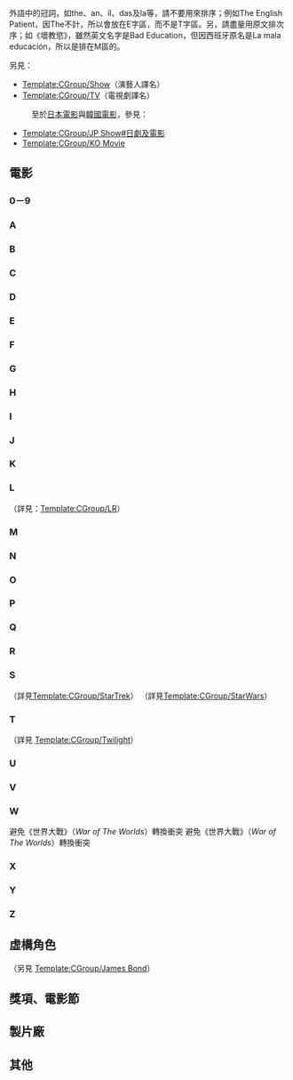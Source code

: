 {{CGroupH|name=LuaMovie|desc=电影译名}}<noinclude>

外語中的冠詞，如the、an、il、das及la等，請不要用來排序；例如The English Patient，因The不計，所以會放在E字區，而不是T字區。另，請盡量用原文排次序；如《壞教慾》，雖然英文名字是Bad Education，但因西班牙原名是La mala educación，所以是排在M區的。

另見：
*[[Template:CGroup/Show]]（演藝人譯名）
*[[Template:CGroup/TV]]（電視劇譯名）
:至於[[日本電影]]與[[韓國電影]]，參見：
*[[Template:CGroup/JP Show#日劇及電影]]
*[[Template:CGroup/KO Movie]]
==電影==
===0－9===
</noinclude>
{{CItemHidden|original=3:10 to Yuma|zh-cn:决斗犹马镇; zh-tw:決戰3:10; zh-hk:決戰猶馬城;}}
{{CItemHidden|original=10,000 BC|zh-cn:史前一万年; zh-tw:史前一萬年; zh-hk:公元前10000年;}}
{{CItemHidden|original=12 Years a Slave|zh-cn:为奴十二年; zh-tw:自由之心; zh-hk:被奪走的12年;}}
{{CItemHidden|original=The 13th Warrior|zh-cn:第十三勇士; zh-tw:終極奇兵; zh-hk:殺戰風雲;}}
{{CItemHidden|original=1492: Conquest of Paradise|1=哥倫布傳=>zh-cn:1492：征服天堂; 哥倫布傳=>zh-tw:1492;}}
{{CItemHidden|original=1492: Conquest of Paradise|1=1492：征服天堂=>zh-hk:哥倫布傳;1492：征服天堂=>zh-tw:1492;1492：征服天堂=>zh-mo:哥倫布傳;}}
{{CItemHidden|original=17 Again|zh-cn:重回十七岁; zh-tw:回到17歲 ;zh-hk:青春高校︰回到17歲;}}
{{CItemHidden|original=2 Guns|zh-cn:双龙出手; zh-tw:兩槍斃命; zh-hk:孖Gun雙雄;}}
{{CItemHidden|original=20,000 Leagues Under the Sea|zh-cn:海底两万里; zh-tw:海底兩萬疇; zh-hk:海底長征;}}
{{CItemHidden|original=21 Grams|zh-cn:21克; zh-tw:靈魂的重量; zh-hk:21克—生命可以有多重?;}}
{{CItemHidden|original=28 Days Later|zh-cn:惊变28天; zh-tw:28天毀滅倒數; zh-hk:28日後;}}
{{CItemHidden|original=28 Weeks Later|zh-cn:惊变28周; zh-tw:28週毀滅倒數：全球封閉; zh-hk:28週後;}}
{{CItemHidden|original=3 Idiots|zh-cn:三傻大闹宝莱坞; zh-tw:三個傻瓜; zh-hk:作死不離3兄弟;}}
{{CItemHidden|original=300|zh-tw:300壯士：斯巴達的逆襲; zh-hk:戰狼300; zh-cn:斯巴达300勇士;}}
{{CItemHidden|original=300|zh-tw:300壯士：帝國崛起; zh-hk:戰狼300：帝國崛起; zh-cn:300勇士：帝国崛起;}}
{{CItemHidden|original=40 Days and 40 Nights|zh-cn:禁欲40天; zh-tw:停機40天; zh-hk:美色饑饉40;}}
{{CItemHidden|original=47 Ronin|zh-tw:浪人47; zh-hk:浪魂47; zh-cn:四十七浪人;}}
{{CItemHidden|original=The 40 Year Old Virgin|zh-cn:四十岁的老处男; zh-tw:40處男; zh-hk:處男40戇居居;}}
{{CItemHidden|original=50/50|zh-cn:抗癌的我; zh-tw:活個痛快; zh-hk:風雨同路兩支公;}}
{{CItemHidden|original=50 First Dates|zh-cn:初恋50次; zh-tw:我的失憶女友; zh-hk:每天愛妳第一次;}}
{{CItemHidden|original=(500) Days of Summer|zh-tw:戀夏500日;zh-hk:心跳500天;zh-cn:和莎莫的500天;}}
{{CItemHidden|original=8 Femmes|zh-hk:8美千嬌; zh-tw:八美圖; zh-cn:八美图;}}
{{CItemHidden|original=8 Mile|zh-cn:8英里; zh-tw:街頭痞子; zh-hk:八里公路;}}
{{CItemHidden|original=9|1=机器人9号=>zh-tw:9：末世決戰;机器人9号=>zh-hk:9;机器人9号=>zh-mo:9;}}
{{CItemHidden|original=9|1=9：末世決戰=>zh-cn:机器人9号;9：末世決戰=>zh-hk:9;9：末世決戰=>zh-mo:9;}}
<noinclude>

===A===
</noinclude>
{{CItemHidden|original=Abduction|zh-cn:在劫难逃; zh-hk:喋血新世紀; zh-tw:在劫難逃;}}
{{CItemHidden|original=About a Boy|zh-cn:关于一个男孩; zh-tw:非關男孩; zh-hk:單親插班生;}}
{{CItemHidden|original=About Schmidt|zh-cn:关于施密特; zh-tw:心的方向; zh-hk:薯嘜先生;}}
{{CItemHidden|original=About Time|zh-cn:时空恋旅人; zh-tw:真愛每一天; zh-hk:回到最愛的一天;}}
{{CItemHidden|original=Absolute Power|zh-cn:绝对权力; zh-tw:一觸即發; zh-hk:一級滅口;}}
{{CItemHidden|original=Abraham Lincoln : Vampire Hunter|zh-tw:吸血鬼獵人：林肯總統; zh-hk:吸血鬼獵人：林肯; zh-cn:吸血鬼猎人林肯;}}
{{CItemHidden|original=Los abrazos rotos|zh-cn:破碎的拥抱; zh-tw:破碎的擁抱; zh-hk:情婦的情夫;}}
{{CItemHidden|original=The Abyss|zh-cn:深渊; zh-tw:無底洞; zh-hk:無底洞}}
{{CItemHidden|original=Accepted|zh-cn:录取通知; zh-tw:輟學專家; zh-hk:冒牌天子門生;}}
{{CItemHidden|original=The Accidental Tourist|1=意外的旅客=>zh-hk:稀客;意外的旅客=>zh-cn:稀客;意外的旅客=>zh-mo:稀客;}}
{{CItemHidden|original=Across the Universe|zh-cn:爱是唯一; zh-tw:愛是唯一; zh-hk:戀愛心曲;}}
{{CItemHidden|original=Adaptation.|zh-cn:改编剧本; zh-tw:蘭花賊; zh-hk:何必偏偏玩謝我;}}
{{CItemHidden|original=The Adjustment Bureau|zh-cn:联邦调整局; zh-tw:命運規劃局; zh-hk:天網逆緣;}}
{{CItemHidden|original=The Adventures of Priscilla, Queen of the Desert|zh-tw:沙漠妖姬; zh-hk:風塵三絕;}}
{{CItemHidden|original=After Earth|zh-cn:重返地球; zh-hk:末日1000年; zh-tw:地球過後;}}
{{CItemHidden|original=The Age of Innocence|zh-cn:纯情年代; zh-tw:純真年代; zh-hk:心外幽情;}}
{{CItemHidden|original=Air America|zh-cn:轰天神鹰; zh-tw:飛離航道; zh-hk:轟天神鷹;}}
{{CItemHidden|original=Airport|1=九霄驚魂=>zh-cn:国际机场; 九霄驚魂=>zh-tw:國際機場;}}
{{CItemHidden|original=Airport|zh-cn:《国际机场》; zh-tw:《國際機場》; zh-hk:《九霄驚魂》;}}
{{CItemHidden|original=The Alamo|zh-cn:边城英烈传; zh-tw:烈血英雄; zh-hk:錦繡山河烈士血;}}
{{CItemHidden|original=Albert Nobbs|zh-cn:雌雄莫辨; zh-tw:變裝男侍; zh-hk:艾拔貴「性」;}}
{{CItemHidden|original=Alexander|1=亞歷山大帝=>zh-cn:亚历山大; 亞歷山大帝=>zh-cn:亚历山大;}}
{{CItemHidden|original=Alfie 2004|zh-cn:阿尔菲; zh-tw:阿飛外傳; zh-hk:型男阿飛;}}
{{CItemHidden|original=Ali|zh-cn:阿里传; zh-tw:叱吒風雲; zh-hk:拳王阿里;}}
{{CItemHidden|original=Alice in Wonderland 2010|zh-cn:爱丽丝梦游奇境; zh-tw:魔境夢遊; zh-hk:愛麗絲夢遊仙境;}}
{{CItemHidden|original=Alien2|zh-tw:異形2; zh-hk:異形續集; zh-cn:异形2;}}
{{CItemHidden|original=Alien4|zh-tw:異形4：浴火重生; zh-hk:異形4：浴火重生; zh-cn:异形4：逆种;}}
{{CItemHidden|original=Alien vs. Predator|zh-tw:異形戰場; zh-hk:異獸戰; zh-cn:异形大战铁血战士;}}
{{CItemHidden|original=Alien vs. Predator|zh-tw:異形戰場：適者生存; zh-hk:異獸戰：適者生存; zh-cn:异形大战铁血战士：安魂曲;}}
{{CItemHidden|original=All About Eve|zh-cn:彗星美人; zh-hk:慧星美人; zh-tw:彗星美人;}}
{{CItemHidden|original=All About Steve|zh-tw:求愛女王; zh-hk:情迷靚肌佬; zh-cn:剩女大作战;}}
{{CItemHidden|original=All the President's Men|1=惊天大阴谋=>zh-tw:大陰謀;惊天大阴谋=>zh-hk:驚天大陰謀;惊天大阴谋=>zh-mo:驚天大陰謀;}}
{{CItemHidden|original=All the President's Men|1=驚天大陰謀=>zh-cn:惊天大阴谋; 驚天大陰謀=>zh-tw:大陰謀;}}
{{CItemHidden|original=All the President's Men|zh-cn:《惊天大阴谋》; zh-tw:《大陰謀》; zh-hk:《驚天大陰謀》;}}
{{CItemHidden|original=All the Pretty Horses|zh-cn:爱在奔驰; zh-cn:脱缰野马; zh-tw:愛在奔馳; zh-hk:馴不了的愛;}}
{{CItemHidden|original=Almost Famous|zh-cn:成名之路; zh-tw:成名在望; zh-hk:不日成名;}}
{{CItemHidden|original=Along Came Polly|zh-cn:遇见波莉; zh-tw:遇上波莉; zh-hk:情場算死草;}}
{{CItemHidden|original=Alvin and the Chipmunks|zh-cn:鼠来宝; zh-tw:鼠來寶; zh-hk:花鼠明星俱樂部;}}
{{CItemHidden|original=Amadeus|zh-cn:莫扎特传; zh-tw:阿瑪迪斯; zh-hk:莫扎特傳;}}
{{CItemHidden|original=Los amantes pasajeros aka I'm So Excited!|zh-hk:HIGH爆雲霄; zh-tw:飛常性奮！; zh-cn:我超兴奋;}}
{{CItemHidden|original=The Amazing Spider-Man|zh-tw:蜘蛛人：驚奇再起;zh-hk:蜘蛛俠：驚世現新;zh-cn:超凡蜘蛛侠;}}
{{CItemHidden|original=The Amazing Spider-Man2|zh-tw:蜘蛛人驚奇再起2：電光之戰;zh-hk:蜘蛛俠2：決戰電魔;zh-cn:超凡蜘蛛侠2;}}
{{CItemHidden|original=America, America|zh-cn:美国，美国; zh-tw:美國美國; zh-hk:偷渡金山;}}
{{CItemHidden|original=American Gangster|zh-cn:美国黑帮; zh-tw:美國黑幫; zh-hk:犯罪帝國;}}
{{CItemHidden|original=American Beauty|zh-cn:美国丽人; zh-tw:美國心玫瑰情; zh-hk:美麗有罪; zh-hans:美国佳人;}}
{{CItemHidden|original=American Dreams in China|zh-cn:中国合伙人; zh-tw:海闊天空;}}
{{CItemHidden|original=American History X|zh-cn:野兽良民; zh-tw:美國X檔案; zh-hk:野獸良民;}}
{{CItemHidden|original=American Hustle|zh-cn:美国骗局; zh-tw:瞞天大佈局; zh-hk:騙海豪情;}}
{{CItemHidden|original=American Psycho|zh-cn:美国精神病人; zh-tw:美國殺人魔; zh-hk:美色殺人狂;}}
{{CItemHidden|original=American Wedding|zh-cn:美国派3：美国婚礼; zh-tw:美國派之婚禮; zh-hk:美國處男：處男有喜;}}
{{CItemHidden|original=Amistad|zh-cn:断锁怒潮; zh-tw:勇者無懼; zh-hk:斷鎖怒潮;}}
{{CItemHidden|original=Amores perros|zh-cn:爱情是狗娘; zh-tw:愛情像母狗; zh-hk:狗男女的愛;}}
{{CItemHidden|original=Anger Management|zh-cn:以怒攻怒; zh-tw:抓狂管訓班; zh-hk:我愛發脾四;}}
{{CItemHidden|original=The Animal|zh-cn:兽性大发; zh-tw:獸性大發; zh-hk:獸身戇男;}}
{{CItemHidden|original=The Animatrix|zh-cn:黑客帝国动画版; zh-tw:駭客任務立體動畫特集; zh-hk:廿二世紀殺人網絡動畫外傳;}}
{{CItemHidden|original=Anna Karenina|1=貴族孽緣：安娜·卡列尼娜=>zh-cn:安娜·卡列尼娜; 貴族孽緣：安娜·卡列尼娜=>zh-tw:安娜·卡列尼娜;}}
{{CItemHidden|original=Anne of the Thousand Days|zh-cn:安妮的一千日; zh-tw:千日女王; zh-hk:龍樓鳳血;}}
{{CItemHidden|original=Annie Hall|1=安妮霍尔=>zh-tw:安妮霍爾;安妮霍尔=>zh-hk:安妮荷爾;安妮霍尔=>zh-mo:安妮荷爾;}}
{{CItemHidden|original=Annie Hall|zh-cn:安妮·霍尔; zh-tw:安妮霍爾; zh-hk:安妮荷爾;}}
{{CItemHidden|original=The Ant Bully|zh-cn:别惹蚂蚁; zh-tw:聯合縮小兵; zh-hk:小蟻霸;}}
{{CItemHidden|original=Anti-Christ 2009|zh-cn:反基督; zh-tw:撒旦的情與慾; zh-hk:失落伊甸園;}}
{{CItemHidden|original=Antwone Fisher|zh-cn:冲出逆境; zh-tw:衝出逆境; zh-hk:心海怒嘯;}}
{{CItemHidden|original=Antz|zh-cn:蚁哥正传; zh-tw:小蟻雄兵; zh-hk:蟻哥正傳;}}
{{CItemHidden|original=Any Given Sunday|zh-cn:挑战星期天; zh-tw:決戰星期天; zh-hk:再戰星期日;}}
{{CItemHidden|original=Any Which Way You Can|zh-cn:金拳大对决; zh-tw:金拳大對決; zh-hk:鬼馬金剛獨臂拳;}}
{{CItemHidden|original=The Apartment|zh-cn:公寓春光; zh-tw:公寓春光; zh-hk:桃色公寓;}}
{{CItemHidden|original=Apocalypto|1=阿波卡獵逃=>zh-cn:启示; 亞波卡獵逃=>zh-tw:阿波卡獵逃;}}
{{CItemHidden|original=Apocalypto|1=亞波卡獵逃=>zh-cn:启示;阿波卡獵逃=>zh-hk:亞波卡獵逃;阿波卡獵逃=>zh-mo:亞波卡獵逃;}}
{{CItemHidden|original=Apollo 13|zh-cn:阿波罗13号; zh-tw:阿波羅13號; zh-hk:太陽神13號;}}
{{CItemHidden|original=Argo|zh-cn:逃离德黑兰;zh-tw:亞果出任務;zh-hk:ARGO–救參任務;}}
{{CItemHidden|original=Arizona Dream|zh-cn:亚利桑那之梦; zh-tw:亞歷桑納夢遊; zh-hk:亞利桑那之夢;}}
{{CItemHidden|original=Armageddon|1=絕世天劫=>zh-cn:世界末日; 絕世天劫=>zh-tw:世界末日;}}
{{CItemHidden|original=Arthur Christmas|zh-cn:亚瑟·圣诞; zh-tw:聖誕快遞; zh-hk:亞瑟少爺救聖誕;}}
{{CItemHidden|original=Arthur et les Minimoys|zh-cn:亚瑟和他的迷你王国; zh-hk:迷你魔界大冒險; zh-tw:亞瑟的奇幻王國：毫髮人的冒險;}}
{{CItemHidden|original=The Artist|1=星光夢裏人=>zh-cn:艺术家;星光夢裏人=>zh-tw:大藝術家}}
{{CItemHidden|original=The Artist|zh-cn:《艺术家》; zh-tw:《大藝術家》; zh-hk:《星光夢裏人》;}}
{{CItemHidden|original=As Good as It Gets|zh-cn:尽善尽美; zh-hk:貓屎先生; zh-tw:愛在心裡口難開;}}
{{CItemHidden|original=The Assassination of Jesse James by the Coward Robert Ford |zh-cn:神枪手之死;zh-hk:叛逆暗殺;zh-tw:刺殺傑西}}
{{CItemHidden|original=¡Átame!|zh-cn:捆着我，绑着我; zh-tw:綑著妳，困著我; zh-hk:綑著我，困著我;}}
{{CItemHidden|original=Atonement|zh-cn:赎罪; zh-tw:贖罪; zh-hk:愛·誘·罪;}}
{{CItemHidden|original=The A-Team|zh-cn:通天奇兵; zh-tw:天龍特攻隊; zh-hk:通天奇兵;}}
{{CItemHidden|original=August Rush|zh-cn:声梦奇缘; zh-tw:把愛找回來; zh-hk:聲夢奇緣;}}
{{CItemHidden|original=August: Osage County|zh-cn:八月：奥色治郡; zh-tw:八月心風暴; zh-hk:一個葬禮四個失禮;}}
{{CItemHidden|original=Austin Powers|zh-cn:王牌大贱谍; zh-tw:王牌大賤諜; zh-hk:凸務之王;}}
{{CItemHidden|original=Austin Powers: The Spy Who Shagged Me|zh-cn:王牌大贱谍2; zh-tw:王牌大賤諜二部曲：時空賤諜007; zh-hk:凸務之王2;}}
{{CItemHidden|original=Austin Powers in Goldmember|zh-cn:王牌大贱谍3; zh-tw:王牌大賤諜3：夠MAN吧; zh-hk:凸務之王決戰金大支;}}
{{CItemHidden|original=Autumn in New York|zh-cn:纽约的秋天; zh-tw:紐約的秋天; zh-hk:紐約深秋;}}
{{CItemHidden|original=The Avengers|zh-hk:復仇者聯盟; zh-tw:復仇者聯盟; zh-cn:复仇者联盟;}}
{{CItemHidden|original=Avengers: Age of Ultron|zh-hk:復仇者聯盟2; zh-tw:復仇者聯盟2; zh-cn:复仇者联盟2;}}
{{CItemHidden|original=The Aviator|zh-cn:飞行者; zh-tw:神鬼玩家; zh-hk:娛樂大亨;}}
{{CItemHidden|original=Awakenings|zh-cn:睡人; zh-tw:睡人; zh-hk:無語問蒼天;}}
{{CItemHidden|original=Away From Her|zh-hant:妳的樣子; zh-hans:柳暗花明;}}
<noinclude>

===B===
</noinclude>
{{CItemHidden|original=B. Monkey|zh-hk:型男索女; zh-tw:心太狂; zh-cn:型男索女;}}
{{CItemHidden|original=Babe|zh-cn:小猪宝贝; zh-hk:寶貝小豬嘜;zh-tw:我不笨，所以我有話說;}}
{{CItemHidden|original=Babel|zh-cn:通天塔; zh-tw:火線交錯; zh-hk:巴別塔}}
{{CItemHidden|original=Baby Mama|zh-tw:寶貝媽媽; zh-hk:BB媽媽保妳大; zh-cn:代孕妈妈;}}
{{CItemHidden|original=Bad Boys|zh-cn:绝地战警; zh-cn:坏小子; zh-tw:絕地戰警; zh-hk:重案夢幻組;}}
{{CItemHidden|original=Der Baader Meinhof Komplex|zh-cn:巴德尔和迈因霍夫集团; zh-tw:巴德美因霍夫; zh-hk:赤色風暴;}}
{{CItemHidden|original=Bait|zh-tw:手到擒來; zh-hk:餌字當頭; zh-cn:诱饵;}}
{{CItemHidden|original=Balls of Fury|zh-cn:愤怒乒乓球;zh-hk:乒乓特派員;zh-tw:乒乓特派員}}
{{CItemHidden|original=Bangkok Dangerous|zh-cn:曼谷杀手;zh-hk:無聲火2.0;zh-tw:無聲火;}}
{{CItemHidden|original=Banlieue 13|zh-cn:暴力街区;zh-hk:暴力特區;zh-tw:暴力特區}}
{{CItemHidden|original=Barefoot in the Park|zh-hk:鬥氣夫妻; zh-tw:裸足佳偶; zh-cn:新婚燕尔;}}
{{CItemHidden|original=Barton Fink|1=巴顿芬克=>zh-hk:才子夢驚魂;巴顿芬克=>zh-tw:巴頓芬克;巴顿芬克=>zh-mo:才子夢驚魂;}}
{{CItemHidden|original=Barton Fink|zh-cn:巴顿·芬克; zh-hk:才子夢驚魂; zh-tw:巴頓芬克;}}
{{CItemHidden|original=Battleship|zh-tw:超級戰艦; zh-hk:超級戰艦：異形海戰; zh-cn:超级战舰;}}
{{CItemHidden|original=Basic Instinct|1=第六感追緝令=>zh-hk:本能;第六感追緝令=>zh-cn:本能;第六感追緝令=>zh-mo:本能;}}
{{CItemHidden|original=Batman Returns|zh-cn:蝙蝠侠归来;zh-tw:蝙蝠俠大顯神威;zh-hk:蝙蝠俠再戰風雲}}
{{CItemHidden|original=Batman Begins|zh-cn:蝙蝠侠：侠影之谜;zh-hk:蝙蝠俠—俠影之謎;zh-tw:蝙蝠俠：開戰時刻}}
{{CItemHidden|original=Battle of Britain|zh-hk:大不列顛戰役; zh-tw:大不列顛之戰; zh-cn:不列颠之战; zh-tw:不列顛之戰;}}
{{CItemHidden|original=Be Kind Rewind|zh-hk:低清老翻王; zh-tw:王牌自拍秀; zh-cn:王牌制片家;}}
{{CItemHidden|original=Beasts of the Southern Wild|zh-cn:南方的野兽; zh-tw:南方野獸樂園; zh-hk:南荒的童話;}}
{{CItemHidden|original=A Beautiful Mind|zh-cn:美丽心灵; zh-tw:美麗境界; zh-hk:有你終生美麗;}}
{{CItemHidden|original=Beautiful Thing|zh-cn:美好事物; zh-tw:愈愛愈美麗;}}
{{CItemHidden|original=Because I Said So|zh-tw:老娘說了算; zh-hk:網上有緣人; zh-cn:爱得过火;}}
{{CItemHidden|original=Becoming Jane|zh-tw:珍愛來臨; zh-hk:珍奧斯汀少女日記; zh-cn:傲慢与偏见-简·奥斯汀;}}
{{CItemHidden|original=Bedazzled|zh-cn:与魔交易;zh-hk:魔女搵老襯;zh-tw:神鬼願望;}}
{{CItemHidden|original=Bee Movie|1=蜜蜂電影=>zh-tw:蜂電影;}}
{{CItemHidden|original=Bee Movie|1=蜜蜂总动员=>zh-tw:蜂電影;}}
{{CItemHidden|original=Bee Movie|zh-hk:蜜蜂電影; zh-cn:蜜蜂总动员;}}
{{CItemHidden|original=Beetlejuice|zh-tw:陰間大法師; zh-hk:嘩鬼家族; zh-cn:甲壳虫汁;}}
{{CItemHidden|original=Beetlejuice|1=阴间大法师=>zh-tw:陰間大法師;阴间大法师=>zh-hk:嘩鬼家族;阴间大法师=>zh-cn:甲壳虫汁;阴间大法师=>zh-mo:嘩鬼家族;}}
{{CItemHidden|original=The Beguiled|zh-cn:牡丹花下;zh-tw:牡丹花下;zh-hk:獨行俠勇闖美人關;}}
{{CItemHidden|original=Being John Malkovich|zh-hans:成为约翰·马尔科维奇; zh-cn:傀儡人生;zh-hk:玩謝麥高維治;zh-tw:變腦;}}
{{CItemHidden|original=Ben Hur|zh-cn:宾汉; zh-tw:賓漢; zh-hk:賓虛;}}
{{CItemHidden|original=The Benchwarmers|zh-cn:板凳队员; zh-tw:冷板凳少棒隊; zh-hk:戇男接棒人;}}
{{CItemHidden|original=Bend It Like Beckham|zh-cn:我爱贝克汉姆; zh-tw:我愛貝克漢; zh-hk:我愛碧咸;}}
{{CItemHidden|original=Beowulf|zh-cn:贝奥武夫; zh-hk:魔戰王：貝奧武夫; zh-tw:貝武夫：北海的詛咒;}}
{{CItemHidden|original=Bernie|1=禮儀師真假殺人事件=>zh-cn:伯尼;禮儀師真假殺人事件=>zh-tw:胖尼殺很大;}}
{{CItemHidden|original=Bernie|1=胖尼殺很大=>zh-cn:伯尼;胖尼殺很大=>zh-hk:禮儀師真假殺人事件;胖尼殺很大=>zh-mo:禮儀師真假殺人事件;}}
{{CItemHidden|original=The Best Exotic Marigold Hotel|zh-cn:涉外大酒店;zh-hk:黃金花大酒店;zh-tw:金盞花大酒店}}
{{CItemHidden|original=Bewitched|zh-cn:家有仙妻;zh-hk:魔法嬌妻;zh-tw:神仙家庭;}}
{{CItemHidden|original=Big|zh-tw:飛進未來; zh-cn:飞越未来; zh-hk:飛越未來;}}
{{CItemHidden|original=The Big Chill|zh-cn:意冷心寒; zh-tw:大寒; zh-hk:山水又相逢;}}
{{CItemHidden|original=Big Daddy|zh-cn:老爸向前冲; zh-tw:冒牌老爸; zh-hk:超級爸爸爹;}}
{{CItemHidden|original=Big Fish|zh-hk:大魚奇緣; zh-cn:大智若鱼; zh-tw:大智若魚;}}
{{CItemHidden|original=Billy Elliot|zh-cn:跳出我天地; zh-tw:舞動人生; zh-hk:跳出我天地;}}
{{CItemHidden|original=The Big Lebowski|zh-hk:大保齡離奇綁架; zh-tw:謀殺綠腳趾; zh-cn:谋杀绿脚趾;}}
{{CItemHidden|original=Billy Madison|zh-cn:超龄插班生; zh-tw:阿呆闖學府; zh-hk:超齡插班生;}}
{{CItemHidden|original=Bird on a Wire|zh-hk:轟天俏嬌娃; zh-tw:驚弓之鳥; zh-cn:惊弓之鸟;}}
{{CItemHidden|original=Biutiful|zh-tw:最後的美麗;zh-hk:美麗末日;zh-cn:美错;}}
{{CItemHidden|original=Black and White|zh-cn:黑道当家; zh-tw:黑白之間; zh-hk:縱橫黑白道;}}
{{CItemHidden|original=The Black Dahlia|zh-tw:黑色大理花懸案; zh-hk:艷屍案中案; zh-cn:黑色大丽花;}}
{{CItemHidden|original=Black Hawk Down|zh-cn:黑鹰坠落; zh-tw:黑鷹計劃; zh-hk:黑鷹15小時; zh-tw:黑鷹十五小時;}}
{{CItemHidden|original=Black Heaven|zh-tw:黑色天堂;zh-hk:黑慾天堂;zh-cn:另一个世界;}}
{{CItemHidden|original=The Blair Witch Project|zh-cn:女巫布莱尔;zh-hk:死亡習作;zh-tw:厄夜叢林;}}
{{CItemHidden|original=The Blind Side|1=守護有心人=>zh-cn:弱点; 守護有心人=>zh-tw:攻其不備;}}
{{CItemHidden|original=The Blind Side|1=攻其不備=>zh-cn:弱点;攻其不備=>zh-hk:守護有心人;攻其不備=>zh-mo:守護有心人;}}
{{CItemHidden|original=The Blind Side|zh-cn:《弱点》;zh-tw:《攻其不備》; zh-hk:《守護有心人》;}}
{{CItemHidden|original=The Bling Ring|zh-cn:珠光宝气;zh-tw:星光大盜; zh-hk:閃閃靚賊;}}
{{CItemHidden|original=Bloodsport|zh-hk:拳霸天下; zh-cn:血点; zh-tw:血點;}}
{{CItemHidden|original=Blood Work|zh-hk:血懸拼圖; zh-cn:血腥拼图; zh-tw:血型拼圖;}}
{{CItemHidden|original=Blue Jasmine|zh-cn:蓝色茉莉; zh-tw:藍色茉莉; zh-hk:情迷藍茉莉;}}
{{CItemHidden|original=Blue Valentine|zh-hk:有人喜歡藍;zh-tw:藍色情人節;zh-cn:蓝色情人节;}}
{{CItemHidden|original=Blue Velvet|zh-hk:藍色夜合花; zh-tw:藍絲絨; zh-cn:蓝丝绒;}}
{{CItemHidden|original=The Blues Brothers|zh-hk:鬼馬兄弟; zh-tw:福祿雙霸天; zh-cn:蓝调兄弟;}}
{{CItemHidden|original=BMX Bandits|zh-hk:BMX強盜; zh-cn:少年擒寇记; zh-tw:飛車小子劫搶匪;}}
{{CItemHidden|original=The Boat That Rocked|zh-tw:搖滾電台; zh-hk:出位樂人谷; zh-cn:海盗电台; zh-tw:海盜電台;}}
{{CItemHidden|original=Body of Lies|zh-cn:谎言之躯; zh-tw:謊言對決; zh-hk:叛諜同謀}}
{{CItemHidden|original=Bolt|zh-cn:闪电狗;zh-hk:超級零零狗;zh-tw:雷霆戰狗}}
{{CItemHidden|original=The Bone Collector|1=人骨拼图=>zh-hk:骨中罪;人骨拼图=>zh-tw:人骨拼圖;人骨拼图=>zh-mo:骨中罪;}}
{{CItemHidden|original=The Bone Collector|zh-hk:骨中罪; zh-tw:人骨拼圖; zh-cn:神秘拼图;}}
{{CItemHidden|original=The Bonfire of Vanities|zh-hk:夜都迷情; zh-tw:走夜路的男人; zh-cn:虚荣的篝火;}}
{{CItemHidden|original=Bonnie and Clyde|zh-cn:邦尼和克莱德; zh-tw:我倆沒有明天; zh-hk:雌雄大盜;}}
{{CItemHidden|original=Boogie Nights|zh-hk:一舉成名; zh-tw:不羈夜; zh-cn:不羁夜;}}
{{CItemHidden|original=The Book of Eli|zh-cn:艾利之书;zh-hk:末世天書;zh-tw:奪天書;}}
{{CItemHidden|original=Booty Call|zh-cn:保险套惹的祸; zh-tw:情人你真糗; zh-hk:;}}
{{CItemHidden|original=Borat: Cultural Learnings of America for Make Benefit Glorious Nation of Kazakhstan|zh-cn:波拉特; zh-tw:芭樂特：哈薩克青年必修（理）美國文化; zh-hk:波叔出城：哈薩克鄉下佬去美國搵著數;}}
{{CItemHidden|original=Born on the Fourth of July|zh-cn:生于七月四日; zh-tw:七月四日誕生; zh-hk:生於七月四日;}}
{{CItemHidden|original=Bound for Glory|zh-cn:奔向光荣; zh-tw:奔向光榮; zh-hk:光榮之路;}}
{{CItemHidden|original=The Bounty Hunter|zh-tw:賞金戀人：Ex檔案; zh-hk:前妻拘捕令; zh-cn:赏金猎手;}}
{{CItemHidden|original=The Bourne Identity|zh-tw:神鬼認證; zh-hk:叛諜追擊; zh-cn:谍影重重;}}
{{CItemHidden|original=The Bourne Supremacy|zh-tw:神鬼認證：神鬼疑雲; zh-hk:叛諜追擊2：機密圈套; zh-cn:谍影重重2;}}
{{CItemHidden|original=The Bourne Ultimatum|zh-tw:神鬼認證：最後通牒; zh-hk:叛諜追擊3：最後通牒; zh-cn:谍影重重3;}}
{{CItemHidden|original=The Bourne Legacy|zh-tw:神鬼認證4; zh-hk:叛諜追擊4：機密逃殺; zh-cn:谍影重重4：伯恩的遗产;}}
{{CItemHidden|original=Bowling for Columbine|zh-hk:美國黐GUN檔案; zh-tw:科倫拜校園事件; zh-cn:科伦拜恩的保龄;}}
{{CItemHidden|original=Boys Don't Cry|zh-hk:沒哭聲的決擇; zh-tw:男孩別哭; zh-cn:男孩不哭;}}
{{CItemHidden|original=Brave|zh-tw:勇敢傳說; zh-hk:勇敢傳說之幻險森林; zh-cn:勇敢传说;}}
{{CItemHidden|original=The Brave One|zh-tw:勇敢復仇人; zh-hk:強復者; zh-cn:勇敢的人;}}
{{CItemHidden|original=Braveheart|zh-cn:勇敢的心; zh-tw:梅爾吉勃遜之英雄本色; zh-hk:驚世未了緣;}}
{{CItemHidden|original=Breakfast at Tiffany's|zh-cn:蒂凡尼的早餐; zh-tw:第凡內早餐; zh-hk:珠光寶氣;}}
{{CItemHidden|original=Breakfast on Pluto|zh-cn:冥王星早餐; zh-tw:冥王星早餐; zh-hk:教我如何不愛媽}}
{{CItemHidden|original=Breakin' All the Rules|zh-tw:超完美分手大全; zh-hk:分手方情式; zh-cn:分手专家;}}
{{CItemHidden|original=Breaking and Entering|zh-cn:解构生活; zh-tw:非法入侵; zh-hk:慾望迷城;}}
{{CItemHidden|original=Breaking Up|zh-cn:激情恋人; zh-tw:激情戀人; zh-hk:離合戀人派;}}
{{CItemHidden|original=Bride and Prejudice|zh-tw:新娘與偏見; zh-hk:愛鬥氣愛上你; zh-cn:爱斗气爱上你; zh-cn:新娘与偏见;}}
{{CItemHidden|original=The Bridge on the River Kwai|zh-cn:桂河大桥; zh-tw:桂河大橋; zh-hk:桂河橋;}}
{{CItemHidden|original=Bridge to Terabithia|zh-cn:仙境之桥; zh-tw:尋找夢奇地; zh-hk:尋找仙境之橋}}
{{CItemHidden|original=A Bridge Too Far|zh-hk:英雄塚; zh-tw:奪橋遺恨; zh-cn:遥远的桥;}}
{{CItemHidden|original=The Bridges of Madison County|zh-cn:廊桥遗梦; zh-tw:麥迪遜之橋; zh-hk:麥迪遜之橋}}
{{CItemHidden|original=Bridget Jones: The Edge of Reason|zh-cn:BJ单身日记2：理性边缘; zh-hk:BJ單身日記：愛你不愛你; zh-tw:BJ單身日記：男人禍水;}}
{{CItemHidden|original=Brigadoon|zh-cn:蓬岛仙舞; zh-hk:錦繡天堂; zh-tw:南海天堂;}}
{{CItemHidden|original=Broken Flowers|zh-cn:破碎之花; zh-tw:愛情，不用尋找; zh-hk:當年相戀意中人;}}
{{CItemHidden|original=Bronco Billy|zh-cn:不屈不挠; zh-tw:不屈不撓; zh-hk:硬漢比利;}}
{{CItemHidden|original=Brother Bear|zh-cn:熊的传说; zh-tw:熊的傳說; zh-hk:熊之歷險;}}
{{CItemHidden|original=Brothers|zh-hk:雙情路; zh-tw:窒愛; zh-cn:兄弟情仇;}}
{{CItemHidden|original=The Brothers Grimm|zh-hk:格林兄弟幻險記; zh-tw:神鬼剋星; zh-cn:神鬼克星;}}
{{CItemHidden|original=The Brothers Grimm|1=格林兄弟幻險記=>zh-cn:格林兄弟;}}
{{CItemHidden|original=The Brothers Grimm|1=神鬼剋星=>zh-cn:格林兄弟;}}
{{CItemHidden|original=Bruce Almighty|zh-tw:王牌天神; zh-cn:冒牌天神; zh-hk:衰鬼上帝;}}
{{CItemHidden|original=The Bucket List|zh-cn:遗愿清单; zh-tw:一路玩到掛; zh-hk:玩轉身前事;}}
{{CItemHidden|original=Bugsy|zh-cn:巴格西; zh-tw:豪情四海; zh-hk:一代情梟－畢斯;}}
{{CItemHidden|original=Bulletproof Monk|zh-hk:刀槍不入一僧侶; zh-tw:防彈武僧; zh-cn:防弹武僧;}}
{{CItemHidden|original=Bullet to the Head|zh-hk:重彈頭; zh-tw:頭號目標; zh-cn:爆头;}}
{{CItemHidden|original=Bullets Over Broadway|zh-tw:百老匯上空子彈; zh-hk:子彈橫飛百老匯; zh-cn:子弹飞越百老汇;}}
{{CItemHidden|original=Il buono, il brutto, il cattivo, also The Good, the Bad and the Ugly|zh-cn:黄金三镖客; zh-tw:黃昏三鏢客; zh-tw:黃昏三鑣客; zh-hk:獨行俠決鬥地獄門;}}
{{CItemHidden|original=Il buono, il brutto, il cattivo, also The Good, the Bad and the Ugly|1=黄昏三镖客=>zh-cn:黄金三镖客;黄昏三镖客=>zh-tw:黃昏三鑣客;黄昏三镖客=>zh-hk:獨行俠決鬥地獄門;黄昏三镖客=>zh-mo:獨行俠決鬥地獄門;}}
{{CItemHidden|original=Il buono, il brutto, il cattivo, also The Good, the Bad and the Ugly|1=地獄三鏢客=>zh-cn:黄金三镖客;地獄三鏢客=>zh-tw:黃昏三鑣客;地獄三鏢客=>zh-hk:獨行俠決鬥地獄門;地獄三鏢客=>zh-mo:獨行俠決鬥地獄門;}}
{{CItemHidden|original=Il buono, il brutto, il cattivo, also The Good, the Bad and the Ugly|1=黃金三鏢客=>zh-cn:黄金三镖客;黃金三鏢客=>zh-tw:黃昏三鑣客;黃金三鏢客=>zh-hk:獨行俠決鬥地獄門;黃金三鏢客=>zh-mo:獨行俠決鬥地獄門;}}
{{CItemHidden|original=Burlesque|zh-tw:舞孃俱樂部;zh-hk:艷舞巨星;zh-cn:滑稽表演;}}
{{CItemHidden|original=Burn After Reading|zh-cn:阅后即焚; zh-tw:即刻毀滅; zh-hk:CIA光碟離奇失竊案}}
{{CItemHidden|original=Butch Cassidy and the Sundance Kid|zh-hk:神鎗手與智多星; zh-tw:虎豹小霸王; zh-cn:神枪手与智多星;}}
<noinclude>

===C===
</noinclude>
{{CItemHidden|original=The Caine Mutiny|zh-tw:凱恩艦事變; zh-hk:叛艦喋血; zh-cn:凯恩舰叛变}}
{{CItemHidden|original=Calendar Girls|zh-tw:辣嬤寫真; zh-hk:女子十二不設防;zh-cn:日历女郎;}}
{{CItemHidden|original=The Call|zh-tw:絕命連線; zh-hk:救參通話; zh-cn:危情911;}}
{{CItemHidden|original=The Campaign|zh-tw:官賤對決; zh-hk:選賤瘋雲; zh-cn:政坛混战;}}
{{CItemHidden|original=Cape Fear|zh-cn:恐怖海角; zh-cn:海角惊魂; zh-hk:海角驚魂; zh-tw:恐怖角;}}
{{CItemHidden|original=Captain America: The First Avenger|1=美國隊長=>zh-hk:美國隊長：復仇者先鋒; 美国队长=>zh-hk:美國隊長：復仇者先鋒; zh-tw:美國隊長; zh-cn:美国队长;}}
{{CItemHidden|original=Captain America: The Winter Soldier|zh-tw:美國隊長2：酷寒戰士; zh-hk:美國隊長2; zh-cn:美国队长2;}}
{{CItemHidden|original=Captain Phillips|zh-tw:怒海劫; zh-hk:盜海狙擊; zh-cn:菲利普斯船长;}}
{{CItemHidden|original=Capitalism: A Love Story|zh-cn:资本主义：一个爱情故事; zh-tw:資本愛情故事; zh-hk:華爾街陰質實錄;}}
{{CItemHidden|original=Capote|zh-tw:柯波帝：冷血告白; zh-hk:冷血字傳;}}
{{CItemHidden|original=Capote|1=柯波帝：冷血告白=>zh-cn:卡波特;}}
{{CItemHidden|original=Capote|1=冷血字傳=>zh-cn:卡波特;}}
{{CItemHidden|original=Captain Corelli's Mandolin|zh-tw:戰地情人; zh-hk:火線有情天; zh-cn:柯莱利上尉的曼陀林;}}
{{CItemHidden|original=Carmen Jones|zh-cn:胭脂虎新传; zh-hk:胭脂虎新傳; zh-tw:新胭脂虎;}}
{{CItemHidden|original=Carmen Jones|1=卡门琼斯=>zh-hk:胭脂虎新傳; 卡门琼斯=>zh-tw:卡門瓊絲;}}
{{CItemHidden|original=Carmen Jones|1=卡門瓊絲=>zh-hk:胭脂虎新傳; 卡門瓊絲=>zh-cn:卡门琼斯;}}
{{CItemHidden|original=Carne trémula|zh-hk:活色生香; zh-tw:顫抖的慾望; zh-cn:活色生香;}}
{{CItemHidden|original=Cars|zh-cn:赛车总动员; zh-tw:汽車總動員; zh-hk:反斗車王;}}
{{CItemHidden|original=Cars 2|zh-cn:赛车总动员2; zh-hk:反斗車王2; zh-tw:Cars 2：世界大賽;}}
{{CItemHidden|original=Casino Royale 2006|zh-cn:007大战皇家赌场;zh-tw:007首部曲：皇家夜總會;zh-hk:新鐵金剛智破皇家賭場}}
{{CItemHidden|original=Cassandra's Dream|zh-cn:卡珊德拉之梦; zh-hk:迷失愛與罪; zh-tw:命運決勝點;}}
{{CItemHidden|original=Cast Away|zh-cn:荒岛余生; zh-tw:浩劫重生; zh-hk:劫後重生;}}
{{CItemHidden|original=Cat Ballou|zh-tw:狼城脂粉俠; zh-hk:女賊金絲貓; zh-cn:女贼金丝猫;}}
{{CItemHidden|original=Cat on a Hot Tin Roof|zh-tw:朱門巧婦; zh-hk:豪門巧婦; zh-cn:热铁皮屋顶上的猫;}}
{{CItemHidden|original=Catch Me If You Can|1=逍遥法外=>zh-tw:神鬼交鋒;逍遥法外=>zh-hk:捉智雙雄;逍遥法外=>zh-mo:捉智雙雄;}}
{{CItemHidden|original=Catch Me If You Can|zh-cn:我知道你是谁; zh-tw:神鬼交鋒; zh-hk:捉智雙雄;}}
{{CItemHidden|original=Catwoman|zh-cn:猫女;zh-hk:貓女俠;zh-tw:貓女;}}
{{CItemHidden|original=Cellular|zh-cn:一线声机;zh-tw:玩命手機;zh-hk:駁命來電}}
{{CItemHidden|original=The Changeling|zh-cn:换子疑云; zh-tw:陌生的孩子; zh-hk:換命謊言}}
{{CItemHidden|original=Changing Lanes|zh-cn:变线人生; zh-tw:命運交錯; zh-hk:連鎖導火線;}}
{{CItemHidden|original=Chaplin|1=卓別林與他的情人=>zh-cn:卓别林;}}
{{CItemHidden|original=Chaplin|1=卓別靈傳=>zh-cn:卓别林;}}
{{CItemHidden|original=Chaplin|zh-tw:卓別林與他的情人; zh-hk:卓別靈傳;}}
{{CItemHidden|original=Charlie and the Chocolate Factory|zh-cn:查理和巧克力工厂;zh-hk:朱古力獎門人;zh-tw:巧克力冒險工廠;}}
{{CItemHidden|original=Charlie Wilson's War|zh-hans:查理·威尔逊的战争;zh-hant:蓋世奇才;zh-cn:查理·威尔逊的战争;zh-hk:韋氏風雲;zh-sg:查理·威尔逊的战争;zh-tw:蓋世奇才;zh-mo:韋氏風雲;}}
{{CItemHidden|original=Charlie's Angels|zh-cn:霹雳娇娃;zh-hk:神探俏嬌娃;zh-tw:霹靂嬌娃;}}
{{CItemHidden|original=Charlotte's Web|zh-hk:莎樂的神奇網網; zh-cn:夏洛特的网; zh-tw:夏綠蒂的網;}}
{{CItemHidden|original=Chasing Amy|zh-hk:猜·情·尋; zh-tw:愛，上了癮; zh-cn:追逐艾米; zh-cn:爱，上了瘾;}}
{{CItemHidden|original=Chicken Run|zh-cn:咪走鸡; zh-tw:落跑雞; zh-hk:咪走雞;}}
{{CItemHidden|original=Children of a Lesser God|zh-cn:失宠于上帝的孩子; zh-hans:悲怜上帝的女儿; zh-tw:悲憐上帝的女兒; zh-hk:無言的愛;}}
{{CItemHidden|original=The Children of Haung Shi|zh-tw:黃石任務; zh-cn:战火逃城;}}
{{CItemHidden|original=Children of Men|zh-cn:人类之子; zh-tw:人類之子; zh-hk:末代浩劫;}}
<!--{{CItemHidden|original=The China Syndrome|zh-tw:大特寫; zh-hk:危機; zh-cn:中国综合症;}}-->
{{CItemHidden|original=Chocolat|zh-tw:濃情巧克力; zh-hk:情迷朱古力; zh-cn:浓情巧克力;}}
{{CItemHidden|original=Chocolate|zh-cn:女拳霸;zh-hk:女拳霸;zh-tw:致命巧克力}}
{{CItemHidden|original=Chronicle|zh-cn:超能失控;zh-tw:超能失控;zh-hk:奪命異能;}}
{{CItemHidden|original=The Chronicles of Narnia|zh-cn:纳尼亚传奇;zh-hk:魔幻王國;zh-tw:納尼亞傳奇}}
{{CItemHidden|original=The Chronicles of Narnia: The Lion, the Witch and the Wardrobe|zh-cn:纳尼亚传奇：狮子·女巫·魔衣橱; zh-tw:納尼亞傳奇：獅子·女巫·魔衣櫥; zh-hk:魔幻王國：獅子·女巫·魔衣櫥}}
{{CItemHidden|original=The Chronicles of Narnia: Prince Caspian|zh-cn:纳尼亚传奇：凯斯宾王子; zh-tw:納尼亞傳奇：賈思潘王子; zh-hk:魔幻王國：卡斯柏王子}}
{{CItemHidden|original=The Chronicles of Narnia: The Voyage of the Dawn Treader|zh-cn:纳尼亚传奇：黎明踏浪号; zh-tw:納尼亞傳奇：黎明行者號; zh-hk:魔幻王國：黎明行者號}}
{{CItemHidden|original=The Chronicles of Riddick|zh-cn:星际传奇2; zh-tw:超世紀戰警; zh-hk:天域戰士;}}
{{CItemHidden|original=The Cider House Rules|zh-tw:心塵往事; zh-hk:總有驕陽; zh-cn:苹果酒屋法则;}}
{{CItemHidden|original=Cinderella Man|zh-cn:铁拳男人; zh-tw:最後一擊; zh-hk:擊動深情;}}
{{CItemHidden|original=Citizen Kane|zh-tw:大國民; zh-cn:公民凯恩;}}
{{CItemHidden|original=City Heat|zh-tw:義薄雲天; zh-hk:辣手神探指天椒; zh-cn:义薄云天;}}
{{CItemHidden|original=City of Angels|zh-tw:X情人; zh-hk:天使多情; zh-cn:天使之城;}}
{{CItemHidden|original=City of Ember|zh-hk:e煞絕地逃亡; zh-tw:微光城市－黑暗之光首部曲; zh-cn:微光城市;}}
{{CItemHidden|original=City of God|zh-cn:上帝之城; zh-tw:無法無天; zh-hk:無主之城;}}
{{CItemHidden|original=City Slickers|zh-tw:城市鄉巴佬; zh-hk:城市滑頭; zh-cn:城市滑头;}}
{{CItemHidden|original=Clash of the Titans|zh-hk:人‧神‧魔戰; zh-tw:超世紀封神榜; zh-cn:诸神之战;}}
{{CItemHidden|original=Click|zh-cn:人生遥控器; zh-tw:命運好好玩; zh-hk:命運自選台;}}
{{CItemHidden|original=A Clockwork Orange|1=发条橘子=>zh-cn:发条橙;发条橘子=>zh-tw:發條橘子;发条橘子=>zh-hk:發條橙;发条橘子=>zh-mo:發條橙;}}
{{CItemHidden|original=A Clockwork Orange|zh-cn:发条橙; zh-tw:發條橘子; zh-hk:發條橙;}}
{{CItemHidden|original=Closer|1=偷心=>zh-tw:偷情;偷心=>zh-hk:誘心人;偷心=>zh-mo:誘心人;}}
{{CItemHidden|original=Closer|1=誘心人=>zh-tw:偷情; 誘心人=>zh-cn:偷心;}}
{{CItemHidden|original=Closer|zh-cn:《偷心》; zh-tw:《偷情》; zh-hk:《誘心人》;}}
{{CItemHidden|original=Cloudy With a Chance of Meatballs|zh-cn:天降美食; zh-tw:食破天驚; zh-hk:美食風球;}}
{{CItemHidden|original=Cloverfield|zh-cn:苜蓿地; zh-tw:科洛弗檔案; zh-hk:末世凶煞;}}
{{CItemHidden|original=Clueless|zh-hk:叻女掌門人; zh-tw:獨領風騷; zh-cn:独领风骚;}}
{{CItemHidden|original=Coal Miner's Daughter|zh-cn:矿工的女儿; zh-tw:礦工的女兒; zh-hk:春風得意上雲霄;}}
{{CItemHidden|original=Coco avant Chanel|zh-cn:时尚先锋香奈儿; zh-tw:時尚女王香奈兒; zh-hk:少女香奈兒;}}
{{CItemHidden|original=Cold Mountain|zh-cn:冷山;zh-hk:亂世情天;zh-tw:冷山}}
{{CItemHidden|original=Collateral|zh-cn:落日杀神; zh-hk:同行殺機; zh-tw:落日殺神;}}
{{CItemHidden|original=The Color Purple|1=紫色姐妹花=>zh-cn:紫色;紫色姐妹花=>zh-hk:紫色;紫色姐妹花=>zh-mo:紫色;}}
{{CItemHidden|original=Coming Home|zh-cn:返乡; zh-tw:愛如潮水; zh-hk:榮歸;}}
{{CItemHidden|original=Con Air|zh-cn:空中監獄; zh-tw:空中監獄; zh-hk:驚天動地;}}
{{CItemHidden|original=Conan the Barbarian|zh-tw:王者之劍; zh-hk:王者之劍; zh-cn:蛮王柯南;}}
{{CItemHidden|original=Conan the Barbarian|zh-tw:毀天滅地; zh-hk:毀天滅地; zh-cn:毁灭者柯南;}}
{{CItemHidden|original=Confessions of a Dangerous Mind|zh-cn:危险思想的自白; zh-hk:危險性私隱; zh-tw:神經殺手; zh-cn:神经杀手;}}
{{CItemHidden|original=The Conjuring|zh-cn:招魂; zh-hk:詭屋驚凶實錄; zh-tw:厲陰宅;}}
{{CItemHidden|original=Consenting Adults|zh-cn:夜惊情; zh-hk:換妻驚魂; zh-tw:夜驚情;}}
{{CItemHidden|original=Conspiracy Theory|zh-cn:阴谋论; zh-tw:絕命大反擊; zh-hk:連鎖陰謀;}}
{{CItemHidden|original=The Constant Gardener|zh-cn:不朽的园丁; zh-tw:疑雲殺機; zh-hk:無國界追兇;}}
{{CItemHidden|original=Constantine|zh-cn:魔间行者; zh-tw:康斯坦汀：驅魔神探; zh-hk:魔間行者;}}
{{CItemHidden|original=Contact|zh-hk:超時空接觸; zh-tw:接觸未來; zh-cn:超时空接触;}}
{{CItemHidden|original=Contagion|zh-hk:世紀戰疫; zh-tw:全境擴散; zh-cn:传染病;}}
{{CItemHidden|original=The Contender|zh-cn:竞争者; zh-hk:挑撥性醜聞; zh-tw:暗潮洶湧;}}
{{CItemHidden|original=The Conversation|zh-tw:竊聽奇謀;zh-cn:对话;zh-hk:竊聽大陰謀;}}
{{CItemHidden|original=Coogan's Bluff|zh-tw:獨行鐵金鋼; zh-cn:独行铁金刚;zh-hk:獨行客勇闖三關;}}
{{CItemHidden|original=Coraline|zh-hk:怪誕隨意門; zh-tw:第十四道門; zh-cn:鬼妈妈;}}
{{CItemHidden|original=Coriolanus|zh-hk:英雄叛國記; zh-tw:王者逆襲; zh-cn:科里奥兰纳斯;}}
{{CItemHidden|original=Corpse Bride|zh-cn:僵尸新娘; zh-tw:地獄新娘;zh-hk:怪誕屍新娘;}}
{{CItemHidden|original=The Corruptor|zh-cn:再战边缘; zh-hk:再戰邊緣;zh-tw:魔鬼英豪}}
{{CItemHidden|original=The Counselor|zh-cn:黑金杀机; zh-hk:黑權大狀; zh-tw:玩命法則;}}
{{CItemHidden|original=The Country Girl|zh-cn:乡下姑娘; zh-hk:蓬門淑女; zh-tw:鄉下姑娘;}}
{{CItemHidden|original=Courage Under Fire|zh-tw:火線勇氣; zh-hk:生死豪情;zh-cn:生死豪情; }}
{{CItemHidden|original=The Cove|zh-tw:血色海灣; zh-cn:海豚湾; zh-hk:海豚灣;}}
{{CItemHidden|original=Cowboys & Aliens|zh-tw:星際飆客; zh-hk:天煞西部反撃戰; zh-cn:牛仔和外星人;}}
{{CItemHidden|original=Crash|1=衝擊效應=>zh-cn:撞车;衝擊效應=>zh-hk:撞車;衝擊效應=>zh-tw:衝擊效應;衝擊效應=>zh-mo:撞車;}}
{{CItemHidden|original=Crash|zh-cn:撞车; zh-hk:撞車; zh-tw:衝擊效應;}}
{{CItemHidden|original=The Crazies|zh-hk:瘋殺禁區; zh-tw:屍心瘋; zh-cn:杀出狂人镇;}}
{{CItemHidden|original=Crazy Heart|zh-cn:疯狂的心; zh-tw:瘋狂的心; zh-hk:聲聲相識;}}
{{CItemHidden|original=Crime d'amour|zh-hk:情殺局中局; zh-tw:罪愛誘惑; zh-cn:罪爱;}}
{{CItemHidden|original=El crimen del padre Amaro|zh-hk:神父禁戀; zh-tw:神父禁戀; zh-cn:阿马罗神父的罪恶;}}
{{CItemHidden|original=Crimes and Misdemeanors|zh-cn:犯罪与不端; zh-hk:歡情太暫; zh-tw:罪與愆;}}
{{CItemHidden|original=Crimes and Misdemeanors|1=歡情太暫=>zh-tw:愛與罪;}}
{{CItemHidden|original=Crimes and Misdemeanors|1=犯罪与不端=>zh-tw:愛與罪;}}
{{CItemHidden|original=Crimes and Misdemeanors|1=罪與愆=>zh-tw:愛與罪;}}
{{CItemHidden|original=Crimson Tide|zh-cn:赤色风暴; zh-hk:紅潮風暴; zh-tw:赤色風暴;}}
{{CItemHidden|original=The Croods|zh-cn:疯狂原始人; zh-hk:古魯家族; zh-tw:古魯家族;}}
{{CItemHidden|original=The Crucible|zh-cn:萨勒姆的女巫; zh-tw:激情年代; zh-hk:靈欲劫;}}
{{CItemHidden|original=Cruel Intentions|zh-tw:誘惑性遊戲; zh-hk:危險性遊戲; zh-cn:致命性游戏;}}
{{CItemHidden|original=Cry Freedom|zh-tw:哭喊自由; zh-hk:自由萬歲;zh-cn:为自由呐喊;}}
{{CItemHidden|original=Crying Freeman|zh-cn:哭泣殺神; zh-hk:淚眼煞星; zh-tw:哭泣殺神;}}
{{CItemHidden|original=The Crying Game|zh-tw:亂世浮生; zh-cn:哭泣游戏; zh-hk:哭泣的遊戲}}
{{CItemHidden|original=Cube|zh-hk:心慌方; zh-tw:異次元殺陣; zh-cn:异次元杀阵;}}
{{CItemHidden|original=The Curious Case of Benjamin Button|zh-cn:返老还童;zh-tw:班傑明的奇幻旅程;zh-hk:奇幻逆緣; zh-hans:本杰明·巴顿奇事;}}<noinclude>

===D===
</noinclude>
{{CItemHidden|original=The Da Vinci Code|zh-cn:达芬奇密码; zh-tw:達文西密碼; zh-hk:達文西密碼}}
{{CItemHidden|original=Dallas Buyers Club|zh-cn:达拉斯买家俱乐部; zh-tw:藥命俱樂部; zh-hk:續命梟雄;}}
{{CItemHidden|original=Damage|1=愛情重傷=>zh-cn:毁灭; 愛情重傷=>zh-tw:烈火情人;}}
{{CItemHidden|original=Damage|1=烈火情人=>zh-cn:毁灭;烈火情人=>zh-hk:愛情重傷;烈火情人=>zh-mo:愛情重傷;}}
{{CItemHidden|original=The Damned United|zh-cn:该死的联队; zh-tw:魔鬼聯隊; zh-hk:玩轉列斯聯;}}
{{CItemHidden|original=Dan in Real Life|zh-cn:亲亲老爸; zh-tw:老爸行不行; zh-hk:真的戀錯了？！;}}
{{CItemHidden|original=Dancer in the Dark|zh-cn:黑暗中的舞者; zh-tw:在黑暗中漫舞; zh-hk:天黑黑;}}
{{CItemHidden|original=Dangerous Liaisons|zh-cn:危险关系; zh-tw:危險關係; zh-hk:孽戀焚情;}}
{{CItemHidden|original=Danny the Dog|zh-cn:猛虎出笼;zh-tw:鬥犬;zh-hk:不死狗;}}
{{CItemHidden|original=Dante's Peak|zh-cn:烈焰狂峰; zh-tw:天崩地裂; zh-hk:烈燄狂峰;}}
{{CItemHidden|original=The Darjeeling Limited|zh-cn:穿越大吉岭; zh-tw:大吉嶺有限公司; zh-hk:大吉利是有限公司;}}
{{CItemHidden|original=The Darkest Hour|zh-tw:黑暗時刻; zh-hk:世紀末光煞; zh-cn:至暗之时;}}
{{CItemHidden|original=Dark City|zh-tw:極光追殺令; zh-hk:移魂都市; zh-cn:黑暗城市;}}
{{CItemHidden|original=The Dark Knight|zh-tw:黑暗騎士; zh-hk:蝙蝠俠—黑夜之神; zh-cn:黑暗骑士;}}
{{CItemHidden|original=The Dark Knight Rises|zh-tw:黑暗騎士：黎明昇起; zh-hk:蝙蝠俠—夜神起義; zh-cn:蝙蝠侠：黑暗骑士崛起;}}
{{CItemHidden|original=Dark Shadows|zh-tw:黑影家族;zh-hk:怪誕黑家族;zh-cn:黑暗阴影;}}
{{CItemHidden|original=Dark Water|1=鬼水怪谈=>zh-tw:鬼水;鬼水怪谈=>zh-hk:雨夜閃靈;鬼水怪谈=>zh-mo:雨夜閃靈;}}
{{CItemHidden|original=Dark Water|1=雨夜閃靈=>zh-tw:鬼水; 雨夜閃靈=>zh-cn:鬼水怪谈;}}
{{CItemHidden|original=Darling|zh-cn:亲爱的; zh-tw:春花秋月不了情; zh-hk:春花秋月不了情;}}
{{CItemHidden|original=Date Movie|zh-cn:约会电影; zh-tw:正宗約會電影; zh-hk:搞乜鬼愛情爛片王;}}
{{CItemHidden|original=Date Night|zh-cn:约会之夜; zh-tw:約會喔麥尬; zh-hk:兩公婆今晚玩大咗;}}
{{CItemHidden|original=Dave|zh-hk:霧水總統; zh-tw:冒牌總統; zh-cn:冒牌总统;}}
{{CItemHidden|original=The Day After Tomorrow|1=明天過後=>zh-cn:后天;明天過後=>zh-hk:明日之後;明天過後=>zh-mo:明日之後;}}
{{CItemHidden|original=The Day After Tomorrow|1=明日之後=>zh-cn:后天; 明日之後=>zh-tw:明天過後;}}
{{CItemHidden|original=The Day After Tomorrow|zh-cn:《后天》; zh-tw:《明天過後》; zh-hk:《明日之後》;}}
{{CItemHidden|original=The Day the Earth Stood Still|zh-cn:地球停转之日; zh-tw:當地球停止轉動; zh-hk:地球停轉日;}}
{{CItemHidden|original=Daybreakers|zh-cn:嗜血破晓; zh-tw:血世紀; zh-hk:2019獵血都市;}}
{{CItemHidden|original=Days of Thunder|zh-cn:雷霆壮志; zh-tw:霹靂男兒; zh-hk:雷霆壯志;}}
{{CItemHidden|original=De rouille et d'os (Rust and Bone)|zh-cn:锈与骨; zh-tw:烈愛重生; zh-hk:銹與骨;}}
{{CItemHidden|original=The Dead Pool|zh-cn:虎探追魂; zh-tw:賭彩黑名單; zh-hk:虎探追魂;}}
{{CItemHidden|original=Death at a Funeral|zh-cn:葬礼上的死亡; zh-tw:超完美告別; zh-hk:倒瀉籮蟹搞喪禮;}}
{{CItemHidden|original=Death Becomes Her|zh-cn:飞越长生; zh-tw:捉神弄鬼; zh-hk:飛越長生;}}
{{CItemHidden|original=Death Defying Acts|zh-cn:生死魔术; zh-tw:魔幻奇緣; zh-hk:魔法魅了緣;}}
{{CItemHidden|original=Death Proof|zh-cn:金刚不坏; zh-tw:死亡證明; zh-hk:玩命·飛車·殺人狂;}}
{{CItemHidden|original=Death Race|zh-cn:死亡飞车; zh-tw:絕命尬車; zh-hk:殺戮時速;}}
{{CItemHidden|original=Death Race 2|zh-cn:死亡飞车2; zh-tw:絕命尬車2; zh-hk:殺戮時速2;}}
{{CItemHidden|original=Deception|zh-cn:激情犯罪; zh-tw:桃色名單; zh-hk:玩叛遊戲;}}
{{CItemHidden|original=Dead Man Walking|zh-cn:死囚上路; zh-tw:越過死亡線; zh-hk:死囚168小時;}}
{{CItemHidden|original=Dead Man Walking|1=越过死亡线=>zh-hk:死囚168小時;越过死亡线=>zh-tw:越過死亡線;越过死亡线=>zh-cn:死囚上路;越过死亡线=>zh-mo:死囚168小時;}}
{{CItemHidden|original=Dead Man Walking|1=死囚168小时=>zh-hk:死囚168小時;死囚168小时=>zh-tw:越過死亡線;死囚168小时=>zh-cn:死囚上路;死囚168小时=>zh-mo:死囚168小時;}}
{{CItemHidden|original=Dead Poets Society|1=暴雨驕陽=>zh-tw:春風化雨; 暴雨驕陽=>zh-cn:死亡诗社;}}
{{CItemHidden|original=Dead Poets Society|1=死亡诗社=>zh-tw:春風化雨;死亡诗社=>zh-hk:暴雨驕陽;死亡诗社=>zh-mo:暴雨驕陽;}}
{{CItemHidden|original=Dear John|zh-cn:分手信; zh-tw:最後一封情書; zh-hk:分手的情書;}}
{{CItemHidden|original=Death at a Funeral 2007|zh-cn:葬礼上的死亡; zh-tw:超完美告別; zh-hk:倒瀉籮蟹搞喪禮;}}
{{CItemHidden|original=Deconstructing Harry|zh-cn:解构哈里; zh-tw:解構哈利; zh-hk:解構愛情狂;}}
{{CItemHidden|original=Deep Impact|zh-cn:天地大冲撞; zh-tw:彗星撞地球; zh-hk:末日救未來;}}
{{CItemHidden|original=The Deer Hunter|zh-cn:猎鹿人; zh-tw:越戰獵鹿人; zh-hk:獵鹿者;}}
{{CItemHidden|original=Defiance|zh-cn:反抗军; zh-tw:聖戰家園; zh-hk:血戰}}
{{CItemHidden|original=Déjà Vu|zh-cn:超时空效应; zh-tw:時空線索; zh-hk:時凶感應;}}
{{CItemHidden|original=Delicatessen|zh-cn:肉食店; zh-tw:黑店狂想曲; zh-hk:妙不可言;}}
{{CItemHidden|original=The Departed|zh-cn:无间行者; zh-tw:神鬼無間; zh-hk:無間道風雲;}}
{{CItemHidden|original=Departures, おくりびと|zh-cn:入殓师; zh-tw:送行者：禮儀師的樂章; zh-hk:禮儀師之奏鳴曲;}}
{{CItemHidden|original=The Descendants|zh-cn:后人; zh-tw:繼承人生; zh-hk:繼承大丈夫;}}
{{CItemHidden|original=Desperado|zh-cn:亡命之徒; zh-tw:英雄不流淚; zh-hk:三步殺人曲;}}
{{CItemHidden|original=Después de Lucía (After Lucia)|zh-cn:露西亚别后; zh-tw:露西亞離開之後; zh-hk:校園欺凌後;}}
{{CItemHidden|original=Despicable Me|zh-cn:卑鄙的我; zh-tw:神偷奶爸; zh-hk:壞蛋獎門人;}}
{{CItemHidden|original=Deuce Bigalow: Male Gigolo|zh-cn:戆直舞男; zh-tw:哈啦猛男秀; zh-hk:戇直舞男;}}
{{CItemHidden|original=Devil in a Blue Dress|zh-cn:蓝魔鬼; zh-tw:藍衣魔鬼; zh-hk:藍魔鬼;}}
{{CItemHidden|original=The Devil Inside|zh-cn:心中的恶魔; zh-hk:意大利驅魔揭秘; zh-tw:心魔;}}
{{CItemHidden|original=The Devil Wears Prada|zh-cn:穿普拉达的女王; zh-tw:穿著Prada的惡魔; zh-hk:穿Prada的惡魔;}}
{{CItemHidden|original=The Devil's Advocate|zh-cn:魔鬼代言人; zh-tw:魔鬼代言人; zh-hk:追魂交易;}}
{{CItemHidden|original=The Devil's Own|zh-cn:与魔鬼同行; zh-tw:致命突擊隊; zh-hk:魔鬼同行;}}
{{CItemHidden|original=Diamonds Are Forever|zh-cn:永远的钻石; zh-tw:金剛鑽; zh-hk:鐵金剛勇破鑽石黨}}
{{CItemHidden|original=The Dictator|zh-cn:独裁者; zh-tw:大獨裁者落難記; zh-hk:大鈍裁者;}}
{{CItemHidden|original=Did You Hear About the Morgans?|zh-cn:蒸发的摩根夫妇; zh-tw:名牌冤家; zh-hk:走佬決勝婚;}}
{{CItemHidden|original=Die Hard|zh-tw:終極警探; zh-hk:虎膽龍威; zh-cn:虎胆龙威;}}
{{CItemHidden|original=Die Hard with a Vengeance|zh-tw:終極警探3; zh-hk:虎膽龍威第三集; zh-cn:虎胆龙威3;}}
{{CItemHidden|original=Live Free or Die Hard|zh-tw:終極警探4.0; zh-hk:虎膽龍威4.0; zh-cn:虎胆龙威4;}}
{{CItemHidden|original=A Good Day to Die Hard|zh-tw:終極警探：跨國救援; zh-hk:虎膽龍威：擇日開戰; zh-cn:虎胆龙威5;}}
{{CItemHidden|original=Die Another Day|zh-cn:择日而亡; zh-tw:誰與爭鋒; zh-hk:新鐵金剛之不日殺機;}}
{{CItemHidden|original=The Dirty Dozen|zh-cn:十二金刚; zh-tw:決死突擊隊; zh-hk:十二金剛;}}
{{CItemHidden|original=Dirty Harry|zh-cn:肮脏的哈里; zh-tw:緊急追捕令; zh-hk:辣手神探奪命槍;}}
{{CItemHidden|original=Dirty Pretty Things|zh-tw:美麗‧壞東西; zh-hk:天使夜驚情; zh-cn:美丽坏东西;}}
{{CItemHidden|original=Dirty Work|zh-cn:下流勾當; zh-tw:下流勾當; zh-hk:卑鄙行動;}}
{{CItemHidden|original=Disclosure|zh-cn:叛逆性骚扰; zh-tw:桃色機密; zh-hk:叛逆性騷擾;}}
{{CItemHidden|original=District 9|zh-cn:第九区; zh-tw:第九禁區; zh-hk:D-9異形禁區;}}
{{CItemHidden|original=District 13 - Ultimatum|zh-cn:暴力街区13：终极; zh-tw:暴力特區2：極限殺陣; zh-hk:暴力特區2：極限殺陣;}}
{{CItemHidden|original=Divergent|zh-cn:分歧者; zh-tw:分歧者; zh-hk:分歧者·異類叛逃;}}
{{CItemHidden|original=Django Unchained|zh-cn:被解放的姜戈; zh-tw:決殺令; zh-hk:黑殺令; zh-hans:被解放的迪亚戈;}}
{{CItemHidden|original=Doctor Dolittle|zh-cn:怪医杜立德; zh-tw:怪醫杜立德; zh-hk:D老篤日記;}}
{{CItemHidden|original=Doctor Zhivago|zh-cn:日瓦戈医生; zh-tw:濟瓦格醫生; zh-hk:齊瓦哥醫生;}}
{{CItemHidden|original=Dog Day Afternoon|zh-cn:炎热的下午; zh-tw:熱天午後; zh-hk:黃金萬兩;}}
{{CItemHidden|original=Dogville|zh-cn:狗镇; zh-tw:厄夜變奏曲; zh-hk:人間狗鎮;}}
{{CItemHidden|original=Dokfa nai meuman|zh-tw:人造傳說; zh-cn:正午显影;}}
{{CItemHidden|original=Don Jon|zh-cn:情圣囧色夫; zh-tw:超急情聖; zh-hk:性人君子;}}
{{CItemHidden|original=Don Juan DeMarco|zh-cn:这个男人有点色; zh-tw:這個男人有點色; zh-hk:天生愛情狂;}}
{{CItemHidden|original=Double Jeopardy|zh-cn:双重危机; zh-tw:致命追緝令; zh-hk:亡命追兇;}}
{{CItemHidden|original=Doubt|zh-cn:虐童疑云; zh-tw:誘·惑; zh-hk:聖訴}}
{{CItemHidden|original=Down With Love|zh-cn:随爱沉沦; zh-tw:愛情趴趴走; zh-hk:愛情唔上身;}}
{{CItemHidden|original=Dr. No|zh-cn:诺博士; zh-tw:第七號情報員; zh-hk:鐵金剛勇破神秘島}}
{{CItemHidden|original=Dr. T & the Women|zh-cn:浪漫医生; zh-tw:浪漫醫生; zh-hk:醫盡女人心;}}
{{CItemHidden|original=Dracula 2000|zh-cn:德古拉2000; zh-hk:夠殭人魔; zh-tw:神鬼大反撲;}}
{{CItemHidden|original=Dracula or Bram Stoker's Dracula|zh-cn:吸血惊情四百年; zh-tw:吸血鬼：真愛不死; zh-hk:吸血殭屍：驚情四百年;}}
{{CItemHidden|original=Drag Me to Hell|zh-cn:堕入地狱; zh-tw:地獄魔咒; zh-hk:地獄巫門等你來;}}
{{CItemHidden|original=Dreamcatcher|zh-cn:捉梦人; zh-tw:捕夢網; zh-hk:漏網之靈;}}
{{CItemHidden|original=Dreamgirls|zh-cn:追梦女郎; zh-tw:夢幻女郎; zh-hk:夢幻女郎;}}
{{CItemHidden|original=Dreamgirls|1=追梦姑娘=>zh-cn:追梦女郎; 追梦姑娘=>zh-tw:夢幻女郎;}}
{{CItemHidden|original=Dreamgirls|1=梦姑娘=>zh-cn:追梦女郎; 梦姑娘=>zh-tw:夢幻女郎;}}
{{CItemHidden|original=The Dresser|1=《近身》=>zh-hk:《化妝師》;《近身》=>zh-mo:《化妝師》;}} <!-- 兩個轉換字詞都常用，因此加上書名號以防止錯誤轉換 -->
{{CItemHidden|original=Drive|zh-cn:亡命驾驶; zh-tw:落日車神; zh-hk:極速罪駕;}}
{{CItemHidden|original=Driving Miss Daisy|zh-cn:为黛茜小姐开车; zh-tw:溫馨接送情; zh-hk:山水喜相逢;}}
{{CItemHidden|original=Drop Dead Gorgeous|zh-cn:美丽比一比; zh-tw:美麗擠下去; zh-hk:美得過火;}}
{{CItemHidden|original=Drugstore Cowboy|zh-cn:药店牛仔;zh-tw:追陽光的少年; zh-hk:迷幻牛郎;}}
{{CItemHidden|original=The Duchess|zh-cn:公爵夫人; zh-tw:浮華一世情; zh-hk:叛逆激情－她與戴安娜的命運;}}
{{CItemHidden|original=Duplicity|zh-cn:口是心非; zh-tw:口是心非; zh-hk:最佳情·敵;}}
{{CItemHidden|original=Dying Young|zh-cn:伴你一生; zh-tw:伴你一生; zh-hk:留住有情人;}}
<noinclude>

===E===
</noinclude>
{{CItemHidden|original=The Eagle Has Landed|1=猛鷹雄風=>zh-hk:納粹16死士;猛鷹雄風=>zh-tw:天降雄鷹;猛鷹雄風=>zh-cn:猛鹰雄风;猛鷹雄風=>zh-mo:納粹16死士;}}
{{CItemHidden|original=The Eagle Has Landed|zh-hk:納粹16死士; zh-tw:天降雄鷹; zh-cn:猛鹰雄风;}}
{{CItemHidden|original=East of Eden|zh-hk:蕩母痴兒; zh-tw:天倫夢覺; zh-cn:伊甸园之东;}}
{{CItemHidden|original=Eastern Promises|zh-cn:黑幕谜情;zh-hk:黑幕謎情;zh-tw:巨塔殺機}}
{{CItemHidden|original=Eat, Pray, Love|zh-tw:享受吧！一個人的旅行; zh-hk:再單身遊記; zh-cn:美食、祈祷和恋爱; zh-cn:一辈子做女孩;}}
{{CItemHidden|original=Edison|zh-cn:埃迪森; zh-tw:驚爆頭條內幕; zh-hk:埃迪森;}}
{{CItemHidden|original=An Education|zh-tw:名媛教育;zh-hk:少女失樂園;zh-cn:成长教育;}}
{{CItemHidden|original=Edward Scissorhands|zh-cn:剪刀手爱德华; zh-tw:剪刀手愛德華; zh-hk:幻海奇緣;}}
{{CItemHidden|original=Efter Brylluppet|zh-cn:婚礼之后; zh-tw:婚禮之後; zh-hk:婚宴背後}}
{{CItemHidden|original=Eight Crazy Nights|zh-cn:八个疯狂夜; zh-tw:驚奇八夜; zh-hk:八夜狂想曲;}}
{{CItemHidden|original=Eight Legged Freaks|zh-hk:近蛛者殺; zh-tw:八腳怪; zh-cn:八脚怪;}}
{{CItemHidden|original=Election|zh-cn:校园风云; zh-hk:呢個校園選乜鬼; zh-tw:風流教師霹靂妹;}}
{{CItemHidden|original=Eleptw|zh-tw:美國暴力學校; zh-hk:大象; zh-cn:大象;}}
{{CItemHidden|original=Elysium|zh-tw:極樂世界; zh-hk:極樂帝國2154; zh-cn:极乐空间;}}
{{CItemHidden|original=Elizabeth: The Golden Age|zh-cn:伊丽莎白：黄金年代; zh-hk:傳奇女王伊利沙伯：黃金盛世; zh-tw:伊莉莎白：輝煌年代;}}
{{CItemHidden|original=Elizabethtown|zh-hk:下一站…伊莉莎伯鎮; zh-tw:伊麗莎白小鎮; zh-cn:伊丽莎白镇;}}
{{CItemHidden|original=Enctwed|zh-cn:魔法奇缘; zh-tw:曼哈頓奇緣; zh-hk:魔法奇緣;}}
{{CItemHidden|original=Enemy at the Gates|zh-cn:兵临城下; zh-tw:大敵當前; zh-hk:敵對邊緣;}}
{{CItemHidden|original=Enemy of the State|zh-cn:全民公敌; zh-tw:全民公敵; zh-hk:高度反擊;}}
{{CItemHidden|original=The Enforcer|zh-cn:辣手神探追魂枪; zh-tw:全面追捕令; zh-hk:辣手神探冲天炮;}}
{{CItemHidden|original=The English Patient|zh-cn:英国病人; zh-tw:英倫情人; zh-hk:別問我是誰}}
{{CItemHidden|original=English Vinglish|zh-cn:印式英语; zh-hk:紐約精讀遊; zh-tw:印式英語;}}
{{CItemHidden|original=Epic|zh-cn:森林战士; zh-hk:綠國奇兵;zh-tw:森林戰士}}
{{CItemHidden|original=Epic Movie|zh-cn:史诗电影; zh-hk:搞乜鬼大製作;zh-tw:史詩大帝國}}
{{CItemHidden|original=Equilibrium|zh-hk:未來殺人網絡; zh-tw:重裝任務; zh-cn:撕裂的末日;}}
{{CItemHidden|original=Eraser|zh-tw:魔鬼毀滅者; zh-cn:毁灭者; zh-hk:蒸發密令;}}
{{CItemHidden|original=Erin Brockovich|zh-tw:永不妥協; zh-cn:永不妥协; zh-hk:伊人當自強;}}
{{CItemHidden|original=Escape Plan|zh-tw:鋼鐵墳墓; zh-hk:逃亡大計; zh-cn:金蝉脱壳;}}
{{CItemHidden|original=Escape from Alcatraz|zh-tw:亞特蘭翠大逃亡; zh-cn:逃出亚卡拉; zh-hk:逃出亞卡拉;}}
{{CItemHidden|original=E.T. the Extra-Terrestial|zh-cn:《E.T.外星人》; zh-tw:《E.T.》; zh-hk:《E.T.外星人》;}}
{{CItemHidden|original=Eternal Sunshine of the Spotless Mind|zh-hk:無痛失戀; zh-tw:王牌冤家; zh-cn:美丽心灵的永恒阳光;}}
{{CItemHidden|original=Evan Almighty|zh-cn:冒牌天神2;zh-tw:王牌天神續集; zh-hk:嚟多件衰鬼上帝; zh-sg:王牌上帝2;}}
{{CItemHidden|original=Even Cowgirls Get the Blues|zh-hk:小女子·大指公; zh-tw:藍調牛仔妹; zh-cn:蓝调牛仔妹;}}
{{CItemHidden|original=The Evening Star|zh-hk:動人季節; zh-tw:親密關係1997; zh-cn:亲密关系1997;}}
{{CItemHidden|original=Event Horizon|zh-cn:黑洞表面; zh-tw:撕裂地平線; zh-hk:異煞;}}
{{CItemHidden|original=Everybody's Fine|zh-hk:幸福窩天倫; zh-tw:天倫之旅; zh-cn:天伦之旅;}}
{{CItemHidden|original=Everyone Says I Love You|zh-tw:大家都說我愛你; zh-hk:為你唱情歌; zh-cn:大家都说我爱你;}}
{{CItemHidden|original=Everything You Always Wanted to Know About Sex But Were Afraid to Ask|zh-hk:情慾奇譚; zh-tw:性愛寶典; zh-cn:性爱宝典;}}
{{CItemHidden|original=Every Which Way but Loose|zh-tw:永不低頭; zh-hk:辣手硬漢勾心拳; zh-cn:永不低头;}}
{{CItemHidden|original=Evolution|zh-tw:進化特區; zh-hk:地球再發育; zh-cn:进化;}}
{{CItemHidden|original=Eyjafjallajökull|zh-tw:尪某愛計較; zh-hk:冤家愛作戰; zh-cn:旧爱火山;}}
{{CItemHidden|original=The Exorcist|zh-cn:驱魔人;zh-hk:驅魔人;zh-tw:大法師}}
{{CItemHidden|original=The Expendables|zh-cn:敢死队;zh-hk:轟天猛將;zh-tw:浴血任務;}}
{{CItemHidden|original=Extraordinary Measures|zh-hk:逆轉生命線; zh-tw:愛的代價; zh-cn:良医妙药;}}
{{CItemHidden|original=Extremely Loud and Incredibly Close|zh-cn:特别响 非常近;zh-hk:響在耳邊 近在眼前;zh-tw:心靈鑰匙}}
{{CItemHidden|original=Entrapment|zh-tw:將計就計; zh-hk:偷天陷井; zh-cn:偷天陷井;}}
{{CItemHidden|original=Edge of Tomorrow|zh-hk:異空戰士; zh-tw:明日邊界; zh-cn:明日边缘;}}
{{CItemHidden|original=End of Watch|zh-hk:警戰實錄; zh-tw:火線赤子情; zh-cn:警戒结束;}}
<noinclude>

===F===
</noinclude>
{{CItemHidden|original=Le Fabuleux Destin d'Amélie Poulain|zh-cn:天使艾米丽; zh-tw:艾蜜莉的異想世界; zh-hk:天使愛美麗;}}
{{CItemHidden|original=Le Fabuleux Destin d'Amélie Poulain|1=愛蜜莉的異想世界=>zh-cn:天使艾米丽;愛蜜莉的異想世界=>zh-tw:艾蜜莉的異想世界;愛蜜莉的異想世界=>zh-hk:天使愛美麗;愛蜜莉的異想世界=>zh-mo:天使愛美麗;}}
{{CItemHidden|original=Face/Off|zh-cn:变脸; zh-tw:變臉; zh-hk:奪面雙雄;}}
{{CItemHidden|original=The Faculty|zh-tw:老師不是人; zh-hk:奪命高校; zh-cn:夺命高校;}}
{{CItemHidden|original=Fallen|1=奪命感應=>zh-tw:暫時停止接觸; 奪命感應=>zh-cn:跌落;}}
{{CItemHidden|original=Fallen|1=暫時停止接觸=>zh-hk:奪命感應; 暫時停止接觸=>zh-cn:跌落;}}
{{CItemHidden|original=Die Fälscher|zh-hk:偽術大師; zh-tw:偽鈔風暴; zh-cn:伪钞制造者; }}
{{CItemHidden|original=The Family Stone|zh-cn:斯通家族; zh-tw:婆家就是你家; zh-hk:婚前一叮;}}
{{CItemHidden|original=Fantastic Four|zh-cn:神奇四侠; zh-hk:神奇4俠;zh-tw:驚奇4超人}}
{{CItemHidden|original=Fantastic Four: Rise of the Silver Surfer|zh-cn:神奇四侠：银魔现身; zh-hk:神奇4俠：銀魔現身; zh-tw:驚奇4超人：銀色衝浪手現身;}}
{{CItemHidden|original=Fantastic Four: Rise of the Silver Surfer|zh-cn:银魔; zh-hk:銀魔; zh-tw:銀色衝浪手;}}
{{CItemHidden|original=The Fantastic Mr. Fox|zh-tw:超級狐狸先生; zh-hk:狐狸先生無得頂;zh-cn:了不起的狐狸爸爸;}}
{{CItemHidden|original=Far From Heaven|zh-hk:天上人間; zh-cn:远离天堂; zh-tw:遠離天堂;}}
{{CItemHidden|original=Fargo|zh-cn:法戈; zh-tw:冰血暴; zh-hk:雪花高離奇命案;}}
{{CItemHidden|original=The Fast and the Furious|zh-cn:速度与激情; zh-tw:玩命關頭; zh-hk:狂野時速;}}
{{CItemHidden|original=2 Fast 2 Furious|zh-cn:速度与激情2; zh-tw:玩命關頭2：飆風再起; zh-hk:狂野時速2;}}
{{CItemHidden|original=The Fast and the Furious: Tokyo Drift|zh-cn:速度与激情：东京飘移; zh-tw:玩命關頭3：東京甩尾; zh-hk:狂野時速：飄移東京;}}
{{CItemHidden|original=The Fast and the Furious: Tokyo Drift|zh-cn:东京飘移; zh-tw:東京甩尾; zh-hk:飄移東京;}}
{{CItemHidden|original=Fast & Furious|zh-cn:速度与激情4; zh-tw:玩命關頭4; zh-hk:狂野時速4;}}
{{CItemHidden|original=Fast & Furious 6|zh-cn:速度与激情6; zh-tw:玩命關頭6; zh-hk:狂野時速6;}}
{{CItemHidden|original=Fast Five|zh-cn:速度与激情5; zh-tw:玩命關頭5; zh-hk:狂野時速5;}}
{{CItemHidden|original=Fatal Attraction|1=致命的诱惑=>zh-tw:致命的吸引力;致命的诱惑=>zh-hk:孽緣;致命的诱惑=>zh-mo:孽緣;}}
{{CItemHidden|original=Fatal Attraction|1=致命的吸引力=>zh-cn:致命的诱惑;致命的吸引力=>zh-hk:孽緣;致命的吸引力=>zh-mo:孽緣;}}
{{CItemHidden|original=Father's Day|zh-cn:我有两个爸; zh-tw:不可能的拍擋;}}
{{CItemHidden|original=Faubourg 36|zh-cn:北郊1936年; zh-hk:巴黎夢劇院; zh-tw:放牛班快樂頌;}}
{{CItemHidden|original=Fearless|zh-tw:劫後生死戀; zh-hk:逃出生死關; zh-cn:空难遗梦;}}
{{CItemHidden|original=La Femme Nikita|zh-tw:霹靂煞; zh-cn:尼基塔; zh-hk:墮落花;}}
{{CItemHidden|original=A Few Good Men|zh-hk:義海雄風; zh-tw:軍官與魔鬼; zh-cn:义海雄风; zh-cn:好人寥寥;}}
{{CItemHidden|original=Fiddler on the Roof|zh-cn:屋顶上的小提琴手; zh-tw:屋上的提琴手; zh-hk:錦繡良緣;}}
{{CItemHidden|original=Field of Dreams|zh-cn:梦幻之地; zh-tw:夢幻球場; zh-hk:夢幻成真;}}
{{CItemHidden|original=Fight Club|zh-cn:搏击俱乐部; zh-tw:鬥陣俱樂部; zh-hk:搏擊會;}}
{{CItemHidden|original=The Fighter|1=擊情手足=>zh-cn:斗士; 擊情手足=>zh-tw:燃燒鬥魂;}}
{{CItemHidden|original=The Fighter|1=燃燒鬥魂=>zh-cn:斗士; 燃燒鬥魂=>zh-hk:擊情手足;}}
{{CItemHidden|original=Final Destination 2|zh-cn:死神来了2; zh-hk:死神又來了; zh-tw:絕命終結站2;}}
{{CItemHidden|original=Final Destination 3|zh-cn:死神来了3; zh-hk:死神再3來了; zh-tw:絕命終結站3;}}
{{CItemHidden|original=The Final Destination|zh-cn:死神来了4; zh-hk:死神4來了; zh-tw:絕命終結站4;}}
{{CItemHidden|original=Final Destination 5|zh-cn:死神来了5; zh-hk:死神5來了; zh-tw:絕命終結站5;}}
{{CItemHidden|original=Final Destination|zh-cn:死神来了; zh-hk:死神來了; zh-tw:絕命終結站;}}
{{CItemHidden|original=Finding Forrester|zh-hk:隔窗友緣; zh-tw:心靈訪客; zh-cn:寻找佛罗斯特;}}
{{CItemHidden|original=Finding Nemo|zh-cn:海底总动员;zh-hk:海底奇兵;zh-tw:海底總動員}}
{{CItemHidden|original=Finding Neverland|zh-cn:寻找梦幻岛;zh-hk:小飛俠前傳之魔幻童心;zh-tw:尋找新樂園}}
{{CItemHidden|original=Firefox|zh-tw:火狐狸; zh-hk:火狐; zh-cn:火狐;}}
{{CItemHidden|original=The Firm|zh-tw:黑色豪門企業; zh-hk:糖衣陷阱; zh-cn:糖衣陷阱;}}
{{CItemHidden|original=The Fisher King|zh-hk:天涯淪落倆心知; zh-tw:奇幻城市; zh-cn:渔王;}}
{{CItemHidden|original=A Fistful of Dollars|zh-cn:荒野大镖客; zh-tw:荒野大鏢客; zh-tw:荒野大鑣客; zh-hk:獨行俠連環奪命槍;}}
{{CItemHidden|original=Five Easy Pieces|zh-cn:五支歌; zh-tw:浪蕩子; zh-hk:天涯浪客;}}
{{CItemHidden|original=Flags of Our Fathers|zh-cn:父辈的旗帜; zh-tw:硫磺島的英雄們; zh-hk:戰火旗蹟;}}
{{CItemHidden|original=Flight|zh-cn:迫降航班;zh-hk:機密真相;zh-mo:機密真相;zh-tw:機密真相}}
{{CItemHidden|original=Flyboys|zh-cn:空战英豪;zh-tw:空戰英豪;zh-hk:傲氣藍天;}}
{{CItemHidden|original=For Your Eyes Only|zh-cn:只为你的双眼;zh-hk:鐵金剛勇破海龍幫;zh-tw:最高機密;}}
{{CItemHidden|original=Four Brothers|zh-hk:同仇殺機; zh-tw:血盟兄弟; zh-cn:四兄弟;}}
{{CItemHidden|original=Four Christmases|zh-cn:分身乏术;zh-hk:我們的大鑊假期;zh-tw:真愛囧冤家}}
{{CItemHidden|original=Four Rooms|zh-cn:四个房间; zh-tw:瘋狂終結者; zh-hk:荷里活有間怪酒店;}}
{{CItemHidden|original=Four Weddings and a Funeral|1=你是我今生的新娘=>zh-cn:四个婚礼和一个葬礼;你是我今生的新娘=>zh-hk:四個婚禮一個葬禮;你是我今生的新娘=>zh-tw:妳是我今生的新娘;你是我今生的新娘=>zh-mo:四個婚禮一個葬禮;}}
{{CItemHidden|original=Four Weddings and a Funeral|zh-cn:四个婚礼和一个葬礼; zh-hk:四個婚禮一個葬禮; zh-tw:妳是我今生的新娘;}}
{{CItemHidden|original=The French Connection|zh-cn:法国贩毒网; zh-tw:霹靂神探; zh-hk:密探霹靂火;}}
{{CItemHidden|original=Frida|zh-cn:费莉达; zh-tw:揮灑烈愛; zh-hk:筆姬別戀;}}
{{CItemHidden|original=Friday Night Lights|zh-hk:熱血球場; zh-tw:勝利之光; zh-cn:胜利之光;}}
{{CItemHidden|original=Friends With Benefits|zh-cn:朋友也上床; zh-hk:戀搞好朋友; zh-tw:FWB好友萬萬睡; zh-sg:好友萬萬睡;}}
{{CItemHidden|original=Friends With Money|zh-cn:老友有钱; zh-hk:有米老友記; zh-tw:我的好野女友;}}
{{CItemHidden|original=The Frighteners|zh-cn:恐怖幽灵; zh-tw:神通鬼大; zh-hk:不可思議的勾魂事件;}}
{{CItemHidden|original=From Hell|zh-cn:来自地狱; zh-tw:開膛手; zh-hk:屠出地獄;}}
{{CItemHidden|original=From Here To Eternity|zh-hk:紅粉忠魂未了情; zh-tw:亂世忠魂; zh-cn:乱世忠魂;}}
{{CItemHidden|original=From Russia With Love|zh-cn:来自俄罗斯的爱;zh-hk:鐵金剛勇破間諜網;zh-tw:第七號情報員續集}}
{{CItemHidden|original=Frost/Nixon|zh-cn:福斯特对话尼克松; zh-tw:請問總統先生; zh-hk:驚世真言}}
{{CItemHidden|original=Frozen|zh-cn:冰雪奇缘; zh-hk:魔雪奇緣; zh-tw:冰雪奇緣;}}
{{CItemHidden|original=Fruitvale Station|zh-cn:弗鲁特韦尔车站; zh-hk:公義終站; zh-tw:奧斯卡的一天;}}
{{CItemHidden|original=The Fugitive|zh-cn:绝命追杀令; zh-tw:絕命追殺令; zh-hk:亡命天涯;}}
{{CItemHidden|original=The Full Monty|zh-tw:一路到底：脫線舞男; zh-hk:光豬六壯士; zh-cn:一脱到底;}}
{{CItemHidden|original=Fun with Dick and Jane|zh-cn:新抢钱夫妻;zh-hk:賊壇新人王;zh-tw:我愛上流;}}
{{CItemHidden|original=Furry Vengeance|zh-tw:野蠻大對決;zh-hk:毛毛大反擊;zh-cn:复仇祸害;}}
<noinclude>

===G===
</noinclude>
{{CItemHidden|original=G-Force|zh-cn:豚鼠特攻隊; zh-tw:鼠膽妙算; zh-hk:超鼠特攻;}}
{{CItemHidden|original=G.I. Jane|zh-cn:魔鬼女大兵; zh-tw:魔鬼女大兵; zh-hk:伴我雄心;}}
{{CItemHidden|original=G.I. Joe: The Rise of Cobra|zh-cn:特種部隊:眼鏡蛇的崛起; zh-tw:特種部隊：眼鏡蛇的崛起; zh-hk:義勇群英之毒蛇風暴;}}
{{CItemHidden|original=G.I. Joe: Retaliation|zh-cn:特种部队2：全面反击; zh-tw:特種部隊2：正面對決; zh-hk:義勇群英：毒蛇反擊戰;}}
{{CItemHidden|original=Gamer|zh-tw:極限遊戲; zh-hk:電玩逃殺王; zh-cn:天地逃生;}}
{{CItemHidden|original=Gangs of New York|zh-cn:紐約黑幫; zh-tw:紐約黑幫; zh-hk:紐約風雲;}}
{{CItemHidden|original=Gangster Squad|zh-hk:反黑暴隊; zh-tw:風雲男人幫; zh-cn:匪帮传奇;}}
{{CItemHidden|original=Garden State|zh-cn:情归新泽西; zh-tw:情歸紐澤西; zh-hk:傷心快樂人;}}
{{CItemHidden|original=Gattaca|zh-cn:千鈞一髮; zh-tw:千鈞一髮; zh-hk:變種異煞;}}
{{CItemHidden|original=The Gauntlet|zh-cn:鐵手套; zh-tw:魔鬼捕頭; zh-hk:辣手神探勇闖天羅地網;}}
{{CItemHidden|original=Gegen die Wand|zh-cn:勇往直前; zh-tw:愛無止盡;}}
{{CItemHidden|original=The General's Daughter|zh-cn:西點揭密; zh-tw:將軍的女兒; zh-hk:鐵案風暴;}}
{{CItemHidden|original=Georgia Rule|zh-cn:喬治亞法則; zh-tw:家有辣嬤; zh-hk:乖女唔易做;}}
{{CItemHidden|original=Gerry|zh-tw:痞子逛沙漠; zh-hk:迷失死亡谷;}}<!-- 拿掉 "zh-cn:傑瑞;" 該參數會造成所有名為傑瑞的演員名字轉換, 請於頁面另行使用 -->
{{CItemHidden|original=Get Smart|zh-cn:糊涂侦探; zh-tw:特務行不行; zh-hk:特務S嘜;}}
{{CItemHidden|original=Ghandi|1=甘地傳=>zh-tw:甘地; 甘地傳=>zh-cn:甘地;}}
{{CItemHidden|original=Ghandi|zh-cn:《甘地》; zh-tw:《甘地》; zh-hk:《甘地傳》;}}
{{CItemHidden|original=Ghost|1=人鬼情未了=>zh-cn:幽靈; 人鬼情未了=>zh-tw:第六感生死戀;}}
{{CItemHidden|original=Ghost|1=第六感生死戀=>zh-cn:人鬼情未了;第六感生死戀=>zh-hk:人鬼情未了;第六感生死戀=>zh-mo:人鬼情未了;}}
{{CItemHidden|original=Ghost Rider|zh-cn:惡靈騎士; zh-tw:惡靈戰警; zh-hk:幽靈車神;}}
{{CItemHidden|original=Ghost Rider|1=靈魂戰車=>zh-tw:惡靈戰警;靈魂戰車=>zh-hk:幽靈車神;靈魂戰車=>zh-mo:幽靈車神;}}
{{CItemHidden|original=Ghost Rider: Spirit of Vengeance|zh-cn:靈魂戰車2：復仇時刻; zh-tw:3D惡靈戰警：復仇時刻; zh-hk:幽靈車神3D之死神復仇;}}
{{CItemHidden|original=Ghost World|zh-cn:幽靈世界; zh-tw:幽靈世界; zh-hk:黐孖妹;}}
{{CItemHidden|original=The Ghost Writer|zh-cn:影子寫手; zh-tw:獵殺幽靈寫手; zh-hk:影子滅殺令;}}
{{CItemHidden|original=Ghostbusters|zh-cn:捉鬼敢死隊; zh-tw:魔鬼剋星; zh-hk:捉鬼敢死隊;}}
{{CItemHidden|original=The Gift|1=驚魂眼=>zh-cn:天賦; 驚魂眼=>zh-tw:靈異大逆轉;}}
{{CItemHidden|original=The Gift|1=靈異大逆轉=>zh-cn:天賦;靈異大逆轉=>zh-hk:驚魂眼;靈異大逆轉=>zh-mo:驚魂眼;}}
{{CItemHidden|original=Girl, Interrupted|zh-cn:移魂女郎; zh-tw:女生向前走; zh-hk:我有冇問題;}}
{{CItemHidden|original=Girl With a Pearl Earring|zh-cn:戴珍珠耳环的少女; zh-tw:戴珍珠耳環的少女; zh-hk:畫意私情;}}
{{CItemHidden|original=The Girl Who Leapt Through Time|zh-cn:穿越时空的少女; zh-tw:跳躍吧！時空少女; zh-hk:穿越時空的少女; zh-sg:穿越时空的少女; }}
{{CItemHidden|original=Gladiator|zh-cn:角斗士; zh-tw:神鬼戰士; zh-hk:帝國驕雄;}}
{{CItemHidden|original=Glengarry Glen Ross|zh-tw:大亨遊戲; zh-cn:拜金一族;}}
{{CItemHidden|original=The Glenn Miller Story|zh-cn:葛伦米勒传; zh-hk:戰地笙歌; zh-tw:葛倫米勒傳;}}
{{CItemHidden|original=Glory|zh-cn:光榮; zh-tw:光榮戰役; zh-hk:光榮;}}
{{CItemHidden|original=Glory Road|zh-cn:光榮之路; zh-tw:勇闖禁區; zh-hk:熱血強籃;}}
{{CItemHidden|original=Gnomeo and Juliet|zh-cn:吉诺密欧与朱丽叶; zh-hk:傻密歐與茱麗葉; zh-tw:糯米歐與茱麗葉;}}
{{CItemHidden|original=The Godfather, Part II|zh-cn:教父2; zh-tw:教父第二集; zh-hk:教父續集;}}
{{CItemHidden|original=Gods and Monsters|zh-cn:众神与魔鬼; zh-hk:魂斷夢工場; zh-tw:眾神與野獸;}}
{{CItemHidden|original=Golden Compass, The|zh-cn:黑暗物质三部曲之金罗盘; zh-tw:黃金羅盤; zh-hk:魔幻羅盤;}}
{{CItemHidden|original=GoldenEye|zh-cn:黃金眼; zh-tw:黃金眼; zh-hk:新鐵金剛之金眼睛;}}
{{CItemHidden|original=Goldfinger|1=鐵金剛大戰金手指=>zh-cn:金手指; 鐵金剛大戰金手指=>zh-tw:金手指;}}
{{CItemHidden|original=Gone Baby Gone|zh-cn:失踪宝贝; zh-tw:失蹤人口; zh-hk:失蹤;}}
{{CItemHidden|original=Gone in 60 Seconds|zh-cn:極速60秒; zh-cn:致命60秒; zh-tw:驚天動地60秒; zh-hk:極速60秒;}}
{{CItemHidden|original=Good Bye Lenin!|zh-tw:再見列寧！; zh-hk:快樂的謊言; zh-cn:再见列宁！;}}
{{CItemHidden|original=Good Night, and Good Luck.|zh-cn:晚安，好運; zh-tw:晚安，祝你好運; zh-hk:各位觀眾，晚安;}}
{{CItemHidden|original=The Good Shepherd|zh-cn:特務風雲：中情局誕生秘辛; zh-cn:特務風雲; zh-tw:特務風雲：中情局誕生秘辛; zh-hk:CIA驚天殺局;}}
{{CItemHidden|original=Good Will Hunting|zh-cn:心靈捕手; zh-tw:心靈捕手; zh-hk:驕陽似我;}}
{{CItemHidden|original=A Good Year|zh-cn:美好的一年; zh-tw:美好的一年; zh-hk:醇美年華;}}
{{CItemHidden|original=Goodfellas|zh-cn:好家伙; zh-tw:四海好傢伙; zh-hk:盜亦有道;}}
{{CItemHidden|original=Gosford Park|zh-hk:高斯福大宅謀殺案; zh-tw:謎霧莊園; zh-cn:高斯福庄园;}}
{{CItemHidden|original=Goya's Ghosts|zh-cn:戈雅之靈; zh-tw:哥雅畫作下的女孩;}}
{{CItemHidden|original=Grace Is Gone|zh-cn:格雷斯走了; zh-tw:等媽媽回家的孩子; zh-hk:愛。回來不回來;}}
{{CItemHidden|original=Gran Torino|zh-cn:老爺車; zh-tw:經典老爺車; zh-hk:驅·逐;}}
{{CItemHidden|original=Le Grand Bleu|zh-cn:碧海情深; zh-tw:碧海藍天; zh-hk:夜海傾情;}}
{{CItemHidden|original=The Grand Budapest Hotel|zh-cn:布达佩斯大饭店; zh-tw:歡迎來到布達佩斯大飯店; zh-hk:布達佩斯大酒店;}}
{{CItemHidden|original=La grande bellezza|zh-hk:羅馬浮世繪; zh-tw:絕美之城; zh-cn:绝美之城;}}
{{CItemHidden|original=Gravity|zh-cn:地心引力; zh-hk:引力邊緣; zh-tw:地心引力;}}
{{CItemHidden|original=Grbavica|zh-cn:格爾巴維察; zh-tw:旅行之歌; zh-hk:殤城遺恨;}}
{{CItemHidden|original=Great Escape, The|zh-cn:第三集中營; zh-tw:第三集中營; zh-hk:龍虎榜;}}
{{CItemHidden|original=Great Gatsby, The|zh-cn:了不起的盖茨比; zh-tw:大亨小傳; zh-hk:大亨小傳;}}
{{CItemHidden|original=The Great White Hype|zh-cn:白色大騙局; zh-tw:拳壇老手; zh-hk:拳壇老千;}}
{{CItemHidden|original=The Green Mile|zh-hans:绿里; zh-cn:綠色奇蹟; zh-tw:綠色奇蹟; zh-hk:綠里奇蹟;}}
{{CItemHidden|original=Green Zone|zh-cn:綠區; zh-tw:關鍵指令; zh-hk:叛逆諜戰;}}
{{CItemHidden|original=The Grifters|zh-cn:千網危情; zh-tw:致命賭局; zh-hk:千網危情;}}
{{CItemHidden|original=Grown Ups|zh-cn:长大后; zh-hk:中坑同學會; zh-tw:亞當等大人;}}
{{CItemHidden|original=Grudge Match|zh-tw:進擊的大佬; zh-hk:進擊的大佬; zh-cn:旗鼓相当;}}
{{CItemHidden|original=Guess Who's Coming to Dinner|zh-cn:猜一猜誰來吃晚餐; zh-tw:金龜婿; zh-hk:誰來晚餐;}}
{{CItemHidden|original=Gunfight at the O.K. Corral|zh-tw:OK牧場大決鬥; zh-cn:OK鎮大決鬥; zh-tw:龍爭虎鬥; zh-hk:龍虎山生死鬥;}}
{{CItemHidden|original=The Guns of Navarone|zh-cn:納瓦隆大砲; zh-tw:納瓦隆大砲; zh-hk:六壯士;}}
<noinclude>

===H===
</noinclude>
{{CItemHidden|original=Hable Con Ella|zh-cn:对她说; zh-tw:悄悄告訴她; zh-hk:對她有話兒;}}
{{CItemHidden|original=Hairspray|zh-cn:发胶星梦; zh-tw:髮膠明星夢; zh-hk:戀愛大爆髮;}}
{{CItemHidden|original=Hamlet 1990|zh-tw:王子復仇記; zh-cn:哈姆雷特;}}
{{CItemHidden|original=Hancock|zh-cn:全民超人汉考克; zh-tw:全民超人; zh-hk:街頭超人;}}
{{CItemHidden|original=Hang'Em High|zh-tw:吊人索;zh-cn:独行侠歼虎屠龙;zh-hk:吊人索;}}
{{CItemHidden|original=The Hangover|zh-cn:宿醉;zh-tw:醉後大丈夫;zh-hk:醉爆伴郎團;}}
{{CItemHidden|original=Hannah and Her Sisters|zh-cn:姊妹情深; zh-tw:漢娜姐妹; zh-hk:姊妹情深;}}
{{CItemHidden|original=Hannibal|zh-cn:汉尼拔尔; zh-tw:人魔; zh-hk:沉默的殺機;}}
{{CItemHidden|original=Hansel and Gretel: Witch Hunters|zh-cn:韩赛尔与格蕾特：女巫猎人;zh-tw:女巫獵人;zh-hk:格林雙俠：獵巫世紀;}}
{{CItemHidden|original=Happy Feet|zh-cn:快乐的大脚; zh-tw:快樂腳; zh-hk:踢躂小企鵝;}}
{{CItemHidden|original=Happy Gilmore|zh-cn:快乐的基尔默; zh-tw:高爾夫球也瘋狂; zh-hk:球場古惑仔;}}
{{CItemHidden|original=Happy-Go-Lucky|zh-cn:无忧无虑; zh-tw:無憂無慮; zh-hk:快樂小小姐;}}
{{CItemHidden|original=Harry Potter and the Philosopher's Stone|1=zh-cn:哈利·波特与魔法石;zh-tw:哈利波特－神秘的魔法石}}
{{CItemHidden|original=Harry Potter and the Chamber of Secrets|1=zh-cn:哈利·波特与密室;zh-tw:哈利波特－消失的密室}}
{{CItemHidden|original=Harry Potter and the Prisoner of Azkaban|1=zh-cn:哈利·波特与阿兹卡班囚徒;zh-tw:哈利波特－阿茲卡班的逃犯}}
{{CItemHidden|original=Harry Potter and the Goblet of Fire|1=zh-cn:哈利·波特与火焰杯;zh-tw:哈利波特－火盃的考驗}}
{{CItemHidden|original=Harry Potter and the Order of the Phoenix|1=zh-cn:哈利·波特与凤凰社;zh-tw:哈利波特－鳳凰會的密令}}
{{CItemHidden|original=Harry Potter and the Half-Blood Prince|1=zh-cn:哈利·波特与“混血王子”;zh-tw:哈利波特－混血王子的背叛}}
{{CItemHidden|original=Harry Potter and the Deathly Hallows|1=zh-cn:哈利·波特与死亡圣器;zh-tw:哈利波特－死神的聖物}}
{{CItemHidden|original=Harry Potter and the Deathly Hallows – Part 1|1=zh-cn:哈利·波特与死亡圣器（上）; zh-tw:哈利波特－死神的聖物1;}}
{{CItemHidden|original=Harry Potter and the Deathly Hallows – Part 2|1=zh-cn:哈利·波特与死亡圣器（下）; zh-tw:哈利波特－死神的聖物2;}}
{{CItemHidden|original=He's Just Not That Into You|zh-cn:其实你不懂他的心; zh-tw:他其實沒那麼喜歡妳; zh-hk:收錯愛情風;}}
{{CItemHidden|original=Heat|zh-cn:盗火线; zh-tw:烈火悍將; zh-hk:盜火線;}}
{{CItemHidden|original=The Heat|zh-hk:熱爆MADAM; zh-tw:麻辣嬌鋒; zh-cn:辣手警花;}}
{{CItemHidden|original=Heartbreak Ridge|zh-cn:伤心岭; zh-tw:魔鬼士官長; zh-hk:戰火雲霄;}}
{{CItemHidden|original=Heaven Can Wait, 1978|zh-cn:天堂可以等待; zh-tw:上錯天堂投錯胎; zh-hk:上錯天堂投錯胎;}}
{{CItemHidden|original=Heaven's Burning|1=天地危情=>zh-tw:新娘向後跑; 天地危情=>zh-cn:末路鸳鸯;}}
{{CItemHidden|original=Heaven's Burning|1=末路鸳鸯=>zh-tw:新娘向後跑;末路鸳鸯=>zh-hk:天地危情;末路鸳鸯=>zh-mo:天地危情;}}
{{CItemHidden|original=The Help|zh-cn:相助; zh-tw:姊妹; zh-hk:寫出友共鳴;}}
{{CItemHidden|original=Hellboy|zh-cn:地狱男爵; zh-tw:地獄怪客; zh-hk:天魔特攻;}}
{{CItemHidden|original=Hellboy II: The Golden Army|zh-cn:地狱男爵2：黄金军团; zh-tw:地獄怪客2：金甲軍團; zh-hk:天魔特攻之鬼魅兵團;}}
{{CItemHidden|original=Her|1=雲端情人=>zh-cn:她; 觸不到的她=>zh-cn:她; zh-tw:雲端情人; zh-hk:觸不到的她;}}
{{CItemHidden|original=Hereafter|zh-cn:从今以后; zh-tw:生死接觸; zh-hk:通靈感應;}}
{{CItemHidden|original=High Noon|zh-cn:日正当中; zh-tw:日正當中; zh-hk:龍城殲霸戰;}}
{{CItemHidden|original=Higher Learning|zh-cn:校园大冲突; zh-tw:校園大衝突; zh-hk:校園暴力實錄;}}
{{CItemHidden|original=Highlander|zh-cn:挑战者; zh-tw:時空英豪; zh-hk:挑戰者;}}
{{CItemHidden|original=Hitch|zh-cn:全民情敌; zh-tw:全民情聖; zh-hk:情場絕橋王;}}
{{CItemHidden|original=Hitchcock|1=驚慄大師：希治閣=>zh-cn:希区柯克; 驚慄大師：希治閣=>zh-tw:驚悚大師：希區考克;}}
{{CItemHidden|original=Hitchcock|1=驚悚大師：希區考克=>zh-cn:希区柯克;驚慄大師：希治閣=>zh-hk:驚慄大師：希治閣;驚慄大師：希治閣=>zh-mo:驚慄大師：希治閣;}}
{{CItemHidden|original=The Hitchhiker's Guide to the Galaxy|zh-cn:银河系漫游指南; zh-tw:星際大奇航; zh-hk:星際快閃黨;}}
{{CItemHidden|original=The Hobbit: The Desolation of Samug|zh-cn:霍比特人：史矛革之战; zh-tw:哈比人：荒谷惡龍; zh-hk:哈比人：荒谷魔龍;}}
{{CItemHidden|original=The Hobbit: The Desolation of Smaug|1=霍比特人2：史矛革荒漠=>zh-tw:哈比人：荒谷惡龍;霍比特人2：史矛革荒漠=>zh-hk:哈比人：荒谷魔龍;霍比特人2：史矛革荒漠=>zh-cn:霍比特人：史矛革之战;}}
{{CItemHidden|original=The Hobbit: An Unexpected Journey|zh-cn:霍比特人：意外旅程; zh-tw:哈比人：意外旅程; zh-hk:哈比人：不思議之旅;}}
{{CItemHidden|original=The Holiday|zh-cn:恋爱假期; zh-tw:戀愛沒有假期; zh-hk:緣份精華遊;}}
{{CItemHidden|original=Home Alone|zh-hans:小鬼当家;zh-hk:寶貝智多星;zh-tw:小鬼當家;}}
{{CItemHidden|original=Hook|zh-cn:虎克船长; zh-tw:虎克船長; zh-hk:鐵鈎船長;}}
{{CItemHidden|original=Hope Springs|zh-tw:老來翹;zh-cn:大希望温泉;zh-hk:愛情回春;}}
{{CItemHidden|original=The Horse Whisperer|zh-cn:马语者; zh-tw:輕聲細語; zh-hk:情深說話未曾講;}}
{{CItemHidden|original=Horton Hears a Who!|zh-cn:霍顿与无名氏; zh-tw:荷頓奇遇記; zh-hk:大象阿鈍救細界;}}
{{CItemHidden|original=The Host|zh-cn:宿主; zh-tw:宿主; zh-hk:天煞逆緣;}}
{{CItemHidden|original=Hostage 2005|1=火線對峙=>zh-cn:人质; 火線對峙=>zh-hk:虎膽狙擊;}}
{{CItemHidden|original=Hostage 2005|1=虎膽狙擊=>zh-cn:人质; 虎膽狙擊=>zh-tw:火線對峙;}}
{{CItemHidden|original=Hot Chick|zh-cn:小姐好辣; zh-tw:小姐好辣; zh-hk:戇男有2性;}}
{{CItemHidden|original=Hot Fuzz|zh-cn:热血警探; zh-tw:終棘警探; zh-hk:爆辣刑警;}}
{{CItemHidden|original=The Hot Spot|zh-cn:激情沸点; zh-tw:激情熱點;}}
{{CItemHidden|original=Hot Tub Time Machine|zh-cn:热浴盆时光机; zh-tw:扭轉時光機; zh-hk:冰火時光機之回到80後;}}
{{CItemHidden|original=Hotel Transylvania|zh-cn:精灵旅社; zh-tw:尖叫旅社; zh-hk:鬼靈精怪大酒店;}}
{{CItemHidden|original=The House of the Spirits|zh-cn:金色豪门; zh-tw:金色豪門; zh-hk:第六感之戀;}}
{{CItemHidden|original=The Hours|zh-cn:时时刻刻; zh-tw:時時刻刻; zh-hk:此時·此刻;}}
{{CItemHidden|original=How the Grinch Stole Christmas|zh-cn:圣诞怪杰; zh-tw:鬼靈精; zh-hk:聖誕怪傑;}}
{{CItemHidden|original=How the West Was Won|zh-cn:西部开拓史; zh-tw:西部開拓史; zh-hk:平西誌;}}
{{CItemHidden|original=How to Make an American Quilt|zh-cn:十日拍拖手册; zh-tw:絕配冤家; zh-hk:絕配冤家;}}
{{CItemHidden|original=How to Make an American Quilt|zh-tw:編織戀愛夢; zh-cn:编织恋爱梦;}}
{{CItemHidden|original=How to Train Your Dragon|zh-cn:驯龙高手; zh-tw:馴龍高手; zh-hk:馴龍記;}}
{{CItemHidden|original=Howards End|zh-tw:此情可問天; zh-cn:霍华德庄园;}}
{{CItemHidden|original=Howl's Moving Castle|zh-cn:哈尔移动城堡; zh-tw:霍爾的移動城堡; zh-hk:哈爾移動城堡;}}
{{CItemHidden|original=Hudson Hawk|zh-cn:哈德森之鹰; zh-tw:終極神鷹; zh-hk:虎膽神偷;}}
{{CItemHidden|original=The Hudsucker Proxy|zh-cn:赫德萨克的代理人; zh-tw:金錢帝國; zh-hk:影子大亨;}}
{{CItemHidden|original=Hugo|zh:雨果 (电影); zh-hans:雨果 (电影); zh-cn:雨果的秘密; zh-tw:雨果的冒險; zh-hk:雨果巴黎的奇幻歷險;}}
{{CItemHidden|original=The Hulk|zh-cn:绿巨人; zh-tw:綠巨人浩克; zh-hk:變形俠醫;}}
{{CItemHidden|original=The Hunger|zh-cn:千年血后; zh-hk:血魔;}}
{{CItemHidden|original=The Hurricane|zh-cn:飓风; zh-tw:捍衛正義; zh-hk:黑罪風雲;}}
{{CItemHidden|original=The Hurt Locker|zh-cn:拆弹部队;zh-tw:危機倒數; zh-hk:拆彈雄心;}}
{{CItemHidden|original=Hustle & Flow|zh-cn:川流熙攘; zh-tw:街頭嘻哈客; zh-hk:RAP夢情色;}}
<noinclude>

===I===
</noinclude>
{{CItemHidden|original=I Am Number Four|zh-tw:獵殺第四行者;zh-hk:關鍵第4號;zh-cn:关键第四号;}}
{{CItemHidden|original=I Am Sam|zh-hk:不一樣的爸爸; zh-tw:他不笨，他是我爸爸; zh-cn:我是山姆;}}
{{CItemHidden|original=I Am Legend|zh-hk:魔間傳奇; zh-tw:我是傳奇; zh-cn:我是传奇;}}
{{CItemHidden|original=I, Frankenstein|zh-tw:科學怪人：屠魔大戰; zh-hk:妖魔行者; zh-cn:我，弗兰肯斯坦;}}
{{CItemHidden|original=I Heart Huckabees|zh-hk:笑看人心; zh-tw:心靈偵探社; zh-cn:我爱哈克比;}}
{{CItemHidden|original=I Know What You Did Last Summer|zh-cn:我知道你去年夏天干了什么; zh-hk:舊年暑假搞乜鬼; zh-tw:是誰搞的鬼;}}
{{CItemHidden|original=I Love You, Phillip Morris|zh-cn:我爱你莫里斯; zh-hk:基志雙雄; zh-tw:娘子漢大丈夫;}}
{{CItemHidden|original=I Now Pronounce You Chuck & Larry|zh-hk:迫上斷背山; zh-tw:當我們「假」在一起; zh-cn:我盛大的同志婚礼;}}
{{CItemHidden|original=I Still Know What You Did Last Summer|zh-cn:我仍然知道你去年夏天干了什么; zh-hk:舊年暑假仲有鬼; zh-tw:到底是誰搞的鬼;}}
{{CItemHidden|original=I, Robot|zh-cn:我，机器人; zh-tw:機械公敵; zh-hk:智能叛變;}}
{{CItemHidden|original=Ice Age|zh-tw:冰原歷險記; zh-hk:冰河世紀; zh-cn:冰河世纪;}}
{{CItemHidden|original=Ice Age: The Meltdown|zh-tw:冰原歷險記2; zh-hk:冰河世紀2; zh-cn:冰河世纪2：消融;}}
{{CItemHidden|original=Ice Age: Dawn of the Dinosaurs|zh-tw:冰原歷險記3：恐龍現身; zh-hk:冰河世紀3：大威龍駕到; zh-cn:冰河世纪3：恐龙的黎明;}}
{{CItemHidden|original=Ice Age: Continental Drift|zh-tw:冰原歷險記4：板塊漂移; zh-hk:冰河世紀4：玩轉新大陸; zh-cn:冰川时代4;}}
{{CItemHidden|original=I'll Always Know What You Did Last Summer|zh-cn:我一直知道你去年夏天干了什么; zh-hk:舊年暑假再3有鬼; zh-tw:又是誰搞的鬼;}}
{{CItemHidden|original=Immortals poster|zh-tw:戰神世紀; zh-hk:天魔戰神; zh-cn:惊天战神;}}
{{CItemHidden|original=In the Line of Fire|zh-hk:火線追擊; zh-tw:火線大行動; zh-cn:火线狙击;}}
{{CItemHidden|original=Lo Imposible|zh-hk:海嘯奇蹟; zh-tw:浩劫奇蹟; zh-cn:海啸奇迹;}}
{{CItemHidden|original=I'm Not There|zh-cn:巴布狄伦的七段航程; zh-tw:搖滾啟示錄; zh-hk:七人一個卜戴倫; zh-tw:巴布狄倫的七段航程;}}
{{CItemHidden|original=The Imaginarium of Doctor Parnassus|zh-tw:帕納大師的魔幻冒險; zh-hk:柏納大師奇幻Show; zh-cn:帕那索斯博士的奇幻秀;}}
{{CItemHidden|original=In & Out|zh-hk:忽然囉囉孿; zh-tw:新郎向後跑; zh-cn:来龙去脉;}}
{{CItemHidden|original=In Bruges|zh-hans:在布鲁日; zh-hant:殺手沒有假期;}}
{{CItemHidden|original=In Good Company|zh-hk:公私密友; zh-tw:大公司小老闆; zh-cn:优势合作;}}
{{CItemHidden|original=In the Bedroom|zh-tw:意外邊緣; zh-hk:窺心事; zh-cn:不伦之恋; zh-tw:不倫之戀;}}
{{CItemHidden|original=In the Heat of the Night|zh-cn:炎热的夜晚; zh-tw:惡夜追緝令; zh-hk:月黑風高殺人夜;}}
{{CItemHidden|original=In the Name of the Father|zh-cn:因父之名; zh-tw:以父之名; zh-hk:因父之名;}}
{{CItemHidden|original=Inception|zh-cn:盗梦空间; zh-cn:盗梦空间; zh-tw:全面啟動;zh-hk:潛行凶間;}}
{{CItemHidden|original=An Inconvenient Truth|zh-cn:难以忽视的真相; zh-tw:不願面對的真相; zh-hk:絕望真相;}}
{{CItemHidden|original=The Incredible Hulk|zh-cn:神奇绿巨人; zh-tw:無敵浩克; zh-hk:新變形俠醫;}}
{{CItemHidden|original=Indecent Proposal|zh-hk:不道德的交易; zh-cn:桃色交易; zh-tw:桃色交易;}}
{{CItemHidden|original=Independence Day|zh-cn:独立日; zh-tw:ID4星際終結者; zh-hk:天煞-地球反擊戰;}}
{{CItemHidden|original=Indiana Jones and the Temple of Doom|zh-cn:魔域奇兵;zh-tw:魔宮傳奇;zh-hk:魔域奇兵;}}
{{CItemHidden|original=Indiana Jones and the Last Crusade|zh-cn:最后远征;zh-tw:聖戰奇兵;zh-hk:聖戰奇兵;}}
{{CItemHidden|original=Indiana Jones and the Kingdom of the Crystal Skull|zh-cn:印地安纳·琼斯和水晶头骨王国; zh-tw:印地安納瓊斯：水晶骷髏王國; zh-hk:奪寶奇兵之水晶骷髏國;}}
{{CItemHidden|original=Indigènes|zh-cn:光荣岁月; zh-tw:光榮歲月; zh-hk:歲月榮光}}
{{CItemHidden|original=Indiscretion of an American Wife|zh-cn:终站; zh-tw:終站; zh-hk:孽戀;}}
{{CItemHidden|original=The Informant!|zh-cn:告密者; zh-tw:爆料大師; zh-hk:大鑊密探; zh-cn:大镬密探;}}
{{CItemHidden|original=Inglourious Basterds|1=无良杂牌军=>zh-cn:无耻混蛋;无良杂牌军=>zh-tw:惡棍特工;无良杂牌军=>zh-hk:希魔撞正殺人狂;无良杂牌军=>zh-mo:希魔撞正殺人狂;}}
{{CItemHidden|original=Inglourious Basterds|zh-cn:无耻混蛋; zh-tw:惡棍特工; zh-hk:希魔撞正殺人狂;}}
{{CItemHidden|original=Inkheart|zh-cn:墨水心; zh-tw:墨水心; zh-hk:魔法天書;}}
{{CItemHidden|original=Inside Man|zh-hk:案內人; zh-cn:局内人;}}
{{CItemHidden|original=Inside Man|1=案內人=>zh-tw:臥底;}}
{{CItemHidden|original=Inside Man|1=局内人=>zh-tw:臥底;}}
{{CItemHidden|original=The Insider|zh-cn:惊爆内幕; zh-tw:驚爆內幕; zh-hk:奪命煙幕;}}
{{CItemHidden|original=Insidious|zh-cn:潜伏; zh-tw:陰兒房; zh-hk:兒凶;}}
{{CItemHidden|original=Insidious: Chapter 2|zh-cn:潜伏2; zh-tw:陰兒房第２章：陰魂守舍; zh-hk:兒凶續集;}}
{{CItemHidden|original=Insidious: Chapter 2|1=阴儿房2=>zh-tw:陰兒房第２章：陰魂守舍;阴儿房2=>zh-hk:兒凶續集;阴儿房2=>zh-cn:潜伏2;}}
{{CItemHidden|original=Insomnia|1=白夜追兇=>zh-cn:失眠症;}}
{{CItemHidden|original=Insomnia|1=針鋒相對=>zh-cn:失眠症;}}
{{CItemHidden|original=Insomnia|zh-tw:針鋒相對; zh-hk:白夜追兇;}}
{{CItemHidden|original=The Interpreter|zh-tw:雙面翻譯; zh-hk:叛譯者; zh-cn:翻译风波;}}
{{CItemHidden|original=Interview With the Vampire|zh-cn:夜访吸血鬼;zh-tw:夜訪吸血鬼;zh-hk:吸血迷情;}}
{{CItemHidden|original=Into the Wild|zh-cn:荒野生存; zh-tw:阿拉斯加之死; zh-hk:浪蕩天涯}}
{{CItemHidden|original=Intolerable Cruelty|zh-cn:残酷难耐; zh-hk:愛情差錯腳; zh-tw:真情假愛; zh-cn:难耐的残酷;}}
{{CItemHidden|original=Intouchables|zh-tw:逆轉人生; zh-hk:閃亮人生; zh-cn:无法触碰;}}
{{CItemHidden|original=Inventing the Abbotts|zh-cn:爱的秘密; zh-tw:愛的秘密; zh-hk:難過美人關;}}
{{CItemHidden|original=Invictus|zh-tw:打不倒的勇者; zh-hk:不敗雄心;zh-cn:成事在人;}}
{{CItemHidden|original=Iris|zh-hk:愛莉思的情書; zh-tw:長路將盡; zh-cn:携手人生;}}
{{CItemHidden|original=The Iron Lady|zh-cn:铁娘子; zh-tw:鐵娘子：堅固柔情; zh-hk:鐵娘子—戴卓爾夫人傳;}}
{{CItemHidden|original=Iron Man|zh-cn:钢铁侠; zh-tw:鋼鐵人; zh-hk:鐵甲奇俠;}}
{{CItemHidden|original=The Island|zh-cn:逃出克隆岛; zh-tw:絕地再生; zh-hk:謊島叛變;}}
{{CItemHidden|original=It Should Happen to You|zh-cn:模特儿趣事; zh-tw:模特兒趣事; zh-hk:彩鳳登龍;}}
{{CItemHidden|original=It's Complicated|1=这很复杂=>zh-tw:愛·找麻煩;这很复杂=>zh-hk:複雜關係;这很复杂=>zh-cn:爱很复杂;这很复杂=>zh-mo:複雜關係;}}
{{CItemHidden|original=It's Complicated|zh-tw:愛·找麻煩; zh-hk:複雜關係; zh-cn:爱很复杂;}}
{{CItemHidden|original=The Italian Job|zh-cn:意大利任务;zh-tw:偷天換日;zh-hk:天羅盜網;}}
<noinclude>

===J===
</noinclude>
{{CItemHidden|original=Jack and Jill|zh-cn:杰克与吉尔; zh-tw:龍鳳大雙胞; zh-hk:龍鳳黐孖J;}}
{{CItemHidden|original=The Jacket|zh-cn:灵幻夹克; zh-tw:顫慄時空; zh-hk:生死時空;}}
{{CItemHidden|original=Jack the Giant Slayer|zh-cn:巨人捕手杰克; zh-tw:傑克：巨人戰紀; zh-hk:傑克：巨魔獵人;}}
{{CItemHidden|original=Jack Reacher|zh-tw:神隱任務; zh-hk:烈探狙擊; zh-cn:侠探杰克;}}
{{CItemHidden|original=Jack Ryan: Shadow Recruit|zh-tw:傑克萊恩：詭影任務; zh-hk:驚天諜變：魅影特攻; zh-cn:一触即发;}}
{{CItemHidden|original=Jackie Brown|zh-cn:危险关系; zh-tw:黑色終結令; zh-hk:危險關係;}}
{{CItemHidden|original=Jagten|zh-cn:捕猎; zh-tw:謊言的烙印; zh-hk:誣網;}}
{{CItemHidden|original=Jarhead|zh-cn:平头日记; zh-tw:鍋蓋頭; zh-hk:平頭日記;}}
{{CItemHidden|original=The Jazz Singer|zh-cn:爵士乐歌星; zh-tw:爵士歌手;}}
{{CItemHidden|original=Jerry Maguire|zh-cn:征服情海; zh-tw:征服情海; zh-hk:甜心先生;}}
{{CItemHidden|original=Jersey Girl|zh-cn:纽泽西爱未眠; zh-tw:紐澤西愛未眠; zh-cn:新泽西女孩; zh-hk:3人愛過界;}}
{{CItemHidden|original=Jeux interdits|zh-cn:禁忌游戏; zh-hk:禁止的遊戲; zh-tw:禁忌的遊戲;}}
{{CItemHidden|original=JFK|zh-cn:刺杀肯尼迪; zh-tw:誰殺了甘迺迪; zh-hk:驚天大刺殺;}}
{{CItemHidden|original=Joe Versus the Volcano|zh-cn:跳火山的人; zh-tw:跳火山的人; zh-hk:魔島仙蹤;}}
{{CItemHidden|original=Joe Kidd|zh-cn:乔·基德; zh-tw:猛龍煞星; zh-hk:神槍獨行俠;}}
{{CItemHidden|original=John Q|zh-cn:燃眉之急; zh-tw:迫在眉梢; zh-hk:燃眉之急;}}
{{CItemHidden|original=John Carter|zh-tw:異星戰場：強卡特戰記; zh-hk:異星爭霸戰：尊卡特傳奇; zh-cn:异星战场：约翰·卡特传奇;}}
{{CItemHidden|original=John Carter|zh-tw:異星戰場; zh-hk:異星爭霸戰; zh-cn:异星战场;}}
{{CItemHidden|original=Johnny English|zh-cn:憨豆特工; zh-tw:凸搥特派員; zh-hk:特務戇J;}}
{{CItemHidden|original=Johnny English Reborn|zh-cn:憨豆特工2; zh-tw:凸搥特派員：二度出包; zh-hk:特務戇J之救國大業;}}
{{CItemHidden|original=Journey to the Center of the Earth|zh-cn:地心历险记; zh-tw:地心冒險; zh-hk:地心探險記;}}
{{CItemHidden|original=Journey 2: The Mysterious Island|zh-cn:地心历险记2：神秘岛; zh-tw:地心冒險2：神秘島; zh-hk:地心探險記2：世外秘島;}}
{{CItemHidden|original=Judgment at Nuremberg|zh-cn:纽伦堡审判; zh-tw:紐倫堡大審; zh-hk:劫後昇平;}}
{{CItemHidden|original=Julie & Julia|1=茱莉和朱丽亚=>zh-tw:美味關係;茱莉和朱丽亚=>zh-hk:茱莉對茱莉亞－隔代廚神;茱莉和朱丽亚=>zh-cn:朱莉与朱莉娅;茱莉和朱丽亚=>zh-mo:茱莉對茱莉亞－隔代廚神;}}
{{CItemHidden|original=Julie & Julia|zh-tw:美味關係; zh-hk:茱莉對茱莉亞－隔代廚神; zh-cn:朱莉与朱莉娅;}}
{{CItemHidden|original=Jumanji|zh-cn:勇敢者的游戏; zh-tw:野蠻遊戲; zh-hk:逃出魔幻紀;}}
{{CItemHidden|original=Justin y la espada del valor (Justin and the Knights of Valour)|zh-cn:驯龙骑士; zh-tw:賈斯汀出任務; zh-hk:渣斯汀大任務;}}
{{CItemHidden|original=The Jumper|zh-cn:时空骇客; zh-tw:移動世界; zh-hk:越空行者;}}
{{CItemHidden|original=Junebug|zh-cn:六月虫; zh-tw:妙媳婦見公婆; zh-hk:少女日記;}}
{{CItemHidden|original=Junior|zh-cn:威龙二世; zh-tw:魔鬼二世; zh-hk:威龍二世;}}
{{CItemHidden|original=Juno|zh-cn:朱诺; zh-tw:鴻孕當頭; zh-hk:Juno少女孕記;}}
{{CItemHidden|original=Just Like Heaven|zh-cn:就像在天堂; zh-tw:出竅情人; zh-hk:天國可人兒;}}<noinclude>

===K===
</noinclude>
{{CItemHidden|original=K-19: The Widowmaker|zh-cn:《K-19：寡妇制造者》; zh-tw:《K-19》; zh-hk:《轟天潛艦K-19》;}}
{{CItemHidden|original=K-19: The Widowmaker|1=K-19：寡妇制造者=>zh-tw:K-19;K-19：寡妇制造者=>zh-hk:轟天潛艦K-19;K-19：寡妇制造者=>zh-mo:轟天潛艦K-19;}}
{{CItemHidden|original=K-19: The Widowmaker|1=轟天潛艦K-19=>zh-tw:K-19; 轟天潛艦K-19=>zh-cn:K-19：寡妇制造者;}}
{{CItemHidden|original=Kalifornia|zh-tw:加州殺手; zh-hk:殺人旅行團; zh-cn:加州杀手;}}
{{CItemHidden|original=Kalifornia|1=同途攞命人=>zh-tw:加州殺手; 同途攞命人=>zh-cn:加州杀手;}}
{{CItemHidden|original=The Karate Kid 1984|zh-hk:龍威小子; zh-tw:小子難纏; zh-cn:小子难缠;}}
{{CItemHidden|original=Kate & Leopold|zh-cn:隔世情缘; zh-tw:穿越時空愛上你; zh-hk:隔世俏佳人;}}
{{CItemHidden|original=Kaze tachinu (The Wind Rises)|zh-cn:起风了; zh-tw:風起; zh-hk:風起了;}}
{{CItemHidden|original=Kelly's Heroes|zh-cn:战略大作战; zh-tw:戰略大作戰; zh-hk:鐵甲雄師掃蕩戰;}}
{{CItemHidden|original=Kick-Ass|zh-cn:海扁王; zh-tw:特攻聯盟; zh-hk:勁揪俠;}}
{{CItemHidden|original=The Kid|zh-tw:孤兒流浪記; zh-cn:寻子遇仙记;}}
{{CItemHidden|original=The Kids Are All Right|zh-hk:非單親關係; zh-tw:性福拉警報; zh-cn:孩子们都很好;}}
{{CItemHidden|original=Kill Bill|zh-cn:杀死比尔; zh-hk:標殺令; zh-tw:追殺比爾;}}
{{CItemHidden|original=The Killing Fields|zh-cn:战火屠城; zh-tw:殺戮戰場; zh-hk:戰火屠城;}}
{{CItemHidden|original=King Arthur|zh-cn:亚瑟王; zh-tw:亞瑟王; zh-hk:王者無敵;}}
{{CItemHidden|original=The King's Speech|zh-hk:皇上無話兒; zh-tw:王者之聲：宣戰時刻; zh-cn:国王的演讲;}}
{{CItemHidden|original=The Kingdom|zh-tw:反恐戰場; zh-hk:暴劫現場; zh-cn:反恐王国;}}
{{CItemHidden|original=Kingdom of Heaven|zh-cn:天国王朝; zh-tw:王者天下; zh-hk:天國驕雄;}}
{{CItemHidden|original=Kinsey|zh-tw:金賽性學教室; zh-hk:引人入性;}}
{{CItemHidden|original=Kinsey|1=引人入性=>zh-cn:金赛;}}
{{CItemHidden|original=Kinsey|1=金賽性學教室=>zh-cn:金赛;}}
{{CItemHidden|original=Kiss Kiss Bang Bang|zh-cn:小贼·美女·妙探; zh-tw:吻兩下打兩槍; zh-hk:冒牌神探撞親愛;}}
{{CItemHidden|original=Kiss of the Dragon|zh-tw:龍吻; zh-hk:猛龍戰警; zh-cn:龙之吻; zh-tw:龍之吻;}}
{{CItemHidden|original=Kite Runner, The|zh-cn:追风筝的人; zh-hk:追風箏的孩子; zh-tw:追風箏的孩子;}}
{{CItemHidden|original=Klute|zh-tw:柳巷芳草; zh-hk:花街殺人狂; zh-cn:柳巷芳草;}}
{{CItemHidden|original=Knight and Day|zh-hk:戀戰特務王; zh-tw:騎士出任務; zh-cn:危情谍战;}}
{{CItemHidden|original=A Knight's Tale|zh-hk:狂野武士; zh-tw:騎士風雲錄; zh-cn:圣战骑士;}}
{{CItemHidden|original=Knocked Up|zh-cn:一夜大肚; zh-hk:弊傢伙…搞大咗; zh-tw:好孕臨門;}}
{{CItemHidden|original=Kramer vs. Kramer|zh-cn:克莱默夫妇; zh-tw:克拉瑪對克拉瑪; zh-hk:克藍瑪對克藍瑪;}}
<noinclude>

===L===
</noinclude>
{{CItemHidden|original=L.A. Confidential|zh-cn:洛城机密; zh-tw:鐵面特警隊; zh-hk:幕後嫌疑犯;}}
{{CItemHidden|original=El Laberinto del fauno|zh-cn:潘神的迷宮; zh-tw:羊男的迷宮; zh-hk:魔間迷宮;}}
{{CItemHidden|original=Labyrinth|zh-cn:魔幻迷宫; zh-tw:魔王迷宮; zh-hk:魔幻迷宮;}}
{{CItemHidden|original=Lady and the Tramp|zh-cn:小姐与流浪汉; zh-tw:小姐與流氓;}}
{{CItemHidden|original=The Lake House|zh-cn:触不到的恋人; zh-tw:跳越時空的情書; zh-hk:情流戀屋;}}
{{CItemHidden|original=Lara Croft: Tomb Raider|zh-cn:古墓丽影; zh-tw:古墓奇兵; zh-hk:盜墓者羅拉;}}
{{CItemHidden|original=Lara Croft Tomb Raider: Cradle of Life|zh-cn:古墓丽影2：生命的摇篮; zh-hk:盜墓者羅拉：生命之匙; zh-tw:古墓奇兵2：風起雲湧;}}
{{CItemHidden|original=The Last Airbender|zh-hk:神風終極戰士3D; zh-tw:降世神通：最後的氣宗; zh-cn:最后的风之子;}}
{{CItemHidden|original=Last Chance Harvey|zh-cn:哈维的最后机会; zh-tw:愛·從心開始; zh-hk:愛·不太遲;}}
{{CItemHidden|original=Last Days|zh-tw:超脫末日; zh-hk:最後的日子; zh-cn:最后的日子;}}
{{CItemHidden|original=The Last Emperor|1=末代皇帝溥儀=>zh-cn:末代皇帝; 末代皇帝溥儀=>zh-tw:末代皇帝;}}
{{CItemHidden|original=The Last King of Scotland|zh-cn:末代独裁; zh-tw:最後的蘇格蘭王; zh-hk:最後的蘇格蘭王;}}
{{CItemHidden|original=Last Night|zh-tw:誘惑·夜;zh-hk:一夜誘情;zh-cn:昨夜;}}
{{CItemHidden|original=The Last of the Mohicans|zh-cn:最后的莫希干人; zh-hk:最後的摩根戰士; zh-tw:大地英豪;}}
{{CItemHidden|original=The Last Picture Show|zh-cn:最后一场电影; zh-tw:最後一場電影; zh-hk:好戲在後頭;}}
{{CItemHidden|original=The Last Samurai|zh-tw:末代武士; zh-hk:最後武士; zh-cn:最后的武士;}}
{{CItemHidden|original=The Last Stand|zh-tw:重擊防線; zh-hk:終極封鎖線; zh-cn:背水一战;}}
{{CItemHidden|original=The Last Station|zh-cn:最后一站;zh-tw:為愛起程; zh-hk:最後車站;}}
{{CItemHidden|original=Last Vegas|zh-cn:最后的维加斯;zh-tw:賭城大丈夫; zh-hk:老爆伴郎團;}}
{{CItemHidden|original=Lawrence of Arabia|zh-cn:阿拉伯的劳伦斯; zh-tw:阿拉伯的勞倫斯; zh-hk:沙漠梟雄;}}
{{CItemHidden|original=A League of Their Own|zh-tw:紅粉聯盟; zh-cn:女子棒球队; zh-hk:驕陽歲月;}}
{{CItemHidden|original=Leap Year|zh-hk:求愛吉日; zh-tw:敗犬求婚日; zh-cn:闰年;}}
{{CItemHidden|original=Leaving Las Vegas|zh-tw:遠離賭城; zh-cn:离开拉斯维加斯; zh-hk:兩顆絕望的心;}}
{{CItemHidden|original=Das Leben der Anderen|zh-cn:窃听风暴; zh-tw:竊聽風暴; zh-hk:竊聽者;}}
{{CItemHidden|original=Legally Blonde|zh-hk:律政可人兒; zh-tw:金法尤物; zh-cn:律政俏佳人;}}
{{CItemHidden|original=Legally Blonde 2: Red White & Blonde|zh-tw:金法尤物2：白宮粉緊張; zh-hk:律政可人兒2：金法踩過界; zh-cn:律政俏佳人2;}}
{{CItemHidden|original=Legend|zh-hk:詭秘怪談; zh-tw:黑魔王; zh-cn:魔法传奇;}}
{{CItemHidden|original=The Legend of Bagger Vance|zh-cn:重返荣耀; zh-tw:重返榮耀; zh-hk:奪標奇緣;}}
{{CItemHidden|original=The Legend of Zorro|zh-tw:蒙面俠蘇洛2：不朽傳奇; zh-hk:黑俠梭羅Z傳奇; zh-cn:佐罗传奇; zh-cn:佐罗的传奇;}}
{{CItemHidden|original=Legends of the Fall|zh-hk:燃情歲月; zh-tw:真愛一世情; zh-cn:燃情岁月;}}
{{CItemHidden|original=La Leggenda del Pianista sull'Oceano|zh-cn:海上钢琴师; zh-tw:海上鋼琴師; zh-hk:聲光伴我飛;}}
{{CItemHidden|original=Legion|zh-tw:暗黑天使; zh-hk:天間叛徒; zh-cn:基督再临;}}
{{CItemHidden|original=The Lego Movie|zh-tw:樂高玩電影; zh-hk:LEGO英雄傳; zh-cn:乐高大电影;}}
{{CItemHidden|original=Lemony Snicket's A Series of Unfortunate Events|zh-tw:波特萊爾的冒險; zh-hk:尼蒙利斯連環不幸事件; zh-cn:雷蒙·斯尼奇的不幸历险;}}
{{CItemHidden|original=Lenny|zh-cn:连尼; zh-tw:連尼傳; zh-hk:連尼傳;}}
{{CItemHidden|original=Léon|zh-cn:这个杀手不太冷; zh-tw:終極追殺令; zh-hk:這個殺手不太冷}}
{{CItemHidden|original=Les Aventures extraordinaires d'Adèle Blanc-Sec|zh-cn:阿黛拉的非凡冒险; zh-tw:神鬼驚奇：古生物復活; zh-hk:幻險巴黎：美女、魔龍、木乃伊}}
{{CItemHidden|original=Lethal Weapon|zh-cn:轰天炮; zh-tw:致命武器; zh-hk:轟天炮;}}
{{CItemHidden|original=Letters from Iwo Jima|zh-cn:硫磺岛家书; zh-tw:來自硫磺島的信; zh-hk:琉璜島戰書;}}
{{CItemHidden|original=Letters To Juliet|zh-tw:給茱麗葉的信;zh-hk:茱麗葉愛情信箱;zh-cn:给朱丽叶的信;}}
{{CItemHidden|original=La Ley del Deseo|zh-hk:慾望的規條; zh-tw:慾望法則; zh-cn:欲望法则;}}
{{CItemHidden|original=The Libertine|zh-cn:风流才子; zh-tw:風流才子; zh-hk:不羈逃情;}}
{{CItemHidden|original=Licence to Kill|zh-cn:杀人执照; zh-hk:鐵金剛勇戰殺人狂魔;zh-tw:殺人執照}}
{{CItemHidden|original=License to Wed|zh-cn:结婚证书; zh-tw:結婚糾察隊; zh-hk:准婚人玩謝準新人}}
{{CItemHidden|original=The Life of David Gale|zh-cn:大卫·戈尔的一生; zh-tw:鐵案疑雲; zh-hk:鐵案懸謎;}}
{{CItemHidden|original=Lilo & Stitch|zh-cn:星际宝贝; zh-tw:星際寶貝; zh-hk:扮嘢小魔星;}}
{{CItemHidden|original=Life as We Know It|zh-tw:命中注定多個你; zh-hk:湊仔戀咁嚟; zh-cn:我們所知道的生活;}}
{{CItemHidden|original=Life of Pi|zh-tw:少年PI的奇幻漂流; zh-hk:少年PI的奇幻漂流; zh-cn:少年派的奇幻漂流;}}
{{CItemHidden|original=Lions for Lambs|zh-cn:獅入羊口; zh-tw:權力風暴; zh-hk:命運迷牆;}}
{{CItemHidden|original=Little Children|zh-cn:身为人母; zh-tw:身為人母; zh-hk:隔牆有心人;}}
{{CItemHidden|original=Little Fockers|zh-hk:非常外父3; zh-tw:門當父不對之我才是老大; zh-cn:拜见岳父大人3;}}
{{CItemHidden|original=Little Miss Sunshine|zh-cn:阳光小美女; zh-tw:小太陽的願望; zh-hk:陽光小小姐;}}
{{CItemHidden|original=Little Nicky|zh-cn:魔鬼接班人; zh-tw:魔鬼接班人; zh-hk:魔界小小強;}}
{{CItemHidden|original=Live and Let Die|zh-cn:你死我活; zh-hk:鐵金剛勇破黑魔黨;zh-tw:生死關頭}}
{{CItemHidden|original=The Living Daylights|zh-cn:黎明杀机; zh-tw:黎明生機; zh-hk:鐵金剛大戰特務飛龍;}}
{{CItemHidden|original=Lock, Stock and Two Smoking Barrels|zh-cn:两杆大烟枪;zh-tw:兩根槍管;zh-hk:夠薑四小強;}}
{{CItemHidden|original=Un long dimanche de fiançailles or A Very Long Engagement|zh-hk:美麗緣未了; zh-tw:未婚妻的漫長等待; zh-cn:漫长的婚约;}}
{{CItemHidden|original=The Longest Day|zh-cn:最长的一天; zh-tw:最長的一日; zh-hk:碧血長天;}}
{{CItemHidden|original=The Longest Yard|zh-cn:最长的一码;zh-hk:監獄瘋球;zh-tw:鐵男總動員;}}
{{CItemHidden|original=Looper|zh-tw:迴路殺手;zh-hk:時凶獵殺;zh-cn:环形使者;}}
{{CItemHidden|original=The Lord of the Rings|zh-cn:指环王; zh-hk:魔戒;zh-tw:魔戒}}<noinclude>（詳見：[[Template:CGroup/LR]]）</noinclude>
{{CItemHidden|original=Lord of War|zh-cn:战争之王; zh-tw:軍火之王; zh-hk:軍火之王;}}
{{CItemHidden|original=Lorenzo's Oil|zh-tw:羅倫佐的油; zh-hk:奇蹟; zh-cn:罗伦佐的油;}}
{{CItemHidden|original=Lost in Translation|zh-cn:迷失东京; zh-tw:愛情，不用翻譯; zh-hk:迷失東京;}}
{{CItemHidden|original=Love Actually|zh-cn:真爱至上; zh-tw:愛是您·愛是我; zh-hk:真的戀愛了;}}
{{CItemHidden|original=Love and Other Drugs|zh-tw:愛情藥不藥;zh-hk:愛情戀上癮;zh-cn:爱情与灵药;}}
{{CItemHidden|original=Love Crime|zh-hk:情殺局中局; zh-tw:罪愛誘惑; zh-cn:罪爱;}}
{{CItemHidden|original=Love Story|zh-cn:爱情故事; zh-tw:愛情故事; zh-hk:愛的故事;}}
{{CItemHidden|original=Lovely Bones|zh-tw:蘇西的世界; zh-hk:屍中罪; zh-cn:可爱的骨头;}}
{{CItemHidden|original=Les 1001 nuits|zh-tw:穿梭時空大逃亡; zh-hk:一千零一夜; zh-cn:美女神灯;}}
{{CItemHidden|original=Lone Survivor|zh-hk:絕地孤軍; zh-cn:孤独的生还者;zh-tw:紅翼行動; }}
<noinclude>

===M===
</noinclude>
{{CItemHidden|original=Machine Gun Preacher|zh-tw:重裝教士; zh-hk:機槍教父; zh-cn:机关枪传教士;}}
{{CItemHidden|original=The Machinist|zh-tw:克里斯汀貝爾之黑暗時刻; zh-hk:迷魂殺陣; zh-cn:机械师;}}
{{CItemHidden|original=Mad Max Beyond Thunderdome|zh-cn:疯狂迈克斯3; zh-tw:衝鋒飛車隊3; zh-hk:末日戰士勇破雷電堡;}}
{{CItemHidden|original=Mad Max 2: The Road Warrior|zh-cn:疯狂迈克斯2; zh-tw:衝鋒飛車隊2; zh-hk:開路先鋒;}}
{{CItemHidden|original=Mad Max|zh-cn:疯狂迈克斯; zh-tw:衝鋒飛車隊; zh-hk:霹靂神探怒掃飛車黨; zh-cn:疯狂麦克斯;}}
{{CItemHidden|original=Madagascar|zh-tw:馬達加斯加; zh-hk:荒失失奇兵; zh-cn:马达加斯加;}}
{{CItemHidden|original=Madagascar: Escape 2 Africa|zh-tw:馬達加斯加2; zh-hk:荒失失奇兵2; zh-cn:马达加斯加2;}}
{{CItemHidden|original=Madagascar 3: Europe's Most Wanted|zh-tw:馬達加斯加3：歐洲大圍捕; zh-hk:荒失失奇兵3：歐洲逐隻捉; zh-cn:马达加斯加3：欧洲通缉犯;}}
{{CItemHidden|original=Madame de...|zh-cn:伯爵夫人的耳环; zh-hant:伯爵夫人的耳環; zh-tw:貴婦的耳環; zh-hk:某夫人;}}
{{CItemHidden|original=Merry Madagascar|zh-tw:馬達加斯加快樂 ; zh-hk:荒失失奇兵過聖誕; zh-cn:圣诞快乐：马达加斯加;}}
{{CItemHidden|original=Madagascar|1=荒失失奇兵=>zh-cn:马达加斯加; 荒失失奇兵=>zh-tw:馬達加斯加;}}
{{CItemHidden|original=Mademoiselle Chambon|zh-cn:尚蓬小姐; zh-tw:夏日琴聲; zh-hk:香貝老師;}}
{{CItemHidden|original=The Madness of King George|zh-hk:神經大帝; zh-tw:瘋狂喬治王; zh-cn:疯狂的乔治王;}}
{{CItemHidden|original=Madonna: Truth or Dare|zh-cn:玛丹娜：真实或大胆; zh-tw:瑪丹娜：真實或勇敢; zh-hk:與麥當娜同床;}}
{{CItemHidden|original=Magic Mike|zh-cn:魔力麦克; zh-tw:魔力麥克; zh-hk:光豬舞壯士;}}
{{CItemHidden|original=Magnificent Obsession|zh-cn:天老地荒不了情; zh-hk:地老天荒未了情; zh-tw:地老天荒不了情;}}
{{CItemHidden|original=The Magnificent Seven|zh-cn:豪勇七蛟龙; zh-tw:豪勇七蛟龍; zh-hk:七俠蕩寇誌;}}
{{CItemHidden|original=Magnolia|zh-cn:木兰花; zh-tw:心靈角落; zh-hk:人生交叉剔;}}
{{CItemHidden|original=Magnum Force|zh-cn:紧急搜捕令; zh-tw:緊急搜捕令; zh-hk:辣手神探追魂槍;}}
{{CItemHidden|original=Maid in Manhattan|zh-cn:曼哈顿灰姑娘; zh-tw:女傭變鳳凰; zh-hk:五星級戀人;}}
{{CItemHidden|original=The Majestic|zh-cn:忘我奇缘; zh-tw:忘了我是誰; zh-hk:忘我奇緣; zh-hans:忘了我是谁;}}
{{CItemHidden|original=La mala educación|zh-cn:不良教育; zh-tw:壞教慾; zh-hk:聖·教·慾;}}
{{CItemHidden|original=Mala Noche|zh-tw:追流雲的少年; zh-hk:夜未央; zh-cn:夜深沉，爱难吟;}}
{{CItemHidden|original=Malcolm X|zh-cn:马尔科姆·X; zh-tw:黑潮：麥爾坎X; zh-hk:馬爾科姆X;}}
{{CItemHidden|original=Maleficent|zh-cn:沉睡魔咒; zh-tw:黑魔女：沉睡魔咒; zh-hk:黑魔后：沉睡魔咒;}}
{{CItemHidden|original=Mama|1=屍人保姆=>zh-tw:母侵; 屍人保姆=>zh-cn:妈妈;}}
{{CItemHidden|original=Mama|1=母侵=>zh-hk:屍人保姆; 母侵=>zh-cn:妈妈;}}
{{CItemHidden|original=A Man for All Seasons|zh-hk:日月精忠; zh-tw:良相佐國; zh-cn:四季之人;}}
{{CItemHidden|original=Man of Steel|zh-tw:超人：鋼鐵英雄; zh-hk:超人：鋼鐵英雄; zh-cn:超人：钢铁之躯;}}
{{CItemHidden|original=Man on Fire|zh-cn:怒火救援; zh-tw:火線救援; zh-hk:鑣火;}}
{{CItemHidden|original=Man on Wire|zh-cn:走钢丝的人; zh-tw:偷天鋼索人;zh-hk:走鋼絲的人;}}
{{CItemHidden|original=The Man Who Wasn't There|zh-hans:不在場的人; zh-cn:缺席的人; zh-tw:隱形特務; zh-hk:綠帽離奇勒索;}}
{{CItemHidden|original=The Man with the Golden Gun|zh-cn:金枪客; zh-tw:金鎗人; zh-hk:鐵金剛大戰金槍客;}}
{{CItemHidden|original=The Manchurian Candidate 1962|zh-tw:諜網迷魂; zh-cn:满洲候选人;}}
{{CItemHidden|original=The Manchurian Candidate 1962|1=諜影迷魂=>zh-tw:諜網迷魂; 諜影迷魂=>zh-cn:满洲候选人;}}
{{CItemHidden|original=The Manchurian Candidate 2003|zh-hk:洗腦密令; zh-tw:戰略迷魂;}}
{{CItemHidden|original=The Manchurian Candidate 2003|1=洗腦密令=>zh-cn:谍网迷魂;}}
{{CItemHidden|original=The Manchurian Candidate 2003|1=戰略迷魂=>zh-cn:谍网迷魂;}}
{{CItemHidden|original=Manhattan|zh-tw:曼哈頓; zh-cn:曼哈顿; zh-hk:曼克頓;}}
{{CItemHidden|original=Manhunter|zh-hk:孽慾殺人夜; zh-tw:1987大懸案; zh-cn:捕凶人;}}
{{CItemHidden|original=Mar adentro aka The Sea Inside|zh-hk:情流心海; zh-tw:點燃生命之海; zh-cn:深海长眠;}}
{{CItemHidden|original=La Marche de l'empereur|1=企鵝寶貝=>zh-cn:帝企鹅日记;企鵝寶貝=>zh-tw:企鵝寶貝：南極的旅程;企鵝寶貝=>zh-hk:小企鵝大長征;企鵝寶貝=>zh-mo:小企鵝大長征;}}
{{CItemHidden|original=La Marche de l'empereur|zh-cn:帝企鹅日记; zh-tw:企鵝寶貝：南極的旅程; zh-hk:小企鵝大長征;}}
{{CItemHidden|original=Margin Call|zh-cn:商海通牒;zh-tw:黑心交易員的告白;zh-hk:孖展風雲;}}
{{CItemHidden|original=Marie Antoinette|zh-cn:绝代艳后; zh-tw:凡爾賽拜金女; zh-hk:瑪麗皇后;}}
{{CItemHidden|original=Marmaduke|zh-hk:鬼馬嘟嘟狗; zh-tw:酷狗馬馬杜; zh-cn:大丹麦狗马默杜克;}}
{{CItemHidden|original=Mars Attack|zh-cn:火星人玩转地球; zh-tw:星戰毀滅者; zh-hk:火星人玩轉地球;}}
{{CItemHidden|original=Marty|zh-cn:《君子好逑》; zh-tw:《馬蒂》; zh-hk:《君子好逑》;}}
{{CItemHidden|original=Marvel's The Avengers|zh-hk:復仇者聯盟; zh-tw:復仇者聯盟; zh-cn:复仇者联盟;}}
{{CItemHidden|original=Marvin's Room|zh-cn:马文的房间;zh-hk:一切從心開始;zh-tw:親親壞姐妹;}}
{{CItemHidden|original=Mary Reilly|zh-hk:心魔驚魂; zh-tw:致命化身; zh-cn:致命化身;}}
{{CItemHidden|original=MASH|zh-hk:風流軍醫俏護士; zh-tw:外科醫師; zh-cn:陆军流动外科医院; zh-cn:陆军野战医院;}}
{{CItemHidden|original=The Mask|zh-cn:变相怪杰; zh-tw:摩登大聖; zh-hk:變相怪傑;}}
{{CItemHidden|original=The Mask of Zorro|zh-tw:蒙面俠蘇洛; zh-hk:黑俠梭羅; zh-cn:佐罗的面具; zh-cn:黑侠佐罗;}}
{{CItemHidden|original=Master and Commander: The Far Side of the World|zh-cn:怒海争锋：極地遠征; zh-tw:怒海爭鋒：極地征伐; zh-hk:軍天勇將：戰海豪情;}}
{{CItemHidden|original=Match Point|zh-cn:赛末点; zh-tw:愛情決勝點; zh-hk:迷失決勝分;}}
{{CItemHidden|original=Matchstick Men|zh-cn:火柴人; zh-tw:火柴人; zh-hk:種計;}}
{{CItemHidden|original=The Matrix|zh-cn:黑客帝国;zh-hk:廿二世紀殺人網路;zh-tw:駭客任務;zh-sg:骇客任务}}
{{CItemHidden|original=The Matrix Reloaded|zh-cn:黑客帝国2：重装上阵;zh-hk:廿二世紀殺人網路2：決戰未來;zh-tw:駭客任務：重裝上陣;zh-sg:骇客任务2：重装上阵;}}
{{CItemHidden|original=The Matrix Revolutions|zh-cn:黑客帝国3：矩阵革命;zh-hk:廿二世紀殺人網路3：驚變世紀;zh-tw:駭客任務完結篇：最後戰役; zh-sg:骇客任务3：最後战役}}
{{CItemHidden|original=Maurice|zh-tw:墨利斯的情人; zh-hk:情難禁; zh-cn:莫里斯的情人;}}
{{CItemHidden|original=Maverick|zh-cn:赌侠马华域; zh-tw:超級王牌; zh-hk:賭俠馬華力;}}
{{CItemHidden|original=Me, Myself & Irene|zh-hk:愛情黐筋Show; zh-tw:一個頭兩個大; zh-cn:一个头两个大;}}
{{CItemHidden|original=Mean Girls|zh-cn:贱女孩; zh-tw:辣妹過招; zh-hk:辣妹過招;}}
{{CItemHidden|original=Meet Joe Black|zh-cn:第六感生死缘; zh-tw:第六感生死緣; zh-hk:情約今生;}}
{{CItemHidden|original=Meet the Fockers|zh-hk:非常外父生擒霍老爺; zh-tw:門當父不對2：親家路窄; zh-cn:拜见岳父大人2;}}
{{CItemHidden|original=Meet the Fockers|1=親家路窄=>zh-hk:非常外父生擒霍老爺;親家路窄=>zh-tw:門當父不對2：親家路窄;親家路窄=>zh-cn:拜见岳父大人2;親家路窄=>zh-mo:非常外父生擒霍老爺;}}
{{CItemHidden|original=Meet the Parents|zh-tw:門當父不對; zh-hk:非常外父揀女婿; zh-cn:拜见岳父大人;}}
{{CItemHidden|original=Meet the Spartans|zh-cn:这不是斯巴达;zh-hk:賤郎300;zh-tw:這不是斯巴達;}}
{{CItemHidden|original=Megamind|zh-tw:麥克邁：超能壞蛋;zh-hk:毛百萬;zh-cn:超级大坏蛋;}}
{{CItemHidden|original=Men in Black|zh-cn:黑衣人; zh-tw:MIB星際戰警; zh-hk:黑超特警組;}}
{{CItemHidden|original=The Men Who Stare at Goats|zh-cn:以眼杀人; zh-tw:超異能部隊; zh-hk:密探睥死羊;}}
{{CItemHidden|original=Mercury Rising|zh-cn:终极密码战;zh-tw:終極密碼戰;zh-hk:水銀蒸發令;}}
{{CItemHidden|original=Mermaids|zh-hk:人魚奇緣; zh-tw:怒海嬌娃; zh-cn:风情妈咪俏女儿;}}
{{CItemHidden|original=The Messenger|zh-hk:亡情使者; zh-tw:天堂信差; zh-cn:信使;}}
{{CItemHidden|original=The Mexican|zh-cn:危险情人; zh-hk:愛情請槍; zh-tw:危險情人;}}
{{CItemHidden|original=Miami Vice|zh-hk:邁阿密風暴; zh-tw:邁阿密風雲; zh-cn:迈阿密风云;}}
{{CItemHidden|original=Michael Clayton|zh-cn:全面反击;zh-hk:敵對同謀;zh-tw:全面反擊}}
{{CItemHidden|original=Michael Collins|zh-cn:迈克尔·柯林斯; zh-hk:傲氣蓋天; zh-tw:豪情本色;}}
{{CItemHidden|original=Micmacs à tire-larigot|zh-hk:子彈頭·大復仇; zh-tw:異想奇謀：B咖的拯救世界大作戰; zh-cn:尽情游戏;}}
{{CItemHidden|original=Midnight in Paris|zh-hk:情迷午夜巴黎; zh-tw:午夜·巴黎; zh-cn:午夜巴黎;}}
{{CItemHidden|original=Midnight in the Garden of Good and Evil|zh-cn:善恶花园之午夜; zh-tw:熱天午夜之慾望地帶; zh-hk:情迷殺人夜; zh-cn:午夜善恶花园;}}
{{CItemHidden|original=Mighty Aphrodite|zh-hk:無敵愛美神; zh-tw:非強力春藥; zh-cn:非强力春药; zh-cn:无敌爱美神;}}
{{CItemHidden|original=A Mighty Heart|zh-cn:坚强的心; zh-hk:死心不息; zh-tw:無畏之心;}}
{{CItemHidden|original=The Mighty Quinn|zh-tw:破繭威龍; zh-hk:鐵面神探;zh-cn:破茧威龙;}}
{{CItemHidden|original=Milk|zh-cn:米尔克;zh-hk:夏菲米克的時代;zh-tw:自由大道}}
{{CItemHidden|original=Million Dollar Baby|zh-cn:百万宝贝; zh-tw:登峰造擊; zh-hk:擊情;}}
{{CItemHidden|original=A Million Ways to Die in the West|zh-cn:西部的一百万种死法;zh-tw:百萬種硬的方式;}}
{{CItemHidden|original=The Million Dollar Hotel|zh-cn:地痞酒店谋杀案; zh-tw:百萬大飯店;zh-hk:地痞酒店謀殺案;}}
{{CItemHidden|original=Minority Report|zh-cn:少数派报告; zh-tw:關鍵報告; zh-hk:未來報告;}}
{{CItemHidden|original=Mirror Mirror|zh-tw:魔鏡，魔鏡; zh-hk:魔鏡·魔鏡：白雪公主決戰黑心皇后; zh-cn:白雪公主之魔镜魔镜;}}
{{CItemHidden|original=Les Misérables|zh-tw:悲慘世界;zh-hk:孤星淚;zh-cn:悲惨世界}}
{{CItemHidden|original=Misery|zh-hk:危情十日; zh-tw:戰慄遊戲; zh-cn:米泽丽;}}
{{CItemHidden|original=Miss Congeniality|zh-cn:特工佳丽;zh-hk:選美俏臥底;zh-tw:麻辣女王}}
{{CItemHidden|original=Miss Congeniality 2: Armed and Fabulous|zh-cn:特工佳丽2：变身代言人;zh-hk:選美俏臥底2：姿整任務;zh-tw:麻辣女王2：美麗的要命}}
{{CItemHidden|original=Miss Pettigrew Lives for a Day|zh-cn:明星助理; zh-tw:B咖妙管家; zh-hk:巴姐搞轉娛樂圈;}}
{{CItemHidden|original=Miss Potter|1=波特小姐：比得兔的誕生=>zh-cn:波特小姐;}}
{{CItemHidden|original=Miss Potter|1=波特小姐：比得兔的故事=>zh-cn:波特小姐;}}
{{CItemHidden|original=Miss Potter|zh-hk:波特小姐：比得兔的故事; zh-tw:波特小姐：比得兔的誕生;}}
{{CItemHidden|original=The Mission|zh-hk:戰火浮生; zh-tw:教會; zh-cn:战火浮生;}}
{{CItemHidden|original=Mission: Impossible|zh-cn:碟中谍; zh-tw:不可能的任務; zh-hk:職業特工隊;}}
{{CItemHidden|original=Mission: Impossible II|zh-cn:碟中谍2; zh-tw:不可能的任務2; zh-hk:職業特工隊2;}}
{{CItemHidden|original=Mission: Impossible III|zh-cn:碟中谍3; zh-tw:不可能的任務3; zh-hk:職業特工隊3;}}
{{CItemHidden|original=Mission: Impossible - Ghost Protocol|zh-cn:碟中谍4; zh-hk:職業特工隊：鬼影約章; zh-tw:不可能的任務：鬼影行動;}}
{{CItemHidden|original=Mississippi Burning|zh-cn:烈血暴潮; zh-tw:烈血大風暴; zh-hk:烈血暴潮;}}
{{CItemHidden|original=The Mist|zh-cn:迷雾; zh-tw:迷霧驚魂; zh-hk:霧地異煞;}}
{{CItemHidden|original=Mo' Better Blues|zh-cn:爵士风情; zh-tw:愛情至上; zh-hk:爵士風情;}}
{{CItemHidden|original=mōdōken kuīru no isshō|zh-tw:再見了，可魯; zh-cn:导盲犬小Q;}}
{{CItemHidden|original=Momento|zh-cn:记忆碎片; zh-tw:記憶拼圖; zh-hk:凶心人;}}
{{CItemHidden|original=Mona Lisa Smile|zh-cn:蒙娜丽莎的微笑; zh-tw:蒙娜麗莎的微笑; zh-hk:蒙羅麗莎的微笑;}}
{{CItemHidden|original=Moneyball|zh-cn:点球成金; zh-tw:魔球; zh-hk:魔球;}}
{{CItemHidden|original=Monster|zh-cn:女魔头; zh-tw:女魔頭; zh-hk:美麗女狼;}}
{{CItemHidden|original=Monster House|zh-cn:怪兽小屋; zh-tw:怪怪屋; zh-hk:魔怪屋;}}
{{CItemHidden|original=Monster's Ball|zh-cn:死囚之舞; zh-tw:擁抱豔陽天; zh-hk:孽愛傷痕;}}
{{CItemHidden|original=Monsters, Inc.|zh-cn:怪兽公司; zh-tw:怪獸電力公司; zh-hk:怪獸公司;}}
{{CItemHidden|original=Monsters vs. Aliens|zh-cn:大战外星人; zh-tw:怪獸大戰外星人; zh-hk:天煞撞正怪怪獸;}}
{{CItemHidden|original=The Monuments Men|zh-cn:盟军夺宝队; zh-tw:大尋寶家; zh-hk:古文明救兵;}}
{{CItemHidden|original=Moonraker|1=鐵金剛勇破太空城=>zh-tw:太空城; 鐵金剛勇破太空城=>zh-cn:太空城;}}
{{CItemHidden|original=Moonrise Kingdom|zh-cn:月升王国; zh-tw:月昇冒險王國; zh-hk:小學雞私奔記;}}
{{CItemHidden|original=Moonstruck|zh-cn:月色撩人; zh-tw:發暈; zh-hk:月滿抱佳人;}}
{{CItemHidden|original=The Mortal Instruments|zh-tw:天使聖物：骸骨之城; zh-hk:魔都獵人：骸骨之城;}}
{{CItemHidden|original=The Mothman Prophecies|1=追命謊言=>zh-tw:天蛾人; 追命謊言=>zh-cn:天蛾人的厄兆;}}
{{CItemHidden|original=The Mothman Prophecies|1=天蛾人的厄兆=>zh-tw:天蛾人;天蛾人的厄兆=>zh-hk:追命謊言;天蛾人的厄兆=>zh-mo:追命謊言;}}
{{CItemHidden|original=Moulin Rouge!|1=情陷紅磨坊=>zh-tw:紅磨坊;}}
{{CItemHidden|original=Moulin Rouge!|1=情陷红磨坊=>zh-tw:紅磨坊;}}
{{CItemHidden|original=Mr. Bean's Holiday|zh-cn:憨豆的黄金周; zh-tw:豆豆假期; zh-hk:戇豆放大假;}}
{{CItemHidden|original=Mr. Deeds|zh-cn:迪兹先生; zh-tw:凸槌大亨; zh-hk:愛你有錢途;}}
{{CItemHidden|original=Mr. Holland's Opus|zh-cn:霍兰先生的乐章; zh-tw:春風化雨1996; zh-hk:生命因你動聽;}}
{{CItemHidden|original=Mr. Magorium's Wonder Emporium|zh-cn:馬格瑞姆的神奇玩具店; zh-tw:魔法玩具城; zh-hk:玩具掌門人;}}
{{CItemHidden|original=Mr. Peabody & Sherman|zh-cn:天才眼镜狗; zh-tw:皮巴弟先生與薛曼的時光冒險; zh-hk:百寶狗先生與細蚊：時光機大歷險;}}
{{CItemHidden|original=Mr. Peabody & Sherman|1=眼镜狗和眼镜男孩=>zh-cn:天才眼镜狗; 眼镜狗和眼镜男孩=>zh-hk:百寶狗先生與細蚊：時光機大歷險; 眼镜狗和眼镜男孩=>zh-tw:皮巴弟先生與薛曼的時光冒險;}}
{{CItemHidden|original=Mr. & Mrs. Smith|zh-cn:史密斯夫妇; zh-tw:史密斯任務; zh-hk:史密夫決戰史密妻;}}
{{CItemHidden|original=Mr. Smith Goes to Washington|zh-cn:史密斯遊美京; zh-tw:華府風雲; zh-hk:民主萬歲;}}
{{CItemHidden|original=Mrs. Brown|zh-cn:布朗夫人; zh-tw:布朗夫人; zh-hk:皇室別戀;}}
{{CItemHidden|original=Mrs. Doubtfire|zh-tw:窈窕奶爸; zh-hk:肥媽先生; zh-cn:窈窕奶爸;}}
{{CItemHidden|original=Mrs. Henderson Presents|zh-cn:亨德森夫人的剧院; zh-tw:裸體舞台; zh-hk:歌舞廳最後一夜;}}
{{CItemHidden|original=Mulholland Dr.|zh-cn:穆赫兰道; zh-tw:穆荷蘭大道; zh-hk:失憶大道;}}
{{CItemHidden|original=Much Ado About Nothing|zh-cn:无事生非; zh-tw:都是男人惹的禍; zh-hk:抱得有情郎;}}
{{CItemHidden|original=Mujeres al borde de un ataque de nervios|zh-cn:崩溃边缘的女人; zh-tw:瀕臨崩潰邊緣的女人; zh-hk:女為悅己者狂;}}
{{CItemHidden|original=The Mummy|1=神鬼傳奇=>zh-cn:木乃伊; 神鬼傳奇=>zh-hk:盜墓迷城;}}
{{CItemHidden|original=The Mummy|1=盜墓迷城=>zh-cn:木乃伊; 盜墓迷城=>zh-tw:神鬼傳奇;}}
{{CItemHidden|original=The Mummy Returns|zh-cn:木乃伊归来; zh-tw:神鬼傳奇2; zh-hk:盜墓迷城2;}}
{{CItemHidden|original=The Mummy: Tomb of the Dragon Emperor|zh-cn:木乃伊3：龙帝之墓; zh-tw:神鬼傳奇3; zh-hk:盜墓迷城3;}}
{{CItemHidden|original=The Mummy: Tomb of the Dragon Emperor|1=木乃伊3=>zh-tw:神鬼傳奇3; 木乃伊3=>zh-hk:盜墓迷城3;}}
{{CItemHidden|original=The Muppets|zh-cn:布偶大电影; zh-tw:布偶大電影; zh-hk:慈善星輝布公仔;}}
{{CItemHidden|original=Music and lyrics|zh-cn:共谱恋曲; zh-tw:K歌情人; zh-hk:冧歌有情人}}
{{CItemHidden|original=Mutiny on the Bounty|zh-cn:叛舰喋血记; zh-tw:叛艦喋血記; zh-hk:叛艦喋血記;}}
{{CItemHidden|original=My Beautiful Laundrette|1=我的美丽洗衣店=>zh-hk:年少輕狂;我的美丽洗衣店=>zh-tw:豪華洗衣店;我的美丽洗衣店=>zh-mo:年少輕狂;}}
{{CItemHidden|original=My Beautiful Laundrette|1=豪華洗衣店=>zh-hk:年少輕狂;豪華洗衣店=>zh-cn:我的美丽洗衣店;豪華洗衣店=>zh-mo:年少輕狂;}}
{{CItemHidden|original=My Best Friend's Wedding|zh-cn:我最好朋友的婚礼; zh-tw:新娘不是我; zh-hk:真的想嫁你;}}
{{CItemHidden|original=My Big Fat Greek Wedding|zh-cn:我的盛大希腊婚礼;zh-hk:我的大嚿婚禮;zh-tw:我的希臘婚禮}}
{{CItemHidden|original=My Blueberry Night|zh-cn:蓝莓之夜; zh-cn:藍莓之夜; zh-tw:我的藍莓夜; zh-hk:藍莓之夜;}}
{{CItemHidden|original=My Cousin Vinny|zh-cn:我的堂兄文尼; zh-tw:智勇急轉彎; zh-hk:妙計扭乾坤;}}
{{CItemHidden|original=My Girl, 1991|zh-cn:小鬼初恋; zh-tw:小鬼初戀; zh-hk:寶貝小情人;}}
{{CItemHidden|original=My Left Foot|zh-cn:我的左脚; zh-hk:無悔今生; zh-tw:我的左腳;}}
{{CItemHidden|original=My Own Private Idaho|zh-cn:我私人的爱达荷; zh-tw:男人的一半還是男人; zh-hk:不羈的天空;}}
{{CItemHidden|original=My rainy days|zh-cn:天使之恋; zh-tw:出租天使; zh-hk:天使之戀}} 
{{CItemHidden|original=My Week with Marilyn|zh-cn:我与梦露的一周; zh-tw:夢露與我的浪漫週記; zh-hk:情迷夢露7天}}
{{CItemHidden|original=Mystery, Alaska|zh-cn:魂系冰球; zh-tw:決戰阿拉斯加; zh-hk:小鎮冰球隊;}}
{{CItemHidden|original=Mystic River|zh-cn:神秘之河; zh-tw:神秘河流; zh-hk:懸河殺機;}}<noinclude>

===N===
</noinclude>
{{CItemHidden|original=Naked Weapon|zh-cn:赤裸特攻;zh-hk:赤裸特攻;zh-tw:赤裸武器}}
{{CItemHidden|original=The Nanny Diaries|zh-cn:保姆日记;zh-hk:褓姆日記;zh-tw:豪門褓姆日記;}}
{{CItemHidden|original=Nanny McPhee|zh-tw:魔法褓姆麥克菲; zh-hk:魔法褓姆麥菲; zh-cn:魔法保姆麦克菲;}}
{{CItemHidden|original=Nashville|zh-tw:納斯維爾; zh-cn:纳斯维尔; zh-hk:普世歡騰樂滿城;}}
{{CItemHidden|original=National Treasure|zh-cn:国家宝藏;zh-hk:驚天奪寶;zh-tw:國家寶藏}}
{{CItemHidden|original=National Treasure: Book of Secret|zh-cn:国家宝藏2：夺宝秘笈;zh-hk:驚天奪寶：世紀秘冊;zh-tw:國家寶藏：古籍秘辛}}
{{CItemHidden|original=Natural Born Killers|zh-cn:天生杀人狂; zh-hk:天生殺人狂; zh-tw:閃靈殺手;}}
{{CItemHidden|original=Ne te retourne pas|zh-tw:雙面驚魂;zh-cn:不要回头;zh-hk:不回頭;}}
{{CItemHidden|original=Need for Speed|zh-tw:極速快感; zh-cn:极品飞车; zh-hk:極速激戰;}}
{{CItemHidden|original=The Negotiator|zh-cn:王牌对王牌; zh-tw:王牌對王牌; zh-hk:冇數講; zh-hans:谈判专家;}}
{{CItemHidden|original=Neighbors|zh-cn:邻居大战;zh-hk:賤鄰50; zh-tw:惡鄰纏身;}}
{{CItemHidden|original=Network|zh-cn:电视台风云; zh-cn:萤光幕后; zh-hk:電視台風雲; zh-tw:螢光幕後;}}
{{CItemHidden|original=Never Been Kissed|zh-hk:從未咀過; zh-tw:一吻定江山; zh-cn:一吻定江山;}}
{{CItemHidden|original=Never Let Me Go|zh-hk:愛，別讓我走;zh-tw:別讓我走;zh-cn:别让我走;}}
{{CItemHidden|original=New York Stories|1=大都会传奇=>zh-tw:大都會傳奇;大都会传奇=>zh-hk:紐約故事;大都会传奇=>zh-mo:紐約故事;}}
{{CItemHidden|original=New York Stories|zh-cn:纽约故事; zh-tw:大都會傳奇; zh-hk:紐約故事;}}
{{CItemHidden|original=Next|zh-cn:惊魂下一秒; zh-tw:關鍵下一秒; zh-hk:天眼救未來;}}
{{CItemHidden|original=The Next Three Days|zh-cn:危情三日; zh-tw:關鍵救援72小時; zh-hk:驚劫72小時;}}
{{CItemHidden|original=Nicholas and Alexandra|zh-cn:俄宫秘史; zh-tw:俄宮秘史; zh-hk:江山美人;}}
{{CItemHidden|original=Night at the Museum|zh-cn:博物馆奇妙夜; zh-tw:博物館驚魂夜; zh-hk:翻生侏羅館;}}
{{CItemHidden|original=Nightmare on Elm Street|zh-cn:猛鬼街; zh-hk:猛鬼街; zh-tw:半夜鬼上床;}}
{{CItemHidden|original=The Nightmare Before Christmas|zh-cn:圣诞夜惊魂; zh-tw:聖誕夜驚魂; zh-hk:怪誕城之夜;}}
{{CItemHidden|original=Nights in Rodanthe|zh-tw:羅丹薩的夜晚; zh-hk:最後的初戀; zh-cn:罗丹岛之恋;}}
{{CItemHidden|original=Nine|1=華麗后台=>zh-cn:九;}}
{{CItemHidden|original=Nine|1=華麗年代=>zh-cn:九;}}
{{CItemHidden|original=Nine|zh-tw:華麗年代; zh-hk:華麗后台;}}
{{CItemHidden|original=The Ninth Gate|zh-tw:鬼上門; zh-hk:魔鬼手記; zh-cn:第九道门;}}
{{CItemHidden|original=Nirgendwo in Afrika|zh-cn:何处是我家; zh-tw:何處是我家; zh-hk:非洲的天使;}}
{{CItemHidden|original=Nixon|zh-tw:白宮風暴; zh-hk:驚世謊言─尼克遜;}}
{{CItemHidden|original=Nixon|1=白宮風暴=>zh-cn:尼克松;}}
{{CItemHidden|original=Nixon|1=驚世謊言─尼克遜=>zh-cn:尼克松;}}
{{CItemHidden|original=No Courtry for Old Men|zh-cn:老无所依; zh-hk:二百萬奪命奇案; zh-tw:險路勿近}}
{{CItemHidden|original=No Strings Attached|zh-tw:飯飯之交;zh-hk:枕邊冇情人;zh-cn:不求回报;}}
{{CItemHidden|original=No Reservations|zh-tw:料理絕配; zh-hk:美味不設防; zh-cn:美味情缘/美味关系;}}
{{CItemHidden|original=Noah|zh-cn:诺亚方舟：创世之旅; zh-hk:挪亞：滅世啟示; zh-tw:挪亞方舟;}}
{{CItemHidden|original=Non-Stop|zh-tw:空中救援;zh-hk:直航殺機;zh-cn:永不停歇;}}
{{CItemHidden|original=Norma Rae|zh-cn:诺玛蕊; zh-tw:諾瑪銳; zh-hk:諾瑪蕾;}}
{{CItemHidden|original=North Country|zh:對抗性侵犯; zh-tw:北國性騷擾; zh-hk:對抗性侵犯;}}
{{CItemHidden|original=The Notebook|zh-cn:恋恋笔记本; zh-hk:忘了、忘不了; zh-tw:手札情緣}}
{{CItemHidden|original=Notes on a Scandal|zh-cn:丑闻纪事; zh-tw:醜聞筆記; zh-hk:醜聞日記;}}
{{CItemHidden|original=Notting Hill|zh-hk:摘星奇緣; zh-tw:新娘百分百;}}
{{CItemHidden|original=Notting Hill|1=摘星奇緣=>zh-cn:诺丁山;}}
{{CItemHidden|original=Notting Hill|1=新娘百分百=>zh-cn:诺丁山;}}
{{CItemHidden|original=Now You See Me|zh-tw:出神入化;zh-hk:非常盜;zh-cn:惊天魔盗团;}}
{{CItemHidden|original=Nuovo Cinema Paradiso|zh-cn:天堂电影院; zh-tw:新天堂樂園; zh-hk:星光伴我心;}}
{{CItemHidden|original=Nurse Betty|zh-cn:护士贝蒂; zh-tw:真愛來找碴; zh-hk:急救愛情狂;}}
{{CItemHidden|original=The Nutty Professor|zh-tw:隨身變; zh-hk:肥佬教授; zh-cn:肥佬教授;}}
{{CItemHidden|original=Nutty Professor 2 :The Klumps|zh-tw:隨身變2：我們才是一家人; zh-hk:肥佬教授2; zh-cn:肥佬教授2;}}
<noinclude>

===O===
</noinclude>
{{CItemHidden|original=O Brother, Where Art Thou?|zh-cn:兄弟，你在哪里？; zh-hk:逃獄三王; zh-tw:霹靂高手;}}
{{CItemHidden|original=Oblivion|zh-tw:遺落戰境; zh-hk:攻‧元2077; zh-cn:遗落战境;}}
{{CItemHidden|original=Ocean's Eleven|zh-cn:十一罗汉;zh-hk:盜海豪情;zh-tw:瞞天過海; zh-cn:瞒天过海;}}
{{CItemHidden|original=Ocean's Thirteen|zh-cn:十三罗汉;zh-hk:盜海豪情十三王牌;zh-tw:瞞天過海：13王牌}}
{{CItemHidden|original=Ocean's Twelve|zh-cn:十二罗汉;zh-hk:盜海豪情十二瞞徒;zh-tw:瞞天過海2：長驅直入}}
{{CItemHidden|original=Octopussy|zh-cn:八爪女; zh-tw:八爪女; zh-hk:鐵金剛勇破爆炸黨;}}
{{CItemHidden|original=Of Love and Shadows|zh-cn:英雄战场; zh-tw:英雄戰場; zh-hk:亂世驚情;}}
{{CItemHidden|original=Old Dogs|zh-hk:星級拍檔; zh-tw:歐吉桑卡好; zh-cn:老家伙;}}
{{CItemHidden|original=Oliver!|zh-hk:新苦海孤雛; zh-cn:孤雏泪; zh-tw:孤雛淚;}}
{{CItemHidden|original=Olympus Has Fallen|zh-hk:白宮淪陷; zh-cn:奥林匹斯的陷落; zh-tw:全面攻佔：倒數救援;}}
{{CItemHidden|original=ONE PIECE FILM Z|zh-tw:航海王電影：Z; zh-hk:海賊王劇場版：Z; zh-cn:;}}
{{CItemHidden|original=On Golden Pond|zh-cn:金色池塘; zh-tw:金色池塘; zh-hk:金池塘;}}
{{CItemHidden|original=On Her Majesty's Secret Service|zh-cn:女王密使; zh-tw:女王密使; zh-hk:鐵金剛勇破雪山堡;}}
{{CItemHidden|original=On the Waterfront|zh-cn:码头风云; zh-tw:岸上風雲; zh-hk:碼頭風雲;}}
{{CItemHidden|original=Once|zh-cn:曾经拥有;zh-hk:一奏傾情;zh-tw:曾經。愛是唯一}}
{{CItemHidden|original=Once Upon a Time in America|zh-cn:美国往事; zh-hk:義薄雲天; zh-tw:四海兄弟;}}
{{CItemHidden|original=Once Upon a Time in Mexico|zh-cn:墨西哥往事; zh-tw:英雄不回頭; zh-hk:殺手攻略;}}
{{CItemHidden|original=Once Upon a Time in the West|zh-cn:狂沙十万里;zh-hk:萬里狂沙萬里仇;zh-tw:狂沙十萬里;}}
{{CItemHidden|original=One Day|1=情約一天=>zh-cn:一天; 情約一天=>zh-tw:真愛挑日子;}}
{{CItemHidden|original=One Day|1=真愛挑日子=>zh-cn:一天; 真愛挑日子=>zh-hk:情約一天;}}
{{CItemHidden|original=One Fine Day|zh-cn:美好的一天; zh-hk:愛情吉日; zh-tw:一日鍾情;}}
{{CItemHidden|original=One Flew Over the Cuckoo's Nest|zh-cn:飞越疯人院;zh-hk:飛越瘋人院;zh-tw:飛越杜鵑窩}}
{{CItemHidden|original=One Hundred and One Dalmatians|zh-cn:101斑点狗; zh-tw:101忠狗; zh-hk:101斑點狗;}}
{{CItemHidden|original=Ong-Bak|zh-cn:寻佛记; zh-tw:拳霸; zh-hk:拳霸;}}
{{CItemHidden|original=Open Season|zh-tw:打獵季節; zh-hk:森林反恐隊; zh-cn:丛林大反攻;}}
{{CItemHidden|original=Ordinary People|zh-cn:凡夫俗子; zh-tw:凡夫俗子; zh-hk:普通人;}}
{{CItemHidden|original=Original Sin|zh-tw:枕邊陷阱; zh-hk:激情叛侶;}}
{{CItemHidden|original=Original Sin|1=枕邊陷阱=>zh-cn:原罪;}}
{{CItemHidden|original=Original Sin|1=激情叛侶=>zh-cn:原罪;}}
{{CItemHidden|original=The Other Boleyn Girl|zh-cn:鸠占鹊巢; zh-tw:女人心機; zh-tw:美人心機; zh-hk:華麗孽緣;}}
{{CItemHidden|original=The Others|zh-hk:不速之嚇; zh-tw:神鬼第六感; zh-cn:小岛惊魂;}}
{{CItemHidden|original=Out of Africa|zh-tw:遠離非洲; zh-hk:非洲之旅; zh-cn:走出非洲;}}
{{CItemHidden|original=Outbreak|zh-cn:恐怖地带; zh-tw:危機總動員; zh-hk:極度驚慌;}}
{{CItemHidden|original=Over the Hedge|zh-tw:森林保衛戰; zh-hk:4條腿拯救隊; zh-cn:篱笆墙外;}}
{{CItemHidden|original=Oz the Great and Powerful|zh-cn:魔境仙踪; zh-hk:魔境仙蹤; zh-tw:奧茲大帝;}}<noinclude>

===P===
</noinclude>
{{CItemHidden|original=Pain & Gain|zh-tw:不勞而禍; zh-hk:筋肉擄笠黨; zh-cn:付出与收获;}}
{{CItemHidden|original=Pacific Rim|zh-tw:環太平洋; zh-hk:悍戰太平洋; zh-cn:环太平洋;}}
{{CItemHidden|original=Le Pacte des loups|zh-cn:狼族盟約; zh-tw:鬼哭狼嚎; zh-hk:狙魔特攻;}}
{{CItemHidden|original=Pale Rider|zh-cn:苍白骑士; zh-tw:蒼白騎士; zh-hk:單槍匹馬闖龍潭;}}
{{CItemHidden|original=Pa Negre|zh-cn:黑面包; zh-tw:黑麵包; zh-hk:黑麪包;}}
{{CItemHidden|original=Pane, amore e fantasia|zh-cn:面包、爱情和幻想; zh-hk:麵包愛情與幻想;}}
{{CItemHidden|original=Pane, amore e fantasia|1=面包、爱情和梦想=>zh-hk:麵包愛情與幻想;}}
{{CItemHidden|original=Pandorum|zh-tw:顫慄異次元; zh-hk:變種侵略; zh-cn:深空失忆;}}
{{CItemHidden|original=Paparazzi|zh-cn:狙杀狗仔队; zh-tw:狗仔隊; zh-hk:狙殺狗仔隊;}}
{{CItemHidden|original=Paragraph 175|zh-cn:175纪事; zh-tw:175紀事; zh-hk:活著就是為了作證;}}
{{CItemHidden|original=Paranormal Activity|zh-tw:靈動：鬼影實錄; zh-hk:午夜靈異錄像; zh-cn:灵动：鬼影实录;}}
{{CItemHidden|original=Paranormal Activity 2|zh-tw:鬼入鏡; zh-hk:午夜來嚇; zh-cn:灵动：鬼影实录2;}}
{{CItemHidden|original=Paranormal Activity 3|zh-tw:鬼入鏡3; zh-hk:午夜再來嚇; zh-cn:超自然现象3;}}
{{CItemHidden|original=Paranormal Activity 4|zh-tw:鬼入鏡4; zh-hk:午夜再三來嚇; zh-cn:灵动：鬼影实录4;}}
{{CItemHidden|original=ParaNorman|zh-tw:派拉諾曼：靈動小子; zh-hk:怪誕小學雞; zh-cn:通灵男孩诺曼;}}
{{CItemHidden|original=Parker|zh-tw:《偷天派克》; zh-hk:《轟天復仇》; zh-cn:《帕克》;}}
{{CItemHidden|original=The Patriot|zh-cn:爱国者; zh-tw:決戰時刻; zh-hk:孤軍雄心;}}
{{CItemHidden|original=A Passage to India|zh-cn:印度之行; zh-tw:印度之行; zh-hk:印度之旅;}}
{{CItemHidden|original=Passengers|zh-cn:危险飞行; zh-tw:靈異航班; zh-hk:幽靈乘客;}}
{{CItemHidden|original=The Passion of the Christ|zh-cn:耶稣受难记; zh-tw:耶穌受難記; zh-hk:受難曲;}}
{{CItemHidden|original=Patton|zh-cn:巴顿将军; zh-tw:巴頓將軍; zh-hk:鐵血將軍巴頓;}}
{{CItemHidden|original=Pay It Forward|zh-cn:爱心预支; zh-tw:讓愛傳出去; zh-hk:拉闊愛的人;}}
{{CItemHidden|original=Paycheck|zh-cn:空头支票; zh-tw:記憶裂痕; zh-hk:致命報酬;}}
{{CItemHidden|original=Peggy Sue Got Married|zh-cn:佩姬苏要出嫁; zh-tw:佩姬蘇要出嫁; zh-hk:時光倒流未嫁時;}}

{{CItemHidden|original=Pee Mak|zh-cn:鬼夫; zh-tw:淒厲人妻; zh-hk:嚇鬼阿嫂;}}
{{CItemHidden|original=The Pelican Brief|zh-cn:塘鹅暗杀令; zh-tw:絕對機密; zh-hk:塘鵝暗殺令;}}
{{CItemHidden|original=Penelope 2006|zh-cn:真爱之吻; zh-tw:真愛之吻; zh-hk:豬法奇緣;}}
{{CItemHidden|original=The People vs. Larry Flynt|zh-cn:性书大亨; zh-tw:情色風暴1997; zh-hk:性書大亨;}}
{{CItemHidden|original=Per qualche dollaro in più|zh-hans:黄昏双镖客;zh-hk:獨行俠江湖伏霸;zh-tw:黃昏雙鏢客;}}
{{CItemHidden|original=Percy Jackson & the Olympians: The Lightning Thief|zh-cn:波西杰克逊：神火之賊; zh-tw:波西傑克森：神火之賊; zh-hk:波西傑克森：神火之賊;}}
{{CItemHidden|original=Percy Jackson: Sea of Monsters|zh-cn:波西·杰克逊与魔兽之海; zh-hk:波西傑克森：妖魔之海; zh-tw:波西傑克森：妖魔之海;}}
{{CItemHidden|original=A Perfect World|zh-cn:完美的世界; zh-tw:強盜保鑣; zh-hk:完美的世界;}}
{{CItemHidden|original=Per qualche dollaro in più, also For a Few Dollars More|zh-tw:黃昏雙鏢客; zh-cn:黄昏双镖客; zh-tw:黃昏雙鑣客; zh-hk:獨行俠江湖伏霸;}}
{{CItemHidden|original=The Perks of Being a Wallflower|zh-cn:壁花少年; zh-tw:壁花男孩; zh-hk:少年自讀日記;}}
{{CItemHidden|original=Persepolis|zh-cn:我在伊朗长大; zh-tw:茉莉人生; zh-hk:我在伊朗長大;}}
{{CItemHidden|original=Phenomena|1=驚變=>zh-cn:神话;驚變=>zh-hk:神話;驚變=>zh-mo:神話;}}
{{CItemHidden|original=Philomena|zh-hk:千里伴我尋; zh-tw:遲來的守護者; zh-cn:菲洛梅娜;}}
{{CItemHidden|original=The Pianist|1=戰地琴人=>zh-cn:钢琴家;1=戰地琴人=>zh-hk:鋼琴戰曲;1=戰地琴人=>zh-mo:鋼琴戰曲;}}
{{CItemHidden|original=The Pianist|1=鋼琴戰曲=>zh-cn:钢琴家; 鋼琴戰曲=>zh-tw:戰地琴人;}}
{{CItemHidden|original=The Piano|1=鋼琴師與她的情人=>zh-cn:钢琴课;鋼琴師與她的情人=>zh-tw:鋼琴師和她的情人;鋼琴師與她的情人=>zh-hk:鋼琴別戀;鋼琴師與她的情人=>zh-mo:鋼琴別戀;}}
{{CItemHidden|original=The Piano|zh-tw:鋼琴師與她的情人; zh-tw:鋼琴師和她的情人; zh-hk:鋼琴別戀;}}
{{CItemHidden|original=Pieces of April|zh-cn:四月碎片; zh-tw:非關女孩; zh-hk:潮女私房菜;}}
{{CItemHidden|original=La Piel Que Habito aka The Skin I Live In|zh-hk:我的華麗皮囊; zh-tw:切膚慾謀; zh-cn:吾栖之肤;}}
{{CItemHidden|original=Pink Cadillac|zh-cn:凯迪拉克神探; zh-tw:追殺黑名單; zh-hk:追殺黑名單;}}
{{CItemHidden|original=The Pirates! In an Adventure with Scientists|zh-tw:海賊天團3D;zh-hk:海盜王之超級無敵大作戰;zh-cn:神奇海盗团;}}
{{CItemHidden|original=Pirates of the Caribbean: The Curse of the Black Pearl|zh-cn:加勒比海盗：黑珍珠号的诅咒; zh-tw:神鬼奇航：鬼盜船魔咒; zh-hk:魔盜王決戰鬼盜船;}}
{{CItemHidden|original=Pirates of the Caribbean: Dead Man's Chest|zh-cn:加勒比海盗2：聚魂棺; zh-tw:神鬼奇航2：加勒比海盜; zh-hk:加勒比海盜：決戰魔盜王;}}
{{CItemHidden|original=Pirates of the Caribbean: At World's End|zh-cn:加勒比海盗3：世界的尽头; zh-tw:神鬼奇航3：世界的盡頭; zh-hk:加勒比海盜：魔盜王終極之戰;}}
{{CItemHidden|original=Pirates of the Caribbean: On Stranger Tides|zh-cn:加勒比海盗4: 陌生的潮汐; zh-tw:神鬼奇航4：幽靈海; zh-hk:加勒比海盜：魔盜狂潮;}}
{{CItemHidden|original=Pitch Black|zh-cn:星际传奇; zh-tw:星際傳奇; zh-hk:黑煞天魔;}}
{{CItemHidden|original=Pitch Perfect|zh-cn:完美音调; zh-tw:歌喉讚;}}
{{CItemHidden|original=Places in the Heart|zh-cn:我心深处; zh-tw:心田深處; zh-hk:我心深處;}}
{{CItemHidden|original=Le Plaisir|zh-cn:欢愉; zh-tw:歡愉; zh-hk:歡樂飄香;}}
{{CItemHidden|original=Planet of the Apes|zh-cn:決战猩球; zh-tw:決戰猩球; zh-hk:猿人爭霸戰;}}
{{CItemHidden|original=Planet Terror|zh-cn:刑房; zh-tw:恐怖星球; zh-hk:索女·喪屍·機關槍;}}
{{CItemHidden|original=Platoon|zh-cn:野战排; zh-tw:前進高棉; zh-hk:殺戮戰場;}}
{{CItemHidden|original=The Player|zh-hk:幕後玩家; zh-tw:超級大玩家; zh-cn:幕后玩家;}}
{{CItemHidden|original=Pleasantville|zh-cn:一人有一点颜色; zh-tw:歡樂谷; zh-hk:一人有一點顏色;}}
{{CItemHidden|original=The Polar Express|zh-cn:极地特快; zh-tw:北極特快車; zh-hk:北極快車;}}
{{CItemHidden|original=Pollack|zh-cn:画家波拉克; zh-tw:波拉克和他的情人; zh-hk:筆羈人生;}}
{{CItemHidden|original=Pompeii|zh-cn:龐貝末日; zh-tw:龐貝; zh-hk:龐貝末日：天火焚城;}}
{{CItemHidden|original=Ponyo|zh-cn:悬崖上的金鱼公主; zh-tw:崖上的波妞; zh-hk:崖上的波兒;}}
{{CItemHidden|original=Pootie Tang|zh-tw:嘻哈奇俠; zh-hk:蓋世傻俠;}}
{{CItemHidden|original=Postcards from the Edge|zh-cn:边缘明信片; zh-tw:來自邊緣的明信片; zh-hk:歲月星塵;}}
{{CItemHidden|original=Il Postino|1=事先張揚的求愛事件=>zh-cn:邮差; 事先張揚的求愛事件=>zh-tw:郵差;}}
{{CItemHidden|original=The Preacher's Wife|zh-cn:传教士之妻; zh-tw:惠妮休斯頓之天使保鑣; zh-hk:天空下的奇蹟;}}
{{CItemHidden|original=Precious|1=珍愛人生=>zh-cn:真爱;珍愛人生=>zh-hk:天生不是寶貝;珍愛人生=>zh-mo:天生不是寶貝;}}
{{CItemHidden|original=Precious|1=天生不是寶貝=>zh-cn:真爱; 天生不是寶貝=>zh-tw:珍愛人生;}}
{{CItemHidden|original=Predator|zh-tw:終極戰士; zh-hk:鐵血戰士; zh-cn:铁血战士;}}
{{CItemHidden|original=Predators|zh-tw:終極戰士團; zh-hk:鐵血戰士團; zh-cn:铁血战士团;}}
{{CItemHidden|original=The Prestige|zh-cn:致命魔术; zh-tw:頂尖對決; zh-hk:死亡魔法;}}
{{CItemHidden|original=Pretty Woman|zh-cn:风月俏佳人; zh-tw:麻雀變鳳凰; zh-hk:風月俏佳人;}}
{{CItemHidden|original=Primal Fear|1=一級恐懼=>zh-cn:一级恐惧; 一級恐懼=>zh-tw:驚悚;}}
{{CItemHidden|original=Primal Fear|1=一级恐惧=>zh-hk:一級恐懼;一级恐惧=>zh-tw:驚悚;一级恐惧=>zh-mo:一級恐懼;}}
{{CItemHidden|original=Primal Fear|zh-cn:《一级恐惧》; zh-hk:《一級恐懼》; zh-tw:《驚悚》;}}
{{CItemHidden|original=Primary Colors|zh-tw:風起雲湧; zh-hk:這個總統真太濫; zh-cn:原色;}}
{{CItemHidden|original=Prime|zh-cn:春心荡漾; zh-tw:春心蕩漾; zh-hk:隔著阿媽說愛妳;}}
{{CItemHidden|original=Prisoners|zh-tw:私法爭鋒; zh-hk:罪迷宮; zh-cn:囚徒;}}
{{CItemHidden|original=Prince of Persia: The Sands fo Time|zh-tw:波斯王子：時之刃; zh-hk:波斯王子：超時空之戰; zh-cn:波斯王子：时之刃;}}
{{CItemHidden|original=The Prince of Tides|zh-cn:潮浪王子; zh-tw:潮浪王子; zh-hk:歲月驚濤;}}
{{CItemHidden|original=The Princess Diaries 2|zh-cn:公主日记2：皇家婚约; zh-hk:走佬俏公主2：及時嫁到; zh-tw:麻雀變公主2：皇家有約;}}
{{CItemHidden|original=The Princess Diaries|zh-cn:公主日记; zh-hk:走佬俏公主; zh-tw:麻雀變公主;}}
{{CItemHidden|original=Prisoners of the Sun|zh-cn:太阳的囚徒; zh-tw:致命的控訴; zh-hk:陽光死囚;}}
{{CItemHidden|original=Private Benjamin|zh-cn:傻妹从军; zh-hk:傻妹從軍; zh-tw:小迷糊當大兵;}}
{{CItemHidden|original=The Private Lives of Pippa Lee|zh-cn:皮帕·李的私生活; zh-tw:她的私密日記; zh-hk:李太的秘密生活;}}
{{CItemHidden|original=Prizzi's Honor|zh-cn:普里兹家族的荣誉; zh-tw:現代教父; zh-hk:龍鳳俏冤家;}}
{{CItemHidden|original=Promised Land|zh-cn:应许之地; zh-tw:心靈勇氣; zh-hk:騙地謊言;}}
{{CItemHidden|original=Proof|1=證明我愛你=>zh-cn:证据;證明我愛你=>zh-hk:情來·算盡愛;證明我愛你=>zh-mo:情來·算盡愛;}}
{{CItemHidden|original=Proof|1=情來．算盡愛=>zh-cn:证据; 情來．算盡愛=>zh-tw:證明我愛你;}}
{{CItemHidden|original=Proof of Life|zh-cn:生命的证据; zh-tw:千驚萬險; zh-hk:生還元素;}}
{{CItemHidden|original=Un Prophete|1=大獄言家=>zh-hk:先知;大獄言家=>zh-cn:预言者;大獄言家=>zh-mo:先知;}}
{{CItemHidden|original=Un Prophete|1=预言者=>zh-hk:先知;预言者=>zh-tw:大獄言家;预言者=>zh-mo:先知;}}
{{CItemHidden|original=The Proposal|zh-cn:求婚女魔头; zh-tw:愛情限時簽; zh-hk:求婚的惡魔;}}
{{CItemHidden|original=Psycho|zh-cn:惊魂记; zh-tw:驚魂記; zh-hk:觸目驚心;}}
{{CItemHidden|original=Psycho, 1998|zh-cn:1999惊魂记; zh-tw:1999驚魂記; zh-hk:觸目驚心 (1998);}}
{{CItemHidden|original=Public Enemies|zh-cn:公众之敌; zh-tw:頭號公敵; zh-hk:大犯罪家;}}
{{CItemHidden|original=Pulp Fiction|zh-cn:低俗小说; zh-tw:黑色追緝令; zh-hk:危險人物;}}
{{CItemHidden|original=Punch Drunk Love|zh-cn:爱昏头; zh-tw:戀愛雞尾酒; zh-hk:私戀失調;}}
{{CItemHidden|original=The Possession|zh-hk:陰魂轉讓; zh-cn:死魂盒; zh-tw:聚魔櫃;}}
{{CItemHidden|original=The Pursuit of Happyness|zh-cn:当幸福来敲门; zh-tw:當幸福來敲門; zh-hk:尋找幸福的故事;}}
{{CItemHidden|original=Puss in Boots|zh-cn:穿靴子的猫; zh-hk:無敵貓劍俠;zh-tw:鞋貓劍客}}
{{CItemHidden|original=La Piel Que Habito|zh-cn:我的华丽皮囊; zh-tw:切膚慾謀; zh-hk:我的華麗皮囊;}}<noinclude>

===Q===
</noinclude>
{{CItemHidden|original=Quantum of Solace|zh-cn:007：大破量子危机; zh-tw:007量子危機; zh-hk:新鐵金剛之量子殺機;}}
{{CItemHidden|original=The Queen|1=黛妃與女皇=>zh-cn:女王; 黛妃與女皇=>zh-hk:英女皇;}}
{{CItemHidden|original=The Quick and the Dead|zh-cn:柔情盖天; zh-tw:致命的快感; zh-hk:鳳舞狂沙;}}
{{CItemHidden|original=The Quiz Show|zh-hk:幕後謊言; zh-tw:益智遊戲; zh-cn:机智问答;}}<noinclude>

===R===
</noinclude>
{{CItemHidden|original=Rabbit Hole|zh-hk:心靈觸洞;zh-tw:愛，讓悲傷終結;zh-cn:兔子洞;}}
{{CItemHidden|original=Race to Witch Mountain|zh-tw:超異能冒險; zh-hk:勇闖魔域山; zh-cn:勇闯魔域山;}}
{{CItemHidden|original=Rachel Getting Married|zh-cn:蕾切尔的婚礼; zh-tw:瑞秋要出嫁; zh-hk:愛與痛的嫁期}}
{{CItemHidden|original=Raging Bull|zh-cn:愤怒的公牛;zh-hk:狂牛;zh-tw:蠻牛}}
{{CItemHidden|original=Raiders of the Lost Ark|zh-cn:夺宝奇兵;zh-hk:奪寶奇兵;zh-tw:法櫃奇兵}}
{{CItemHidden|original=Rain Man|zh-cn:雨人; zh-hk:手足情未了; zh-tw:雨人;}}
{{CItemHidden|original=Raising Arizona|zh-cn:抚养亚力桑那; zh-hk:親親父母心; zh-tw:撫養亞歷桑納; zh-cn:抚养亚历桑纳;}}
{{CItemHidden|original=Raising Arizona|1=寶貝夢驚魂=>zh-hk:親親父母心;寶貝夢驚魂=>zh-cn:抚养亚力桑那;寶貝夢驚魂=>zh-tw:撫養亞歷桑納;寶貝夢驚魂=>zh-mo:親親父母心;}}
{{CItemHidden|original=Rango|zh-cn:兰戈; zh-hk:馬拉高; zh-tw:飆風雷哥;}}
{{CItemHidden|original=Rambo|zh-tw:第一滴血4; zh-hk:熱血回歸; zh-cn:兰博4;}}
{{CItemHidden|original=Ratatouille|zh-cn:美食总动员;zh-hk:五星級大鼠;zh-tw:料理鼠王;}}
{{CItemHidden|original=Ray|zh-cn:灵魂歌王; zh-tw:雷之心靈傳奇;}}
{{CItemHidden|original=Ray|1=灵魂歌王=>zh-hk:Ray;灵魂歌王=>zh-tw:雷之心靈傳奇;灵魂歌王=>zh-mo:Ray;}}
{{CItemHidden|original=Ray|1=雷之心靈傳奇=>zh-hk:Ray;雷之心靈傳奇=>zh-cn:灵魂歌王;雷之心靈傳奇=>zh-mo:Ray;}}
{{CItemHidden|original=The Reader|zh-cn:生死朗读; zh-tw:為愛朗讀; zh-hk:讀愛; zh-hans:朗读者;}}
{{CItemHidden|original=Reality Bites|zh-cn:现实的创痛; zh-tw:四個畢業生; zh-hk:不朽真情;}}
{{CItemHidden|original=Reality Bites|1=四个毕业生=>zh-cn:现实的创痛;四个毕业生=>zh-tw:四個畢業生;四个毕业生=>zh-hk:不朽真情;四个毕业生=>zh-mo:不朽真情;}}
{{CItemHidden|original=Real Steel|zh-tw:鋼鐵擂台; zh-hk:鐵甲鋼拳; zh-cn:铁甲钢拳;}}
{{CItemHidden|original=Rebel Without a Cause|zh-cn:无因的反叛; zh-tw:養子不教誰之過; zh-hk:阿飛正傳;}}
{{CItemHidden|original=Recount|zh-cn:选票风波; zh-hk:選票風波; zh-tw:鹿死誰手;}}
{{CItemHidden|original=Red|zh-cn:赤焰战场; zh-tw:超危險特工; zh-hk:猛火爆}}
{{CItemHidden|original=Red 2|zh-cn:赤焰战场2; zh-tw:超危險特工2：狠戰; zh-hk:猛火爆2}}
{{CItemHidden|original=Red Dragon|zh-cn:红龙; zh-tw:紅龍; zh-hk:沉默的赤龍}}
{{CItemHidden|original=Red Eye|zh-hk:長途嚇機; zh-tw:赤眼玄機; zh-cn:红眼航班;}}
{{CItemHidden|original=Red Garters|zh-cn:红袜带; zh-hk:粉腿紅綾; zh-tw:紅綾鎗痕;}}
{{CItemHidden|original=Red Planet|zh-cn:紅色星球; zh-hk:宇宙深慌; zh-tw:全面失控;}}
{{CItemHidden|original=Red Sun|zh-tw:大太陽; zh-hk:龍虎群英;zh-cn:大太阳;}}
{{CItemHidden|original=Reds|zh-cn:赤色分子; zh-tw:烽火赤焰萬里情; zh-hk:亂世情天;}}
{{CItemHidden|original=Reign of Fire|zh-hk:滅絕反擊; zh-tw:火焰末日; zh-cn:火龙帝国;}}
{{CItemHidden|original=The Remains Of the Day|zh-tw:長日將盡; zh-hk:告別有情天; zh-cn:长日将尽; zh-cn:去日留痕;}}
{{CItemHidden|original=Remember the Titans|zh-cn:光辉岁月; zh-tw:衝鋒陷陣; zh-hk:熱血強人;}}
{{CItemHidden|original=Rendition|zh-hk:死亡引渡; zh-tw:關鍵危機; zh-cn: 反恐疑云;}}
{{CItemHidden|original=Requiem for a Dream|zh-cn:梦之安魂曲; zh-tw:噩夢輓歌; zh-hk:迷上癮;}}
{{CItemHidden|original=Rescue Dawn|zh-hk:重見天日; zh-tw:搶救黎明; zh-cn:重见天日;}}
{{CItemHidden|original=Reservoir Dogs|zh-cn:落水狗; zh-tw:霸道橫行; zh-hk:落水狗;}}
{{CItemHidden|original=Resident Evil|zh-cn:生化危机;zh-hk:生化危機;zh-tw:惡靈古堡}}
{{CItemHidden|original=Resident Evil|zh-cn:生化危机 (电影);zh-hk:生化危機之變種生還者;zh-tw:惡靈古堡 (電影)}}
{{CItemHidden|original=Resident Evil: Apocalypse|zh-cn:生化危机2：启示录; zh-hk:生化危機之殲滅生還者; zh-tw:惡靈古堡2：啟示錄}}
{{CItemHidden|original=Resident Evil: Extinction|zh-cn:生化危机3：灭绝; zh-hk:生化危機3：絕種生還者; zh-tw:惡靈古堡3：大滅絕}}
{{CItemHidden|original=Resident Evil: Degeneration|zh-cn:生化危机：恶化; zh-tw:惡靈古堡CG動畫; zh-hk:生化危機：惡化}}
{{CItemHidden|original=Resident Evil: Afterlife|zh-cn:生化危机4：来生; zh-tw:惡靈古堡4：陰陽界; zh-hk:生化危機3D：戰神再生;}}
{{CItemHidden|original=Resident Evil: Retribution|zh-cn:生化危机：惩罚; zh-tw:惡靈古堡5：天譴日; zh-hk:生化危機之滅絕真相;}}
{{CItemHidden|original=Restoration|zh-cn:浮华暂借问; zh-tw:亂世情緣; zh-hk:浮華暫借問;}}
{{CItemHidden|original=Reversal of Fortune|zh-cn:命运的逆转; zh-tw:命轉乾坤; zh-hk:豪門孽債;}}
{{CItemHidden|original=Revolutionary Road|zh-cn:革命之路; zh-tw:真愛旅程; zh-hk:浮生路}}
{{CItemHidden|original=Riddick|zh-cn:星际传奇3; zh-tw:超世紀戰警：闇黑對決; zh-hk:星獸浩劫;}}
{{CItemHidden|original=The Right Stuff|zh-cn:征空先锋; zh-tw:太空英豪; zh-hk:征空先鋒;}}
{{CItemHidden|original=The Ring|zh-hk:七夜冤靈; zh-tw:七夜怪談西洋篇; zh-cn:美版午夜凶铃;}}
{{CItemHidden|original=Ringu|zh-cn:午夜凶铃; zh-tw:七夜怪談; zh-hk:午夜凶鈴;}}
{{CItemHidden|original=Rio|zh-tw:里約大冒險;zh-hk:奇鸚嘉年華;zh-cn:里约大冒险;}}
{{CItemHidden|original=Rise of the Guardians|zh-tw:捍衛聯盟;zh-hk:五星大聯盟;zh-cn:守护者联盟;}}
{{CItemHidden|original=Rise of the Planet of the Apes|zh-cn:猩球崛起; zh-hk:猿人爭霸戰：猩凶革命; zh-tw:猩球崛起;}}
{{CItemHidden|original=The Rite|zh-cn:仪式; zh-hk:驅魔殿堂; zh-tw:現代驅魔師;}}
{{CItemHidden|original=A River Runs Through It|zh-tw:大河戀; zh-hk:川流歲月; zh-cn:大河恋;}}
{{CItemHidden|original=The Road to El Dorado|zh-tw:勇闖黃金城; zh-cn:勇闯黄金城; zh-hk:黃金國冒險之旅;}}
{{CItemHidden|original=Road to Perdition|zh-cn:毁灭之路; zh-tw:非法正義; zh-hk:末路驕陽;}}
{{CItemHidden|original=Robin Hood 2010|1=俠盜·驕雄=>zh-tw:羅賓漢; 俠盜·驕雄=>zh-cn:罗宾汉;}}
{{CItemHidden|original=Robots|zh-cn:机器人历险记; zh-hk:露寶治的世界; zh-tw:機器人歷險記;}}
{{CItemHidden|original=Robocop|zh-tw:機器戰警;zh-hk:鐵甲威龍;zh-cn:机械战警;}}
{{CItemHidden|original=The Rock|zh-cn:勇闯夺命岛; zh-tw:絕地任務; zh-hk:石破天驚;}}
{{CItemHidden|original=The Rocketeer|zh-cn:火箭手; zh-tw:火箭人; zh-hk:火箭人;}}
{{CItemHidden|original=Rocky|zh-cn:洛基; zh-tw:洛基; zh-hk:洛奇;}}
{{CItemHidden|original=Rocky Balboa|zh-tw:洛基：勇者無懼; zh-hk:洛奇：拳王再臨; zh-cn:洛奇6;}}
{{CItemHidden|original=Roman Holiday|zh-cn:罗马假日; zh-tw:羅馬假期; zh-hk:金枝玉葉;}}
{{CItemHidden|original=The Rookie|zh-cn:菜鸟霹雳胆;zh-tw:菜鳥霹靂膽;zh-hk:暴風幹探;}}
{{CItemHidden|original=A Room with a View|zh-cn:看得见风景的房间;zh-tw:窗外有藍天;zh-hk:翡冷翠之戀;}}
{{CItemHidden|original=Rosemary's Baby|zh-hk:魔鬼怪嬰; zh-tw:失嬰記; zh-cn:罗丝玛丽的婴儿; zh-cn:魔鬼圣婴;}}
{{CItemHidden|original=Rough Magic|zh-cn:怪诞奇缘; zh-tw:魔法的力量; zh-hk:幻影情真;}}
{{CItemHidden|original=Rules of Engagement|zh-hk:烈血的規條; zh-tw:火線衝突; zh-cn:交战规则;}}
{{CItemHidden|original=Runaway Bride|zh-cn:逃跑新娘; zh-tw:落跑新娘; zh-hk:走佬俏佳人;}}
{{CItemHidden|original=Runaway Jury|zh-hk:幕後陪審團; zh-tw:失控的陪審團; zh-cn:失控陪审团;}}
{{CItemHidden|original=The Runaways |zh-tw:翹家女聲;zh-hk:粉紅天后;zh-cn:逃亡乐队}}
{{CItemHidden|original=The Rundown|zh-hk:亞馬遜迷藏; zh-tw:浴血叢林; zh-cn:丛林奇兵;}}
{{CItemHidden|original=The Running Man|zh-hk:威龍猛將; zh-tw:魔鬼阿諾; zh-cn:过关斩将;}}
{{CItemHidden|original=Rush (2013)|zh-cn:极速风流;zh-hk:一級雙雄;zh-tw:決戰終點線}}
{{CItemHidden|original=Rush Hour|zh-cn:尖峰时刻;zh-hk:火拼時速;zh-tw:尖峰時刻}}
{{CItemHidden|original=Rush Hour 2|zh-cn:尖峰时刻 2;zh-hk:火拼時速 2;zh-tw:尖峰時刻 2}}
{{CItemHidden|original=Rush Hour 3|zh-cn:尖峰时刻 3;zh-hk:火拼時速 3;zh-tw:尖峰時刻 3}}
{{CItemHidden|original=The Russians Are Coming the Russians Are Coming|zh-hk:蘇聯潛艇大鬧美國; zh-cn:俄国人来了; zh-tw:蘇聯潛艇大鬧美國;}}
{{CItemHidden|original=Red Dog|zh-hk:紅狗背包客;zh-tw:紅狗背包客;zh-cn:红犬历险记;}}
{{CItemHidden|original=R.I.P.D|zh-hk:衰鬼刑警;zh-tw:降魔戰警;zh-cn:冥界警局;}}<noinclude>

===S===
</noinclude>
{{CItemHidden|original=The Saint 1997|zh-tw:神鬼至尊; zh-hk:俠聖; zh-cn:七海游侠;}}
{{CItemHidden|original=The Saint 1997|1=神鬼至尊=>zh-cn:圣徒;}}
{{CItemHidden|original=The Saint 1997|1=俠聖=>zh-cn:圣徒;}}
{{CItemHidden|original=Salmon Fishing In The Yemen|zh-tw:飄洋過海，愛上妳;zh-hk:魚躍奇緣;zh-cn:到也门钓鲑鱼;}}
{{CItemHidden|original=SALT|zh-tw:特務間諜; zh-hk:叛諜狂花; zh-cn:特工绍特;}}
{{CItemHidden|original=The Sand Pebbles|1=沙石號炮艇=>zh-hk:聖保羅炮艇;沙石號炮艇=>zh-tw:聖保羅炮艇;沙石號炮艇=>zh-cn:圣保罗号炮艇;沙石號炮艇=>zh-mo:聖保羅炮艇;}}
{{CItemHidden|original=The Sand Pebbles|zh-hk:聖保羅炮艇; zh-tw:聖保羅炮艇; zh-cn:圣保罗号炮艇;}}
{{CItemHidden|original=The Savages|zh-cn:萨维奇一家; zh-hk:沙煲兄妹日記; zh-tw:親情觸我心; zh-tw:薩維奇一家;}}
{{CItemHidden|original=Saving Private Ryan|zh-cn:拯救大兵瑞恩; zh-hk:雷霆救兵; zh-tw:搶救雷恩大兵; zh-hans:抢救雷恩大兵;}}
{{CItemHidden|original=Saw|zh-cn:电锯惊魂; zh-tw:奪魂鋸; zh-hk:恐懼鬥室;}}
{{CItemHidden|original=A Scanner Darkly|zh-cn:盲区行者; zh-tw:心機掃描; zh-hk:世紀毒殺網絡;}}
{{CItemHidden|original=Scarface|zh-tw:疤面煞星; zh-cn:疤面人;}}
{{CItemHidden|original=Scary Movie|zh-cn:惊声尖笑;zh-hk:搞乜鬼奪命雜作;zh-tw:驚聲尖笑;}}
{{CItemHidden|original=Scary Movie 2|zh-cn:惊声尖笑2;zh-hk:搞乜鬼奪命雜作2;zh-tw:驚聲尖笑2;}}
{{CItemHidden|original=Scary Movie 3|zh-cn:惊声尖笑3;zh-hk:搞乜鬼奪命雜作3;zh-tw:驚聲尖笑3;}}
{{CItemHidden|original=Scary Movie 4|zh-cn:惊声尖笑4;zh-hk:搞乜鬼終極奪命雜作;zh-tw:驚聲尖笑4;}}
{{CItemHidden|original=Scary Movie 5|zh-cn:惊声尖笑5;zh-hk:搞乜鬼奪命雜作5;zh-tw:驚聲尖笑5;}}
{{CItemHidden|original=Scent of a Woman|zh-cn:闻香识女人; zh-tw:女人香; zh-hk:女人香;}}
{{CItemHidden|original=Schindler's List|zh-cn:辛德勒的名单; zh-tw:辛德勒的名單; zh-hk:舒特拉的名單;}}
{{CItemHidden|original=La science  des rêves (The science of sleep)|zh-tw:戀愛夢遊中; zh-hk:戀愛夢遊中; zh-tw:愛的夢遊; zh-cn:睡眠科学;}}
{{CItemHidden|original=Scoop|zh-hk:遇上塔羅牌殺手; zh-tw:遇上塔羅牌情人; zh-cn:独家新闻;}}
{{CItemHidden|original=The Scorpion King|zh-cn:蝎子王;zh-hk:盜墓迷城外傳：蠍子王傳奇;zh-tw:魔蠍大帝;}}
{{CItemHidden|original=Scream|zh-cn:惊声尖叫;zh-hk:奪命狂呼;zh-tw:驚聲尖叫;}}
{{CItemHidden|original=Scream 2|zh-cn:惊声尖叫2;zh-hk:奪命狂呼續集;zh-tw:驚聲尖叫2;}}
{{CItemHidden|original=Scream 3|zh-cn:惊声尖叫3;zh-hk:奪命狂呼3 - 終極篇;zh-tw:驚聲尖叫3;}}
{{CItemHidden|original=Scream 4|zh-cn:惊声尖叫4;zh-hk:奪命狂呼4;zh-tw:驚聲尖叫4;}}
{{CItemHidden|original=Se7en|zh-cn:七宗罪; zh-tw:火線追緝令; zh-hk:七宗罪;}}
{{CItemHidden|original=Seabiscuit|zh-cn:壮志奔腾; zh-tw:奔騰年代; zh-hk:壯志奔騰;}}
{{CItemHidden|original=Searching for Bobby Fischer|zh-cn:寻找波比·费西; zh-hk:王者之旅; zh-tw:天生小棋王;}}
{{CItemHidden|original=Season Of The Witch|zh-tw:魔女神兵;zh-hk:末日魔咒;zh-cn:女巫季节;}}
{{CItemHidden|original=The Secret Life of Walter Mitty|zh-cn:白日梦想家; zh-tw:白日夢冒險王; zh-hk:發夢王大歷險;}}
{{CItemHidden|original=Secret Window|zh-cn:秘窗; zh-tw:祕窗; zh-hk:凶窗幻影;}}
{{CItemHidden|original=El secreto de sus ojos (The Secret in Their Eyes)|zh-hk:謎情追兇; zh-tw:謎樣的雙眼; zh-cn:谜一样的双眼;}}
{{CItemHidden|original=Sen to Chihiro no Kamikakushi (Spirited Away)|zh-cn:千与千寻; zh-tw:神隱少女; zh-hk:千與千尋;}}
{{CItemHidden|original=Merry Christmas, Mr. Lawrence / Senjō no Merī Kurisumasu|1=圣诞快乐，劳伦斯先生=>zh-tw:俘虜;圣诞快乐，劳伦斯先生=>zh-hk:戰場上的快樂聖誕;圣诞快乐，劳伦斯先生=>zh-mo:戰場上的快樂聖誕;}}
{{CItemHidden|original=Sense and Sensibility|zh-cn:理智与情感; zh-tw:理性與感性; zh-hk:理智與感情;}}
{{CItemHidden|original=A Separation|zh-cn:纳德和西敏：一次别离; zh-tw:分居風暴; zh-hk:伊朗式分居;}}
{{CItemHidden|original=Serenity|zh-cn:冲出宁静号; zh-hk:星空反擊戰; zh-tw:衝出寧靜號;}}
{{CItemHidden|original=A Serious Man|zh-cn:严肃的男人;zh-tw:正經好人; zh-hk:非常戇男離奇失婚;}}
{{CItemHidden|original=The Sessions|zh-cn:亲密治疗;zh-tw:性福療程; zh-hk:聖手回春;}}
{{CItemHidden|original=Seven Brides for Seven Brothers|zh-cn:七对佳偶; zh-hk:脂粉七雄; zh-tw:七對佳偶;}}
{{CItemHidden|original=Seven Minutes in Heaven|zh-cn:天堂七分钟; zh-tw:情意綿綿;}}
{{CItemHidden|original=Seven Years in Tibet|zh-cn:西藏七年; zh-tw:火線大逃亡; zh-hk:西藏七年;}}
{{CItemHidden|original=Sex and the City: the Movie|zh-cn:欲望城市; zh-tw:慾望城市; zh-hk:色慾都市;}}
{{CItemHidden|original=sex, lies and videotape|zh-cn:性、谎言和录像带; zh-tw:性、謊言和錄影帶; zh-hk:性感的謊言;}}
{{CItemHidden|original=Shadow of the Vampire|zh-tw:我和吸血鬼有份合約; zh-hk:我和殭屍有份合約; zh-cn:吸血鬼魅影;}}
{{CItemHidden|original=Shaft|zh-cn:杀戮战警; zh-hk:辣手刑警; zh-tw:殺戮戰警;}}
{{CItemHidden|original=Shakespeare in Love|zh-cn:恋爱中的莎士比亚;zh-hk:寫我深情;zh-tw:莎翁情史}}
{{CItemHidden|original=Shall We Dance|zh-tw:來跳舞吧; zh-hk:談情共舞; zh-cn:谈情共舞;}}
{{CItemHidden|original=Shallow Hal|zh-cn:庸人哈尔;zh-tw:情人眼裡出西施;zh-hk:豬兜有情人}}
{{CItemHidden|original=Shanghai Knight|zh-cn:皇家威龙; zh-tw:皇家威龍; zh-hk:贖金之王2：皇廷激戰;}}
{{CItemHidden|original=Shanghai Noon|zh-cn:西域威龙; zh-tw:西域威龍; zh-hk:贖金之王;}}
{{CItemHidden|original=Shark Tale|1=鲨鱼黑帮=>zh-tw:鯊魚黑幫;鲨鱼黑帮=>zh-hk:鯊膽大話王;鲨鱼黑帮=>zh-cn:鲨鱼故事;鲨鱼黑帮=>zh-mo:鯊膽大話王;}}
{{CItemHidden|original=Shark Tale|zh-cn:鲨鱼故事; zh-tw:鯊魚黑幫; zh-hk:鯊膽大話王;}}
{{CItemHidden|original=Shaun of the Dead|zh-cn:僵尸肖恩;zh-hk:笑死人凶間;zh-tw:活人甡吃}}
{{CItemHidden|original=Shawshank Redemption, The|zh-cn:肖申克的救赎;zh-hk:月黑高飛;zh-tw:刺激1995}}
{{CItemHidden|original=She's the Man|zh-hk:球愛可人兒; zh-cn:足球尤物; zh-tw:足球尤物;}}
{{CItemHidden|original=Shine|1=閃亮的風采=>zh-cn:钢琴师; 閃亮的風采=>zh-tw:鋼琴師;}}
{{CItemHidden|original=Sherlock Holmes|zh-cn:大侦探福尔摩斯; zh-hk:神探福爾摩斯;}}
{{CItemHidden|original=Sherlock Holmes|1=神探福爾摩斯=>zh-tw:福爾摩斯;}}
{{CItemHidden|original=Sherlock Holmes|1=大侦探福尔摩斯=>zh-tw:福爾摩斯;}}
{{CItemHidden|original=Sherlock Holmes: A Game of Shadows|zh-tw:福爾摩斯：詭影遊戲; zh-hk:神探福爾摩斯：詭影遊戲; zh-cn:大侦探福尔摩斯2：诡影游戏;}}
{{CItemHidden|original=Shield of Straw|zh-tw:十億追殺令; zh-hk:10億懸賞追殺令; zh-cn:稻草之盾;}}
{{CItemHidden|original=Shooter|zh-tw:狙擊生死線; zh-hk:辣手槍; zh-cn:生死狙击;}}
{{CItemHidden|original=Shortcuts|1=人生交叉點=>zh-cn:短片集; 人生交叉點=>zh-tw:銀色·性·男女;}}
{{CItemHidden|original=Shortcuts|1=銀色·性·男女=>zh-cn:短片集;銀色·性·男女=>zh-hk:人生交叉點;銀色·性·男女=>zh-mo:人生交叉點;}}
{{CItemHidden|original=Shrek|zh-cn:怪物史莱克;zh-hk:史力加;zh-tw:史瑞克}}
{{CItemHidden|original=Shrek 2|zh-cn:怪物史莱克2;zh-hk:史力加2;zh-tw:史瑞克2}}
{{CItemHidden|original=Shrek the Third|zh-cn:怪物史莱克3;zh-hk:史力加3;zh-tw:史瑞克三世}}
{{CItemHidden|original=Shrek Forever After|zh-cn:怪物史莱克4;zh-hk: 史力加萬歲萬萬歲;zh-tw:史瑞克快樂4神仙}}
{{CItemHidden|original=Shutter Island|zh-cn:禁闭岛;zh-hk:不赦島;zh-tw:隔離島}}
{{CItemHidden|original=Sicko|zh-cn:医疗内幕; zh-tw:健保真要命; zh-hk:美國清一Sick檔案;}}
{{CItemHidden|original=Sideways|zh-cn:杯酒人生; zh-tw:尋找新方向; zh-hk:酒佬日記;}}
{{CItemHidden|original=The Siege|zh-tw:緊急動員; zh-hk:烈血天空;zh-cn:紧急动员;}}
{{CItemHidden|original=Signs|zh-cn:惊兆; zh-tw:靈異象限; zh-hk:驚兆;}}
{{CItemHidden|original=Silent Hill|zh-cn:寂静岭; zh-tw:沉默之丘; zh-hk:鬼魅山房}}
{{CItemHidden|original=Silkwood|zh-tw:絲克伍事件; zh-cn:金丝楠木; zh-hk:施活的遭遇;}}
{{CItemHidden|original=Silver Linings Playbook|zh-cn:乌云背后的幸福线; zh-tw:派特的幸福劇本; zh-hk:失戀自作業;}}
{{CItemHidden|original=Simpsons Movie, The|zh-cn:辛普森一家大电影; zh-tw:辛普森家庭電影版; zh-hk:阿森一族大電影}}
{{CItemHidden|original=Sin City|zh-cn:罪恶之城; zh-tw:萬惡城市; zh-hk:罪惡城;}}
{{CItemHidden|original=The Singing Detective|zh-cn:奇探心魔; zh-tw:歌舞神探; zh-hk:奇探心魔;}}
{{CItemHidden|original=A Single Man|zh-tw:摯愛無盡; zh-hk:單身男人;zh-cn:单身男子;}}
{{CItemHidden|original=The Sixth Sense|zh-cn:第六感; zh-tw:靈異第六感; zh-hk:鬼眼;}}
{{CItemHidden|original=The Skeleton Key|zh-hk:害匙; zh-tw:毒鑰; zh-cn:万能钥匙;}}
{{CItemHidden|original=The Skulls|zh-hk:黑金迷牆; zh-tw:聖堂風雲; zh-cn:骷髅党;}}
{{CItemHidden|original=Sky Captain and the World of Tomorrow|zh-hk:轟天戰士決戰明日世紀; zh:明日世界; zh-cn:天空上尉与明日世界;}}
{{CItemHidden|original=Skyfall|zh-tw:007：空降危機; zh-hk:新鐵金剛：智破天凶城; zh-cn:007：大破天幕杀机;}}
{{CItemHidden|original=Sleepers|zh-cn:豪情四兄弟;zh-tw:豪情四兄弟;zh-hk:沉睡者;}}
{{CItemHidden|original=Sleeping With the Enemy|zh-tw:與敵人共枕; zh-cn:与敌共眠; zh-hk:與敵同眠;}}
{{CItemHidden|original=Sleepless in Seattle|zh-cn:西雅图不眠夜; zh-tw:西雅圖夜未眠; zh-hk:緣份的天空;}}
{{CItemHidden|original=Sleepy Hollow|zh-hk:無頭谷; zh-tw:斷頭谷; zh-cn:断头谷;}}
{{CItemHidden|original=Sliding Doors|zh-cn:双面情人;zh-hk:緣份兩面睇;zh-tw:雙面情人}}
{{CItemHidden|original=Slumdog Millionaire|zh-cn:贫民窟的百万富翁; zh-tw:貧民百萬富翁; zh-hk:一百萬零一夜;}}
{{CItemHidden|original=Small Soldiers|zh-tw:晶兵總動員; zh-hk:魔幻小戰士; zh-cn:魔幻小战士;}}
{{CItemHidden|original=Smokin' Aces|zh-hk:皇牌追殺令; zh-tw:五路追殺令; zh-cn:呛烟高手; zh-cn:五路追杀令;}}
{{CItemHidden|original=The Smurfs|zh-tw:藍色小精靈; zh-hk:藍精靈; zh-cn:蓝精灵;}}
{{CItemHidden|original=Snatch|zh-cn:偷拐抢骗; zh-tw:偷拐搶騙; zh-hk:邊個夠我薑;}}
{{CItemHidden|original=Sneakers|zh-cn:潜行者; zh-hk:通天神偷; zh-tw:神鬼尖兵;}}
{{CItemHidden|original=Snow White and the Huntsman|zh-tw:公主與狩獵者;zh-hk:白雪公主之魔幻復仇記; zh-cn:白雪公主与猎人;}}
{{CItemHidden|original=Snowpiercer|zh-tw:末日列車; zh-hk:末世列車; zh-cn:雪国列车;}}
{{CItemHidden|original=The Social Network|zh-cn:社交网络;zh-hk:社交網絡;zh-tw:社群網戰;}}
{{CItemHidden|original=A Soldier's Story|zh-cn:大兵的故事; zh-tw:大兵的故事; zh-hk:殘酷戰爭實錄;}}
{{CItemHidden|original=The Soloist|zh-tw:心靈獨奏; zh-cn:独奏者;}}
{{CItemHidden|original=Someone to Watch Over Me|zh-hk:夜驚情; zh-tw:情人保鏢; zh-cn:情人保镖;}}
{{CItemHidden|original=Something's Gotta Give|zh-cn:爱是妥协; zh-tw:愛你在心眼難開; zh-hk:玩轉男人心;}}
{{CItemHidden|original=Somewhere|zh-hk:迷失某地; zh-cn:在某处;}}
{{CItemHidden|original=Somewhere in Time|zh-hk:時光倒流七十年; zh-tw:似曾相識; zh-cn:时光倒流七十年;}}
{{CItemHidden|original=The Sound of Music|zh-cn:音乐之声; zh-tw:真善美; zh-hk:仙樂飄飄處處聞;}}
{{CItemHidden|original=Source Code|zh-cn:源代码; zh-tw:啟動原始碼; zh-hk:危機解密;}}
{{CItemHidden|original=Space Cowboys|zh-cn:太空牛仔; zh-tw:太空大哥大; zh-hk:征空救星;}}
{{CItemHidden|original=Spanglish|zh-cn:西班牙女佣; zh-tw:真情快譯通; zh-hk:求戀家庭;}}
{{CItemHidden|original=Spartacus|zh-cn:斯巴达克斯; zh-tw:萬夫莫敵; zh-hk:風雲羣英會; zh-tw:風雲群英會;}}
{{CItemHidden|original=Speed|zh-cn:生死时速; zh-tw:捍衛戰警; zh-hk:生死時速;}}
{{CItemHidden|original=Speed Racer|zh-cn:极速赛车手; zh-tw:駭速快手; zh-hk:極速賽車手;}}
{{CItemHidden|original=Sphere|zh-tw:地動天驚; zh-hk:深海圓疑;}}
{{CItemHidden|original=Sphere|1=地動天驚=>zh-cn:球体;}}
{{CItemHidden|original=Sphere|1=深海圓疑=>zh-cn:球体;}}
{{CItemHidden|original=Spider-Man|zh-cn:蜘蛛侠; zh-hk:蜘蛛俠; zh-sg:蜘蛛人; zh-tw:蜘蛛人;}}
{{CItemHidden|original=The Spirit|zh-hk:幽靈奇俠; zh-tw:閃靈俠; zh-cn:闪灵侠;}}
{{CItemHidden|original=Splice|zh-tw:人工進化; zh-cn:人兽杂交;}}
{{CItemHidden|original=Spy Game|zh-cn:间谍游戏; zh-tw:間諜遊戲; zh-hk:諜戰;}}
{{CItemHidden|original=Spy Kids 3-D: Game Over|zh-cn:特務小子III; zh-tw:小鬼大間諜3D; zh-hk:非常小特務之3D立體出擊;}}
{{CItemHidden|original=Spy Kids 2|zh-cn:特務小子II：梦境岛; zh-tw:小鬼大間諜SK2-惡夢島; zh-hk:非常小特務之特務SK2;}}
{{CItemHidden|original=Spy Kids|zh-cn:特务小子; zh-tw:小鬼大間諜; zh-hk:非常小特務;}}
{{CItemHidden|original=The Spy Next Door|zh-tw:鄰家特務; zh-cn:邻家特工; zh-hk:一屋特工隊;}}
{{CItemHidden|original=The Spy Who Loved Me|1=鐵金剛勇破海底城=>zh-cn:海底城; 鐵金剛勇破海底城=>zh-tw:海底城;}}
{{CItemHidden|original=A Star Is Born (1954)|zh-cn:一个明星的诞生; zh-hk:星海浮沉錄; zh-tw:星海浮沉錄;}}
{{CItemHidden|original=A Star Is Born (1954)|1=一個明星的誕生=>zh-cn:一个明星的诞生; 一個明星的誕生=>zh-hk:星海浮沉錄;}}
{{CItemHidden|original=Star Trek|zh-cn:星际迷航; zh-tw:星際爭霸戰; zh-hk:星空奇遇記;}}<noinclude>（詳見[[Template:CGroup/StarTrek]]）</noinclude>
{{CItemHidden|original=Star Wars|zh-cn:星球大战; zh-hk:星球大戰; zh-tw:星際大戰}}<noinclude>（詳見[[Template:CGroup/StarWars]]）</noinclude>
{{CItemHidden|original=Star Trek Into Darkness|zh-tw:闇黑無界：星際爭霸戰; zh-cn:星际迷航：暗黑无界; zh-hk:星空奇遇記：黑域時空;}}
{{CItemHidden|original=Stardust|zh-cn:星尘;zh-hk:魔幻星塵;zh-tw:星塵傳奇}}
{{CItemHidden|original=Stay|zh-tw:離魂; zh-hk:彌留空間; zh-cn:生死停留;}}
{{CItemHidden|original=Stazione Termini|zh-cn:终站; zh-tw:終站; zh-hk:孽戀;}}
{{CItemHidden|original=Stealth|zh-cn:绝密飞行; zh-tw:機戰未來; zh-hk:智能殺機;}}
{{CItemHidden|original=Steel Magnolias|zh-cn:钢木兰; zh-tw:鋼木蘭; zh-hk:常伴我左右;}}
{{CItemHidden|original=Stepmom|1=後備媽咪=>zh-tw:親親小媽; 後備媽咪=>zh-cn:继母;}}
{{CItemHidden|original=Stepmom|1=親親小媽=>zh-hk:後備媽咪; 親親小媽=>zh-cn:继母;}}
{{CItemHidden|original=The Sting|1=老千計狀元才=>zh-tw:刺激; 老千計狀元才=>zh-cn:骗中骗;}}
{{CItemHidden|original=The Sting|1=骗中骗=>zh-hk:老千計狀元才; 骗中骗=>zh-tw:刺激;}}
{{CItemHidden|original=The Sting|zh-tw:《刺激》; zh-hk:《老千計狀元才》; zh-cn:《骗中骗》;}}
{{CItemHidden|original=Stoker|zh-tw:慾謀; zh-hk:私房嚇; zh-cn:斯托克;}}
{{CItemHidden|original=Stranger Than Fiction|zh-cn:奇幻人生; zh-tw:口白人生; zh-hk:離奇過小說;}}
{{CItemHidden|original=Street Fighter|zh-cn:快打旋风;zh-hk:街頭霸王;zh-tw:快打旋風}}
{{CItemHidden|original=The Straight Story|zh-tw:史崔特先生的故事; zh-hk:路直路彎; zh-cn:史崔特先生的故事;}}
{{CItemHidden|original=Stuart Little|zh-cn:精灵鼠小弟; zh-tw:一家之鼠; zh-hk:精靈鼠小弟;}}
{{CItemHidden|original=Stuck on You|zh-hk:孖住你; zh-tw:當我們黏在一起; zh-cn:当我们黏在一起; zh-cn:贴身兄弟;}}
{{CItemHidden|original=Sucker Punch|zh-tw:殺客同萌; zh-hk:天姬戰; zh-cn:美少女特攻队;}}
{{CItemHidden|original=Sudden Impact|zh-cn:拨云见日; zh-tw:撥雲見日; zh-hk:辣手神探勇勁沖天;}}
{{CItemHidden|original=Sukiyaki Western Django|zh-tw:日式牛仔一品鍋; zh-hk:日式牛仔一品鍋; zh-cn:寿喜烧西部片;}}
{{CItemHidden|original=The Sum of All Fears|zh-cn:恐惧杀机; zh-tw:恐懼的總和; zh-hk:驚天核網;}}
{{CItemHidden|original=The Sum of Us|zh-cn:我们四个;zh-hk:同志夾心人;zh-tw:他不怪，他是我兒子;}}
{{CItemHidden|original=Sunny|zh-cn:阳光姐妹淘;zh-hk:阳光姊妹淘;zh-tw:阳光姊妹淘;}} 
{{CItemHidden|original=Sunset Boulevard|zh-cn:日落大道; zh-tw:紅樓金粉; zh-hk:紅樓金粉; zh-mo:紅樓金粉;}}
{{CItemHidden|original=Sunshine Cleaning|zh-cn:阳光清洗; zh-hk:清潔小小姐; zh-tw:陽光淨化公司;}}
{{CItemHidden|original=Super 8|1=S8驚世檔案=>zh-cn:超级8; S8驚世檔案=>zh-tw:超8;}}
{{CItemHidden|original=Superman Returns|zh-cn:超人归来; zh-tw:超人再起; zh-hk:超人—強戰回歸;}}
{{CItemHidden|original=Surf's Up|zh-cn:冲浪企鹅;zh-hk:滑浪奇兵;zh-tw:衝浪季節}}
{{CItemHidden|original=The Surrogates|zh-cn:未来战警; zh-tw:獵殺代理人; zh-hk:偽能叛變;}}
{{CItemHidden|original=Sweeney Todd: The Demon Barber of Fleet Street|zh-cn:理发师陶德;zh-hk:魔街理髮師;zh-tw:瘋狂理髮師：倫敦首席惡魔剃刀手}}
{{CItemHidden|original=Sweet Home Alabama|zh-cn:情归阿拉巴马;zh-tw:美麗翹家人;zh-hk:我要嫁得好}}
{{CItemHidden|original=Sweet Rain|zh-cn:死神的精确度; zh-tw:死神的精準度; zh-hk:甜言蜜雨;}}
{{CItemHidden|original=The Sweetest Thing|zh-hk:索女十誡; zh-tw:甜姊不辣; zh-cn:甜姐不辣;}}
{{CItemHidden|original=Synecdoche, New York|zh-cn:纽约提喻法; zh-hk:腦作大業; zh-tw:紐約浮世繪;}}
{{CItemHidden|original=Syriana|zh-tw:諜對諜; zh-hk:油激暗戰; zh-cn:辛瑞那;}}
{{CItemHidden|original=Sacro GRA|zh-tw:一條大路通羅馬; zh-cn:罗马环城高速;}} <noinclude>

===T===
</noinclude>
{{CItemHidden|original=Take the Lead|zh-cn:情舞师生; zh-tw:獨領風潮; zh-hk:舞·出色;}}
{{CItemHidden|original=Taken|zh-cn:飓风营救; zh-tw:即刻救援; zh-hk:救參96小時;}}
{{CItemHidden|original=Taking Chance|zh-hk:帶你回家; zh-cn:护送钱斯; zh-tw:迢迢歸鄉路;}}
{{CItemHidden|original=The Tale of Despereaux|zh-tw:雙鼠記; zh-hk:大耳仔走天涯; zh-cn:浪漫的老鼠;}}
{{CItemHidden|original=Tangled|zh-tw:魔髮奇緣; zh-hk:魔髮奇緣; zh-cn:长发公主;}}
{{CItemHidden|original=The Talented Mr. Ripley|zh-tw:天才雷普利; zh-cn:天才雷普利先生; zh-hk:心計;}}
{{CItemHidden|original=Taxi|zh-tw:終極殺陣; zh-hk:極速的士; zh-cn:的士速递;}}
{{CItemHidden|original=Taxi Driver|1=出租汽车司机=>zh-tw:計程車司機;出租汽车司机=>zh-hk:的士司機;出租汽车司机=>zh-mo:的士司機;}}
{{CItemHidden|original=Taxi Driver|zh-cn:出租车司机; zh-tw:計程車司機; zh-hk:的士司機;}}
{{CItemHidden|original=Tears of the Sun|zh:獵日風暴; zh-cn:猎日风暴; zh-tw:獵日風暴; zh-cn:太阳之泪; zh-hk:戰鷹一號; zh-tw:烈日風暴;}}
{{CItemHidden|original=Teen Wolf|zh-hk:狼胎小子; zh-tw:十八歲之狼; zh-cn:十八岁之狼;}}
{{CItemHidden|original=Ted|zh-tw:熊麻吉;zh-hk:賤熊30; zh-cn:泰迪熊;}}
{{CItemHidden|original=Tender Mercies|zh-cn:温柔的怜悯; zh-tw:溫柔的慈悲; zh-hk:溫柔與憐愛;}}
{{CItemHidden|original=Tequila Sunrise|zh-hk:黎明霹靂火大; zh-tw:破曉時刻; zh-cn:破晓时刻;}}
{{CItemHidden|original=The Terminal|zh-cn:幸福终点站; zh-tw:航站情緣; zh-hk:機場客運站;}}
{{CItemHidden|original=The Terminator|zh-cn:终结者;zh-tw:魔鬼終結者;zh-hk:未來戰士;}}
{{CItemHidden|original=The One|zh-cn:宇宙追缉令; zh-tw:救世主; zh-hk:最後一強;}}
{{CItemHidden|original=Terminator 2: Judgment Day|zh-cn:终结者2：审判日;zh-tw:魔鬼終結者第2集;zh-hk:未來戰士續集;}}
{{CItemHidden|original=Terminator: The Sarah Connor Chronicles|zh-cn:终结者外传;zh-tw:魔鬼終結者：莎拉康納戰紀;zh-hk:新未來戰士;}}
{{CItemHidden|original=Terminator Salvation|zh-cn:终结者2018;zh-tw:魔鬼終結者：未來救贖;zh-hk:未來戰士2018;}}
{{CItemHidden|original=Terms of Endearment|zh-tw:親密關係; zh-hk:常在我心間; zh-cn:母女情深;}}
{{CItemHidden|original=Tess|zh-tw:苔絲; zh-hk:黛絲姑娘; zh-cn:苔丝;}}
{{CItemHidden|original=That Thing You Do!|zh-cn:那一天传奇; zh-tw:擋不住的奇蹟;}}
{{CItemHidden|original=That's My Boy|zh-cn:爸爸的好儿子; zh-tw:我老爸卡好;zh-hk:爸爸我恨你;}}
{{CItemHidden|original=Thelma & Louise|zh-hans:塞尔玛与路易丝; zh-hant:末路狂花;}}
{{CItemHidden|original=There Will Be Blood|zh-cn:血色将至;zh-hk:黑金風雲;zh-tw:黑金企業}}
{{CItemHidden|original=There's Something About Mary|zh-hk:情迷索瑪莉; zh-tw:哈啦瑪莉; zh-cn:我为玛丽狂;}}
{{CItemHidden|original=They Shoot Horses, Don't They?|zh-cn:射马记;zh-tw:射馬記;zh-hk:攞命舞;}}
{{CItemHidden|original=The Thieves|zh-cn:夺宝联盟;zh-tw:神偷大劫案;zh-hk:盜賊門;}}
{{CItemHidden|original=The Thin Red Line|zh-cn:细细的红线; zh-tw:紅色警戒; zh-hk:狂林戰曲;}}
{{CItemHidden|original=Thor|zh-cn:雷神; zh-tw:雷神索爾; zh-hk:雷神奇俠;}}
{{CItemHidden|original=Thor：The Dark World|zh-cn:雷神2：黑暗世界; zh-tw:雷神索爾2：黑暗世界; zh-hk:雷神奇俠2：黑暗世界}}
{{CItemHidden|original=Thor：The Dark World|1=雷神2=>zh-hk:雷神奇俠2：黑暗世界;雷神2=>zh-tw:雷神索爾2：黑暗世界;雷神2=>zh-cn:雷神2：黑暗世界;}}
{{CItemHidden|original=A Thousand Clowns|zh-hk:小丑人生; zh-cn:一千个小丑;}}
{{CItemHidden|original=Thunderball|zh-cn:雷霆万钧; zh-tw:霹靂彈; zh-hk:鐵金剛勇破魔鬼黨;}}
{{CItemHidden|original=Timeline|zh-hk:迷失凶間; zh-tw:決戰時空線; zh-cn:时间线;}}
{{CItemHidden|original=The Time Traveler's Wife|zh-hk:時光旅的戀人; zh-tw:時空旅人之妻; zh-cn:时间旅行者的妻子;}}
{{CItemHidden|original=In Time|zh-tw:鐘點戰; zh-hk:潛逃時空; zh-cn:时间规划局;}}
{{CItemHidden|original=Titanic|zh-cn:泰坦尼克号;zh-hk:鐵達尼號;zh-tw:鐵達尼號;zh-sg:铁达尼号;}}
{{CItemHidden|original=TMNT|zh-cn:忍者神龟;zh-hk:忍者龜;zh-tw:忍者龜;}}
{{CItemHidden|original=To Die For|zh-hk:不惜一切; zh-tw:愛的機密; zh-cn:不惜一切;}}
{{CItemHidden|original=To Kill a Mockingbird|zh-hk:怪屋疑雲; zh-tw:梅岡城故事; zh-cn:杀死一只知更鸟;}}
{{CItemHidden|original=To the Wonder|zh-hk:愛是神奇; zh-tw:愛‧穹蒼; zh-cn:通往仙境;}}
{{CItemHidden|original=Todo sobre mi madre|zh-tw:我的母親; zh-hk:論盡我阿媽; zh-cn:关于我母亲的一切; zh-hans:关于我的母亲;}}
{{CItemHidden|original=Tom Jones|zh-cn:汤姆·琼斯; zh-tw:湯姆瓊斯; zh-hk:風流劍客走天涯;}}
{{CItemHidden|original=Tomorrow Never Dies|zh-cn:不死明天; zh-hk:新鐵金剛之明日帝國;}}
{{CItemHidden|original=Tomorrow Never Dies|1=不死明天=>zh-tw:明日帝國;}}
{{CItemHidden|original=Tomorrow Never Dies|1=明日帝国=>zh-cn:不死明天;明日帝国=>zh-hk:新鐵金剛之明日帝國;明日帝国=>zh-tw:明日帝國;明日帝国=>zh-mo:新鐵金剛之明日帝國;}}
{{CItemHidden|original=Tomorrow Never Dies|1=新鐵金剛之明日帝國=>zh-tw:明日帝國;}}
{{CItemHidden|original=Tootsie|zh-cn:杜丝先生; zh-tw:窈窕淑男; zh-hk:杜絲先生}}
{{CItemHidden|original=Top Gun|zh-cn:壮志凌云; zh-tw:捍衛戰士; zh-hk:壯志凌雲;}}
{{CItemHidden|original=Total Eclipse|zh-cn:全蚀; zh-tw:全蝕狂愛; zh-hk:心之全蝕;}}
{{CItemHidden|original=Total Recall|zh-cn:全面回忆; zh-tw:攔截記憶碼; zh-hk:新宇宙威龍;}}
{{CItemHidden|original=A Touch of Class|zh-cn:金屋春宵; zh-tw:金屋夢痕; zh-hk:偷情俏冤家;}}
{{CItemHidden|original=The Tourist|zh-cn:致命伴旅;zh-tw:色遇;zh-hk:機密邂逅;}}
{{CItemHidden|original=The Towering Inferno|zh-cn:火烧摩天楼; zh-tw:摩天大樓失火記; zh-hk:沖天大火災;}}
{{CItemHidden|original=The Town|zh-cn:城中大盗; zh-tw:竊盜城; zh-hk:狂盜之城;}}
{{CItemHidden|original=Toy Story|zh-cn:玩具总动员; zh-tw:玩具總動員; zh-hk:反斗奇兵}}
{{CItemHidden|original=Toy Story 2|zh-cn:玩具总动员2; zh-tw:玩具總動員2; zh-hk:反斗奇兵續集}}
{{CItemHidden|original=Traffic|zh-cn:毒品网络; zh-tw:天人交戰; zh-hk:毒網;}}
{{CItemHidden|original=Training Day|zh-cn:训练日; zh-tw:震撼教育; zh-hk:邊緣特訓;}}
{{CItemHidden|original=Trainspotting|zh-cn:迷幻列车; zh-tw:猜火車; zh-hk:迷幻列車;}}
{{CItemHidden|original=Transamerica|zh-cn:穿越美国; zh-tw:窈窕老爸; zh-hk:尋找他媽…的故事;}}
{{CItemHidden|original=Transformers|zh-cn:变形金刚; zh-tw:變形金剛; zh-hk:變形金剛;}}
{{CItemHidden|original=Transformers: Revenge of the Fallen|zh-cn:变形金刚：堕落者的复仇; zh-tw:變形金剛：復仇之戰; zh-hk:變形金剛狂派再起;}}
{{CItemHidden|original=Transformers: Dark of the Moon|zh-cn:变形金刚3：月黑之时; zh-tw:變形金剛3; zh-hk:變形金剛3：黑月降臨;}}
{{CItemHidden|original=Transformers: Age of Extinction|zh-cn:变形金刚4：绝迹重生; zh-hk:變形金剛：殲滅世紀; zh-tw:變形金剛4：絕跡重生;}}
{{CItemHidden|original=The Transporter|zh-cn:非常人贩;zh-tw:玩命快遞;zh-hk:換命快遞;}}
{{CItemHidden|original=Treasure Planet|zh-cn:星银岛; zh-tw:星銀島; zh-hk:星空奪寶;}}
{{CItemHidden|original=Tremors|zh-cn:从地心窜出; zh-tw:從地心竄出; zh-hk:深淵異形;}}
{{CItemHidden|original=Les Triplettes de Belleville|zh-tw:佳麗村三姊妹; zh-hk:瘋狂約會美麗都; zh-cn:疯狂约会美丽都;}}
{{CItemHidden|original=Trois couleurs: Bleu|zh-cn:三色之蓝; zh-tw:藍色情挑; zh-hk:藍白紅三部曲之藍;}}
{{CItemHidden|original=Tron: Legacy|zh-tw:創：光速戰記; zh-hk:創戰紀; zh-cn:创：战纪;}}
{{CItemHidden|original=Tropic Thunder|zh-cn:热带惊魂; zh-tw:開麥拉驚魂; zh-hk:雷霆喪星;}}
{{CItemHidden|original=Trouble with the Curve|zh-cn:曲线难题; zh-tw:人生決勝球; zh-hk:人生決勝球;}}
{{CItemHidden|original=Troy|zh-tw:特洛伊：木馬屠城; zh-hk:木馬屠城; zh-cn:特洛伊;}}
{{CItemHidden|original=True Grit|zh-tw:真實的勇氣;zh-hk:離奇復仇事件;zh-cn:大地惊雷}}
{{CItemHidden|original=True Lies|zh-tw:魔鬼大帝：真實謊言; zh-hk:真實謊言; zh-cn:真实的谎言;}}
{{CItemHidden|original=The Truman Show|zh-cn:楚门的世界; zh-tw:楚門的世界; zh-hk:真人Show;}}
{{CItemHidden|original=The Truth About Cats & Dogs|zh-tw:愛情叩應; zh-hk:眾裡尋她兜錯路; zh-cn:爱情叩应;}}
{{CItemHidden|original=Turbo|zh-tw:渦輪方程式; zh-hk:極速TURBO; zh-cn:极速蜗牛;}}
{{CItemHidden|original=The Turning Point|zh-cn:转折点; zh-tw:舞衫淚影; zh-hk:仙舞飄飄;}}
{{CItemHidden|original=Twelve Monkeys|zh-cn:十二只猴子; zh-tw:未來總動員; zh-hk:十二猴子;}}
{{CItemHidden|original=Twilight|zh-cn:暮光之城; zh-tw:暮光之城：無懼的愛; zh-hk:吸血新世紀;}}
{{CItemHidden|original=The Twilight Saga: New Moon|zh-cn:暮光之城：新月; zh-tw:暮光之城2：新月; zh-hk:吸血新世紀：新月傳奇;}}
{{CItemHidden|original=The Twilight Saga: Eclipse|zh-cn:暮光之城：月蚀; zh-tw:暮光之城3：蝕; zh-hk:吸血新世紀3：月蝕傳奇;}}
{{CItemHidden|original=The Twilight Saga: Breaking Dawn – Part 1|zh-cn:暮光之城4：破晓（上）; zh-tw:暮光之城：破曉1; zh-hk:吸血新世紀4：破曉傳奇上集;}}
{{CItemHidden|original=The Twilight Saga: Breaking Dawn – Part 2|zh-cn:暮光之城4：破晓（下）; zh-tw:暮光之城：破曉2; zh-hk:吸血新世紀4：破曉傳奇下集;}}<noinclude>（詳見 [[Template:CGroup/Twilight]]）</noinclude>
{{CItemHidden|original=Two for the Money|zh-hk:賭網雙雄; zh-tw:金錢遊戲; zh-cn:利欲两心;}}
{{CItemHidden|original=Two Mules for Sister Sara|zh-tw:烈女與鏢客;zh-cn:烈女镖客;zh-hk:獨行俠千里送貞娘;}}<noinclude>

===U===
</noinclude>
{{CItemHidden|original=U-571|zh-cn:猎杀U-571; zh-tw:獵殺U-571; zh-hk:U-571風暴;}}
{{CItemHidden|original=The Ugly Truth|zh-cn:丑陋的真相; zh-tw:男女生了沒; zh-hk:單身大作戰;}}
{{CItemHidden|original=The Unbearable Lightness of Being|zh-hk:布拉格之戀; zh-tw:布拉格的春天; zh-cn:布拉格之恋;}}
{{CItemHidden|original=Unbreakable|zh-cn:惊心动魄; zh-tw:驚心動魄; zh-hk:不死劫;}}
{{CItemHidden|original=Underdog|zh-cn:超狗任务; zh-tw:超狗任務; zh-hk:超能特工狗;}}
{{CItemHidden|original=Underworld|zh-hk:妖夜尋狼; zh-tw:決戰異世界; zh-cn:黑夜传说;}}
{{CItemHidden|original=Underworld: Awakening|zh-cn:黑夜传说4：觉醒; zh-hk:妖夜尋狼：血姬覺醒; zh-tw:決戰異世界：未來復甦;}}
{{CItemHidden|original=Underworld: Evolution|zh-hk:妖夜尋狼之魔間叛徒; zh-tw:決戰異世界：進化時代; zh-cn:黑夜传说2：进化;}}
{{CItemHidden|original=Underworld: Rise of the Lycans|zh-hk:妖夜尋狼前傳之狼神誕生; zh-tw:決戰異世界：鬼哭狼嚎; zh-cn:黑夜传说前传：狼族再起;}}
{{CItemHidden|original=Unforgiven|zh-cn:不可饶恕; zh-tw:殺無赦; zh-hk:豪情蓋天;}}
{{CItemHidden|original=United 93|zh-cn:93号航班; zh-tw:聯航93; zh-hk:聯合93;}}
{{CItemHidden|original=Unknown|zh-cn:不明身份;zh-tw:狙擊陌生人;zh-hk:無名殺機}}
{{CItemHidden|original=An Unmarried Woman|zh-cn:不结婚的女人; zh-tw:不結婚的女人; zh-hk:雲鶯未嫁;}}
{{CItemHidden|original=Unstoppable|zh-cn:危情时速; zh-tw:煞不住; zh-hk:煞破天劫;}}
{{CItemHidden|original=Der Untergang|zh-cn:帝国的毁灭; zh-tw:帝國毀滅; zh-hk:希特拉的最後十二夜;}}
{{CItemHidden|original=Up|zh-cn:飞屋环游记; zh-tw:天外奇蹟; zh-hk:沖天救兵;}}
{{CItemHidden|original=Up Close & Personal|zh-hk:捨不得你; zh-tw:因為你愛過我;}}
{{CItemHidden|original=Up in the Air|zh-tw:型男飛行日誌; zh-hk:寡佬飛行日記; zh-cn:直上云霄; zh-cn:在云端;}}
{{CItemHidden|original=The Upside of Anger|zh-tw:愛你愛到快抓狂; zh-hk:愛你把幾火; zh-cn:愤怒之上;}}
{{CItemHidden|original=The Usual Suspects|zh-cn:普通嫌疑犯;zh-tw:刺激驚爆點;zh-hk:非常嫌疑犯}}<noinclude>

===V===
</noinclude>
{{CItemHidden|original=V for Vendetta|zh-cn:V字仇杀队;zh-hk:V煞;zh-tw:V怪客;}}
{{CItemHidden|original=Valentine's Day|1=緣滿情人節=>zh-cn:情人节;}}
{{CItemHidden|original=Valentine's Day|1=情人節快樂=>zh-cn:情人节;}}
{{CItemHidden|original=Valentine's Day|zh-tw:情人節快樂; zh-hk:緣滿情人節;}}
{{CItemHidden|original=Valkyrie|zh-cn:行动目标希特勒; zh-tw:行動代號：華爾奇麗雅; zh-hk:華爾基利暗殺行動;}}
{{CItemHidden|original=Van Helsing|zh-cn:范海辛; zh-tw:凡赫辛; zh-hk:狙魔人;}}
{{CItemHidden|original=Vanilla Sky|zh-cn:芳草天空; zh-tw:香草天空; zh-hk:魂離情外天;}}
{{CItemHidden|original=Vantage Point|zh-cn:有利地形; zh-tw:刺殺據點; zh-hk:絕點緝兇;}}
{{CItemHidden|original=Velvet Goldmine|zh-cn:天鹅绒金矿; zh-tw:絲絨金礦; zh-hk:紫醉金迷;}}
{{CItemHidden|original=Vera Drake|zh-cn:维拉·德雷克; zh-tw:天使薇拉卓克; zh-hk:地下觀音;}}
{{CItemHidden|original=Vertical Limit|zh-cn:垂直极限; zh-tw:巔峰極限; zh-hk:終極天險;}}
{{CItemHidden|original=Very Bad Things|zh-cn:宝贝好坏; zh-tw:寶貝好壞; zh-hk:婚前不作虧心事;}}
{{CItemHidden|original=Vicky Vristina Barcelona|zh-cn:午夜巴塞罗那; zh-tw:情遇巴塞隆納; zh-hk:情迷巴塞隆拿;}}
{{CItemHidden|original=Victor Victoria|zh-cn:维克多/维多利亚; zh-tw:雌雄莫辨; zh-hk:雌雄莫辨;}}
{{CItemHidden|original=La vie d'Adèle|zh-cn:阿黛尔的生活; zh-tw:藍色是最溫暖的顏色; zh-hk:接近無限溫暖的藍;}}
{{CItemHidden|original=La Vie en rose|zh-cn:玫瑰人生; zh-tw:玫瑰人生; zh-hk:粉紅色的一生;}}
{{CItemHidden|original=A View to a Kill|zh-cn:雷霆杀机; zh-tw:雷霆殺機; zh-hk:鐵金剛勇戰大狂魔;}}
{{CItemHidden|original=The Virgin Suicides|zh-cn:处女之死; zh-tw:死亡日記; zh-hk:鎖不住的青春;}}
{{CItemHidden|original=Virtuosity|zh-cn:杀人硬件6.7; zh-tw:時空悍將; zh-hk:殺人硬件6.7;}}
{{CItemHidden|original=The Visitor|zh-cn:不速之客; zh-tw:幸福來訪時;}}
{{CItemHidden|original=La vita è bella|zh-cn:美丽人生; zh-tw:美麗人生; zh-hk:一個快樂的傳說;}}
{{CItemHidden|original=Volunteers|zh-cn:自愿者; zh-tw:志願者;}}
{{CItemHidden|original=Volver|1=玩美女人=>zh-cn:回归; 玩美女人=>zh-hk:浮花;}}
{{CItemHidden|original=Volver|1=浮花=>zh-cn:回归; 浮花=>zh-tw:玩美女人;}}<noinclude>

===W===
</noinclude>
{{CItemHidden|original=Wag the Dog|zh-cn:摇尾狗; zh-tw:桃色風雲搖擺狗; zh-hk:作大英雄;}}
{{CItemHidden|original=Waking the Dead|zh-cn:死亡中惊醒; zh-tw:靈幻奇緣; zh-hk:死亡之約;}}
{{CItemHidden|original=Walk the Line|zh-cn:一往无前; zh-tw:為你鍾情; zh-hk:弦途有你}}
{{CItemHidden|original=Wall-E|zh-cn:机器人总动员; zh-tw:瓦力; zh-hk:太空奇兵·威E;}}
{{CItemHidden|original=Wall Street 2: Money Never Sleeps|zh-tw:華爾街：金錢萬歲;zh-hk:華爾街金融大鱷;zh-cn:华尔街2：金钱永不眠;}}
{{CItemHidden|original=Wallace & Gromit|zh-cn:超级无敌掌门狗; zh-tw:酷狗寶貝; zh-hk:超級無敵掌門狗;}}
{{CItemHidden|original=Wallace & Gromit: Curse Of The Were-Rabbit|zh-cn:超级无敌掌门狗：人兔的诅咒; zh-tw:酷狗寶貝之魔兔詛咒; zh-hk:超級無敵掌門狗之世紀大騙兔;}}
{{CItemHidden|original=Waltz with Bashir|zh-cn:和巴什尔跳华尔兹; zh-tw:與巴席爾跳華爾滋; zh-hk:與魔共舞;}}
{{CItemHidden|original=Wanted|zh-cn:通缉令; zh-tw:刺客聯盟; zh-hk:殺神特工;}}
{{CItemHidden|original=War Horse|zh-cn:战马; zh-hk:雷霆戰駒;}} 
{{CItemHidden|original=Waterboy|zh-cn:茶水男孩; zh-tw:呆呆向前衝; zh-hk:水壼出英雄;}}
{{CItemHidden|original=Water for Eleptws|zh-cn:大象的眼泪;zh-tw:大象的眼淚;zh-hk:情約奇藝坊;}}
{{CItemHidden|original=War of The Worlds|zh-cn:世界大战; zh-tw:世界大戰; zh-hk:強戰世界;}}
{{CItemHidden|original=Warm Bodies|zh-cn:温暖的尸体; zh-tw:殭屍哪有這麼帥; zh-hk:熱血喪男;}}
{{CItemHidden|original=The Wave|zh-cn:浪潮; zh-tw:惡魔教室;}}
{{CItemHidden|original=The Way We Were|zh-tw:往日情懷; zh-hk:俏郎君; zh-cn:往日情怀;}}
{{CItemHidden|original=We Bought a Zoo|zh-cn:我家买了动物园; zh-tw:我們買了動物園; zh-hk:翻身動物園;}}
{{CItemHidden|original=We Were Soldiers|zh-cn:我们曾经是士兵; zh-cn:我们曾是战士; zh-tw:勇士們; zh-hk:軍天壯志;}}
{{CItemHidden|original=Wedding Crashers|zh-tw:婚禮終結者; zh-cn:婚礼傲客; zh-hk:冒牌伴郎生擒姊妹團;}}
{{CItemHidden|original=The Wedding Date|zh-cn:大喜之日; zh-tw:婚禮約會; zh-hk:戀愛嫁期;}}
{{CItemHidden|original=The Wedding Singer|zh-cn:婚礼歌手; zh-tw:婚禮歌手; zh-hk:愛情嚟料;}}
{{CItemHidden|original=Das weiße Band|zh-cn:白丝带;zh-tw:白色緞帶;zh-hk:白色恐懼;}}
{{CItemHidden|original=We're the Millers|zh-cn:冒牌家庭;zh-tw:全家就是米家; zh-hk:名瞞戇族;}}
{{CItemHidden|original=West Side Story|zh-cn:西区故事;zh-hk:夢斷城西;zh-tw:西城故事}}
{{CItemHidden|original=What Happens in Vegas|zh-hk:一夜賭城戀大咗; zh-tw:頭彩冤家; zh-cn:情迷拉斯维加斯;}}
{{CItemHidden|original=What Women Want|zh-hk:偷聽女人心; zh-tw:男人百分百; zh-cn:偷听女人心;}}
{{CItemHidden|original=What's Your Number?|zh-hk:翻兜有情郎; zh-tw:先生你哪位; zh-cn:床伴逐个数;}}
{{CItemHidden|original=Whatever Works|zh-tw:紐約遇到愛; zh-hk:總之得就得; zh-cn:怎样都行;}}
{{CItemHidden|original=Where Eagles Dare|zh-tw:血染雪山堡;zh-cn:血染雪山堡;zh-hk:壯士雄風;}}
{{CItemHidden|original=When Harry Met Sally...|zh-cn:当哈利碰上莎莉; zh-hk:90男歡女愛; zh-tw:當哈利碰上莎莉;}}
{{CItemHidden|original=When in Rome|zh-cn:许愿池艳遇; zh-tw:羅馬不思議;zh-hk:羅馬假期; }}
{{CItemHidden|original=Where the Wild Things Are|zh-cn:野兽家园;zh-tw:野獸冒險樂園;}}
{{CItemHidden|original=White House Down|zh-cn:惊天危机; zh-tw:白宮末日;}}
{{CItemHidden|original=White Hunter Black Heart|zh-hk:黑心獵人; zh-tw:黑心獵人; zh-cn:白猎人，黑心肠;}}
{{CItemHidden|original=White Noise|zh-hk:借聲還魂; zh-tw:鬼訊號; zh-cn:白噪音;}}
{{CItemHidden|original=White Squall|zh-tw:巨浪; zh-hk:怒海驕陽;}}
{{CItemHidden|original=Who Framed Roger Rabbit|zh-cn:谁陷害了兔子罗杰; zh-tw:威探闖通關; zh-hk:夢城兔福星;}}
{{CItemHidden|original=The Whole Nine Yards|zh-cn:整九码; zh-tw:殺手不眨眼; zh-hk:這個殺手不眨眼;}}
{{CItemHidden|original=The Whole Ten Yards|zh-cn:整十码; zh-tw:殺手不眨眼2; zh-hk:這個殺手不眨眼2;}}
{{CItemHidden|original=The Wild Bunch|zh-hk:流寇誌; zh-tw:日落黃沙; zh-cn:日落黄沙;}}
{{CItemHidden|original=Wild Wild West|zh-tw:飆風戰警; zh-hk:超智特務顯神通; zh-cn:飙风战警;}}
{{CItemHidden|original=Wilde|zh-hk:心太羈; zh-tw:王爾德和他的情人; zh-cn:王尔德;}}
{{CItemHidden|original=Wimbledon|zh-hk:球戀大滿貫; zh-tw:網住愛情; zh-cn:情定温布尔登;}}
{{CItemHidden|original=Windtalkers|zh-cn:追风战士; zh-tw:獵風行動; zh-hk:烈血追風; zh-cn:风语者;}}
{{CItemHidden|original=Wings|zh-tw:鐵翼雄風; zh-hk:飛機大戰; zh-cn:铁翼雄风;}}
{{CItemHidden|original=The Wings of the Dove|zh-cn:鸽之翼; zh-tw:慾望之翼; zh-hk:三顆翼動的心;}}
{{CItemHidden|original=Winter's Bone|zh-hk:凍死骨; zh-tw:冰封之心; zh-cn:冬天的骨头;}}
{{CItemHidden|original=Winter's Tale|zh-tw:冬季奇蹟; zh-hk:冬日奇緣; zh-cn:冬天的故事;}}
{{CItemHidden|original=Wit|zh-tw:心靈病房; zh-cn:心灵病房; zh-hk:深知我心;}}
{{CItemHidden|original=Wolf Creek|zh-cn:狼溪; zh-tw:鬼哭狼嚎; zh-hk:鬼哭狼嚎;}}
{{CItemHidden|original=The Wolf of Wall Street|zh-cn:华尔街之狼;zh-tw:華爾街之狼;zh-hk:華爾街狼人;}}
{{CItemHidden|original=The Wolverine|zh-tw:金鋼狼：武士之戰; zh-hk:狼人：武士激戰; zh-cn:金刚狼2;}}
{{CItemHidden|original=The Woman in Black|zh-cn:黑衣女人; zh-hk:黑衣凶靈; zh-tw:顫慄黑影;}}
{{CItemHidden|original=The Women|zh-tw:女人至上; zh-cn:女人们; zh-hk:女人大作戰;}}
{{CItemHidden|original=Wonder Boys|zh-cn:奇迹小子; zh-tw:天才接班人; zh-hk:完美的男人;}}
{{CItemHidden|original=Working Girl|zh-cn:上班女郎; zh-tw:上班女郎; zh-hk:打工女郎;}}
{{CItemHidden|original=The World Is Not Enough|zh-cn:黑日危机; zh-tw:縱橫天下; zh-hk:新鐵金剛之黑日危機;}}
{{CItemHidden|original=World War I|zh-cn:第一次世界大战; zh-tw:第一次世界大戰; zh-hk:第一次世界大戰;}}<noinclude>避免《世界大戰》（''War of The Worlds''）轉換衝突</noinclude>
{{CItemHidden|original=World War II|zh-cn:第二次世界大战; zh-tw:第二次世界大戰; zh-hk:第二次世界大戰;}}<noinclude>避免《世界大戰》（''War of The Worlds''）轉換衝突</noinclude>
{{CItemHidden|original=World War Z|zh-tw:末日之戰;zh-hk:地球末日戰;zh-cn:僵尸世界大战;}}
{{CItemHidden|original=Wrath of the Titans|zh-tw:怒戰天神; zh-hk:狂·神·魔戰; zh-cn:诸神之怒;}}
{{CItemHidden|original=The Wrestler|zh-cn:摔角手; zh-tw:力挽狂瀾; zh-hk:拚命戰羊;}}<noinclude>

===X===
</noinclude>
{{CItemHidden|original=X-Men|zh-cn:X战警; zh-tw:X戰警; zh-hk:變種特攻}}
{{CItemHidden|original=X2: X-Men United|zh-cn:X战警2; zh-tw:X戰警2; zh-hk:變種特攻2}}
{{CItemHidden|original=X-Men: The Last Stand|zh-cn:X战警3：最后之战; zh-tw:X戰警：最後戰役; zh-hk:變種特攻：兩極爭霸}}
{{CItemHidden|original=X-Men Origins: Wolverine|zh-tw:X戰警：金鋼狼; zh-hk:變種特攻：狼人外傳; zh-cn:金刚狼;}}
{{CItemHidden|original=X-Men: First Class|zh-cn:X战警：第一战; zh-tw:X戰警：第一戰; zh-hk:變種特攻：異能第一戰}}
{{CItemHidden|original=X-Men: Days of Future Past|zh-hk:變種特攻：未來同盟戰;zh-tw:X戰警：未來昔日; zh-cn: X战警：逆转未来}}
{{CItemHidden|original=xXx|zh-tw:限制級戰警; zh-hk:3X反恐暴族; zh-cn:极限特工;}}
{{CItemHidden|original=xXx: State of the Union|zh-tw:限制級戰警2：極限公國; zh-hk:3X之特種叛變; zh-cn:极限特工2;}}<noinclude>

===Y===
</noinclude>
{{CItemHidden|original=Yamakasi|zh-cn:企业战士; zh-tw:企業戰士; zh-hk:因咩差事跳跳跳;}}
{{CItemHidden|original=Yes Man|zh-cn:没问题先生; zh-tw:沒問題先生; zh-hk:乜都得先生;}}
{{CItemHidden|original=Yogi Bear|zh-cn:瑜伽熊; zh-hk:反斗熊心; zh-tw:瑜珈熊;}}
{{CItemHidden|original=You Don't Mess with the Zohan|zh-cn:别惹佐汉; zh-tw:特勤沙龍; zh-hk:凸務咔啦蘇;}}
{{CItemHidden|original=You, Me and Dupree|zh-tw:新婚奧客; zh-hk:家多一支公; zh-cn:同居三人行;}}
{{CItemHidden|original=You Only Live Twice|zh-cn:雷霆谷; zh-tw:雷霆谷; zh-hk:鐵金剛勇破火箭嶺;}}
{{CItemHidden|original=You've Got Mail|zh-cn:电子情书; zh-tw:電子情書;zh-hk:網上情緣}}
{{CItemHidden|original=The Young Victoria|zh:年輕的維多利亞; zh-cn:年轻的维多利亚; zh-tw:維多莉亞女王：風華絕代; zh-hk:宮廷眷戀－維多利亞與阿爾拔親王;}}<noinclude>

===Z===
</noinclude>
{{CItemHidden|original=Z|zh-cn:大风暴; zh-tw:焦點新聞; zh-hk:大風暴;}}
{{CItemHidden|original=Zathura|zh-cn:太空飞行棋;zh-tw:迷走星球;zh-hk:逃出科幻紀;}}
{{CItemHidden|original=Zero Dark Thirty|zh-hans:猎杀本·拉登; zh-cn:刺杀本·拉登; zh-tw:00:30凌晨密令; zh-hk:追擊拉登行動;}}
{{CItemHidden|original=Zobra the Greek|zh-cn:希腊人佐巴; zh-tw:希臘左巴; zh-hk:古城春夢;}}
{{CItemHidden|original=Zodiac|zh-cn:十二宫; zh-tw:索命黃道帶; zh-hk:殺謎藏;}}
{{CItemHidden|original=Zookeeper|zh-tw:全民情獸;zh-hk:精裝群獸追女仔;zh-cn:动物园看守;}}
{{CItemHidden|original=Zoolander|1=名模大間諜=>zh-cn:超级名模; 非常索凸務=>zh-cn:超级名模; zh-tw:名模大間諜; zh-hk:非常索凸務;}}
{{CItemHidden|original=Zoolander|1=祖兰德=>zh-tw:名模大間諜;祖兰德=>zh-hk:非常索凸務;祖兰德=>zh-cn:超级名模;祖兰德=>zh-mo:非常索凸務;}}
<noinclude>

==虛構角色==
</noinclude>
{{CItemHidden|original=Bean|zh-cn:憨豆;zh-tw:豆豆;zh-hk:戇豆;}}
{{CItemHidden|original=Jack Sparrow|zh-cn:杰克·斯派罗; zh-tw:傑克·史派羅; zh-hk:巴積克}}
{{CItemHidden|original=James Bond|zh-cn:詹姆斯·邦德; zh-hk:占士·邦; zh-tw:詹姆士·龐德; zh-sg:占士·邦}}
{{CItemHidden|original=Bond girl|zh-cn:邦德女郎; zh-hk:邦女郎; zh-tw:龐德女郎; zh-sg:邦女郎;}}<noinclude>（另見 [[Template:CGroup/James Bond]]）</noinclude>
{{CItemHidden|original=James Carter|zh-cn:詹姆斯·卡特; zh-hk:占士·卡特; zh-tw:詹姆斯·卡特;zh-sg:詹姆斯·卡特}}
{{CItemHidden|original=John Carter|zh-tw:強·卡特; zh-hk:尊·卡特; zh-cn:约翰·卡特;}}
{{CItemHidden|original=John Connor|zh-cn:约翰·康纳; zh-tw:約翰·康納; zh-hk:約翰·哥納; zh-sg:约翰·康纳}}
{{CItemHidden|original=John McClane|zh-cn:约翰·麦克莱恩;zh-tw:約翰·麥克連; zh-hk:尊麥堅;}}
{{CItemHidden|original=Megamind|zh-tw:麥克邁;zh-hk:毛百萬;zh-cn:麦克迈;}}
{{CItemHidden|original=Prince Caspian|zh-cn:凯斯宾王子;zh-hk:卡斯柏王子;zh-tw:賈思潘王子;zh-sg:贾思潘王子}}
{{CItemHidden|original=Rambo|zh-tw:藍波; zh-hk:蘭保; zh-cn:兰博}}
{{CItemHidden|original=Rocky Balboa|zh-cn:洛奇·巴尔博亚; zh-hk:洛奇·巴布亞; zh-tw:洛基·巴波亞}}
{{CItemHidden|original=Rocky|zh-cn:洛奇; zh-hk:洛奇; zh-tw:洛基}}
{{CItemHidden|original=Gabrielle Solis|zh-cn:嘉百莉.马尔克斯;zh-hk:蘇嘉碧;zh-tw:賈柏莉兒.馬爾克斯}}
{{CItemHidden|original=Willy Wonka|zh-cn:威利·旺卡; zh-hk:王卡衛; zh-tw:威利·旺卡}}
<noinclude>

==獎項、電影節==
</noinclude>
{{CItemHidden|original=Film Festival|zh-cn:电影节; zh-tw:影展; zh-hk:影展;}}
{{CItemHidden|original=Grammy Awards|zh-cn:格莱美;zh-hk:格林美;zh-tw:葛萊美;zh-sg:葛莱美}}<noinclude>

==製片廠==
</noinclude>
{{CItemHidden|original=20th Century Fox|zh-tw:二十世紀福斯; zh-hk:二十世紀霍士;zh-sg:二十世纪霍士; zh-cn:二十世纪福克斯;}}
{{CItemHidden|original=20th Century Fox|zh-tw:20世紀福斯; zh-hk:20世紀霍士;zh-sg:20世纪霍士; zh-cn:20世纪福克斯;}}
{{CItemHidden|original=Fox Films|zh-tw:福斯電影公司; zh-hk:霍士電影公司;zh-sg:霍士电影公司; zh-cn:福克斯电影公司;}}
{{CItemHidden|original=Fox Entertainment Group|zh-tw:福斯娛樂集團; zh-hk:霍士娛樂集團;zh-sg:霍士娱乐集团; zh-cn:福克斯娱乐集团;}}
{{CItemHidden|original=DreamWorks|zh-cn:梦工厂;zh-hk:夢工場;zh-tw:夢工廠;zh-sg:梦工厂}}
{{CItemHidden|original=Lucasfilm|zh-cn:卢卡斯电影; zh-hk:魯卡斯電影; zh-tw:盧卡斯電影;zh-sg:卢卡斯电影}}
{{CItemHidden|original=Metro-Goldwyn-Mayer|zh-hk:美高梅; zh-tw:米高梅; zh-cn:米高梅;}}
{{CItemHidden|original=Pixar Animation Studios|zh-cn:皮克斯动画工作室; zh-tw:皮克斯動畫工作室; zh-hk:彼思動畫製作室;zh-sg:皮克斯动画工作室}}
{{CItemHidden|original=Pixar|zh-cn:皮克斯; zh-tw:皮克斯; zh-hk:彼思;zh-sg:皮克斯}}
{{CItemHidden|original=Touchstone Pictures|zh-cn:试金石影片; zh-tw:正金石影片; zh-hk:試金石影片; zh-sg:试金石影片}}<noinclude>

==其他==
</noinclude>
{{CItemHidden|original=Band|zh-cn:乐队; zh-hk:樂隊; zh-tw:樂團; zh-sg:乐队;}}
{{CItemHidden|original=Best Adapted Screenplay|zh-cn:最佳改编剧本;zh-hk:最佳改編劇本;zh-tw:最佳改編劇本;zh-sg:最佳改编剧本;}}<!-- 防止過度轉換 -->
{{CItemHidden|original=Cannes|zh-cn:戛纳;zh-hk:康城;zh-tw:坎城;zh-sg:康城}}
{{CItemHidden|original=Film editing|zh-cn:剪辑;zh-hk:剪接;zh-tw:剪輯;}}
{{CItemHidden|original=Guitar|zh-cn:吉他;zh-hk:結他;zh-tw:吉他;zh-sg:吉他}}
{{CItemHidden|original=Hollywood|zh-cn:好莱坞;zh-hk:荷里活;zh-tw:好萊塢;zh-sg:好莱坞;}}
{{CItemHidden|original=Festival de Cannes|zh-cn:戛纳电影节; zh-tw:坎城影展; zh-hk:康城影展;}}
{{CItemHidden|original=Festival|zh-cn:电影节; zh-hant:影展;}}

<noinclude>
[[Category:公共轉換組模板|{{SUBPAGENAME}}]]
</noinclude>
{{CGroupF}}